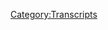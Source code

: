 {{Transcript
    | title         = [[436: May 22, 2020]]
    | caption       = [https://knowledgefight.libsyn.com/436-may-22-2020 Listen to this episode on Libsyn]
    | episodeNumber = [[436: May 22, 2020|436]]
    | length        = 01:27:56
}}

{{MessageBox
    | header     = Warning: Bot Generated Content
    | text       = This transcript was automatically generated by transcription software and likely contains many mistakes and misattributions. Please check the audio for definitive quotes, attribution, and context.
    | image      = N3yvass4myg91.webp
    | imagewidth = 50px
    | id         = warning
}}

{{TranscriptBlock
    | name      = Unknown Speaker
    | timestamp = 00:00:00.000
    | text      = I'm sick of them posing as if they're the good guys, saying we are the bad guys, a knowledge
}}

{{TranscriptBlock
    | name      = Unknown Speaker
    | timestamp = 00:00:23.359
    | text      = fight.
}}

{{TranscriptBlock
    | name      = Unknown Speaker
    | timestamp = 00:00:24.359
    | text      = I'm sick of them posing as if they're the good guys, saying we are the bad guys, a knowledge
}}

{{TranscriptBlock
    | name      = Unknown Speaker
    | timestamp = 00:00:29.359
    | text      = fight.
}}

{{TranscriptBlock
    | name      = Unknown Speaker
    | timestamp = 00:00:30.359
    | text      = I'm sick of them posing as if they're the good guys, a knowledge fight.
}}

{{TranscriptBlock
    | name      = Unknown Speaker
    | timestamp = 00:00:31.359
    | text      = I'm sick of them posing as if they're the good guys, a knowledge fight.
}}

{{TranscriptBlock
    | name      = Unknown Speaker
    | timestamp = 00:00:59.359
    | text      = Hey everybody, welcome back to Knowledge Fight, I'm Dan.
}}

{{TranscriptBlock
    | name      = Unknown Speaker
    | timestamp = 00:01:01.359
    | text      = I'm Jordan, we're a couple of dudes who like to sit around and drink novelty beverages
}}

{{TranscriptBlock
    | name      = Unknown Speaker
    | timestamp = 00:01:03.600
    | text      = and talk a little bit about Alex Jones.
}}

{{TranscriptBlock
    | name      = Unknown Speaker
    | timestamp = 00:01:05.920
    | text      = Oh indeed we are, Dan.
}}

{{TranscriptBlock
    | name      = Unknown Speaker
    | timestamp = 00:01:07.280
    | text      = Jordan.
}}

{{TranscriptBlock
    | name      = Unknown Speaker
    | timestamp = 00:01:08.280
    | text      = Dan.
}}

{{TranscriptBlock
    | name      = Unknown Speaker
    | timestamp = 00:01:09.280
    | text      = Jordan, what's up?
}}

{{TranscriptBlock
    | name      = Unknown Speaker
    | timestamp = 00:01:10.280
    | text      = What's your bright spot today?
}}

{{TranscriptBlock
    | name      = Unknown Speaker
    | timestamp = 00:01:11.280
    | text      = Why don't you take the lead on this one.
}}

{{TranscriptBlock
    | name      = Unknown Speaker
    | timestamp = 00:01:13.500
    | text      = I have simultaneous bright and incredibly dark spots-
}}

{{TranscriptBlock
    | name      = Unknown Speaker
    | timestamp = 00:01:17.239
    | text      = Oh no.
}}

{{TranscriptBlock
    | name      = Unknown Speaker
    | timestamp = 00:01:18.239
    | text      = That's not the segment.
}}

{{TranscriptBlock
    | name      = Unknown Speaker
    | timestamp = 00:01:20.560
    | text      = We had a-
}}

{{TranscriptBlock
    | name      = Unknown Speaker
    | timestamp = 00:01:21.620
    | text      = Our couch has been savaged by all kinds of small dogs excrement so we finally we, we
}}

{{TranscriptBlock
    | name      = Unknown Speaker
    | timestamp = 00:01:28.840
    | text      = We've got to get a new couch. We've got to do it.
}}

{{TranscriptBlock
    | name      = Unknown Speaker
    | timestamp = 00:01:30.840
    | text      = Sure, I agree with that. It's been a long time since I've been over to your place, but I still agree with that.
}}

{{TranscriptBlock
    | name      = Unknown Speaker
    | timestamp = 00:01:34.840
    | text      = Yeah, exactly. Exactly.
}}

{{TranscriptBlock
    | name      = Unknown Speaker
    | timestamp = 00:01:36.840
    | text      = I can't imagine what's happened since then.
}}

{{TranscriptBlock
    | name      = Unknown Speaker
    | timestamp = 00:01:38.840
    | text      = So we got a new couch, and they delivered it.
}}

{{TranscriptBlock
    | name      = Unknown Speaker
    | timestamp = 00:01:40.840
    | text      = It was supposed to come at 10, and instead it came at 8.30.
}}

{{TranscriptBlock
    | name      = Unknown Speaker
    | timestamp = 00:01:44.840
    | text      = And neither she nor I are morning people.
}}

{{TranscriptBlock
    | name      = Unknown Speaker
    | timestamp = 00:01:49.840
    | text      = Especially when there's no job on the horizon to get up for.
}}

{{TranscriptBlock
    | name      = Unknown Speaker
    | timestamp = 00:01:54.840
    | text      = And I am a severe caffeine addict, and I had not had any coffee whatsoever yet.
}}

{{TranscriptBlock
    | name      = Unknown Speaker
    | timestamp = 00:01:59.840
    | text      = So it was an insanely heavy couch, and we got into one of those fights just like that.
}}

{{TranscriptBlock
    | name      = Unknown Speaker
    | timestamp = 00:02:05.840
    | text      = Is this the super dark part?
}}

{{TranscriptBlock
    | name      = Unknown Speaker
    | timestamp = 00:02:06.840
    | text      = Yeah, just one of those fights where it's like, no, it goes in this way. That's the only way.
}}

{{TranscriptBlock
    | name      = Unknown Speaker
    | timestamp = 00:02:11.840
    | text      = And then that spirals out of control because we're both exhausted.
}}

{{TranscriptBlock
    | name      = Unknown Speaker
    | timestamp = 00:02:14.840
    | text      = But, couch looks great.
}}

{{TranscriptBlock
    | name      = Unknown Speaker
    | timestamp = 00:02:15.840
    | text      = That's good.
}}

{{TranscriptBlock
    | name      = Unknown Speaker
    | timestamp = 00:02:16.840
    | text      = Also, it didn't come with two of the cushions.
}}

{{TranscriptBlock
    | name      = Unknown Speaker
    | timestamp = 00:02:18.840
    | text      = So it's not that. So high, low, high, low. Always.
}}

{{TranscriptBlock
    | name      = Unknown Speaker
    | timestamp = 00:02:22.840
    | text      = This is a zigzag. This is a wave pattern.
}}

{{TranscriptBlock
    | name      = Unknown Speaker
    | timestamp = 00:02:24.840
    | text      = Nonstop, yeah.
}}

{{TranscriptBlock
    | name      = Unknown Speaker
    | timestamp = 00:02:25.840
    | text      = Oof.
}}

{{TranscriptBlock
    | name      = Unknown Speaker
    | timestamp = 00:02:26.840
    | text      = Yeah, yeah, yeah. It was a rough morning, but everything's worked out.
}}

{{TranscriptBlock
    | name      = Unknown Speaker
    | timestamp = 00:02:28.840
    | text      = Well, good morning.
}}

{{TranscriptBlock
    | name      = Unknown Speaker
    | timestamp = 00:02:29.840
    | text      = Yeah, no kidding.
}}

{{TranscriptBlock
    | name      = Unknown Speaker
    | timestamp = 00:02:30.840
    | text      = I say, in the afternoon.
}}

{{TranscriptBlock
    | name      = Unknown Speaker
    | timestamp = 00:02:32.840
    | text      = I guess my bright spot, this seems like a cheap thing to do, and maybe it's not fair.
}}

{{TranscriptBlock
    | name      = Unknown Speaker
    | timestamp = 00:02:37.840
    | text      = But my bright spot in the last couple days has definitely been preparing for an episode that we're not doing today.
}}

{{TranscriptBlock
    | name      = Unknown Speaker
    | timestamp = 00:02:43.840
    | text      = Of course.
}}

{{TranscriptBlock
    | name      = Unknown Speaker
    | timestamp = 00:02:45.840
    | text      = Yeah, yeah.
}}

{{TranscriptBlock
    | name      = Unknown Speaker
    | timestamp = 00:02:46.840
    | text      = Of course.
}}

{{TranscriptBlock
    | name      = Unknown Speaker
    | timestamp = 00:02:47.840
    | text      = I meant to do a Bill Cooper episode for today, but something happened that made me need to talk about Alex Jones.
}}

{{TranscriptBlock
    | name      = Unknown Speaker
    | timestamp = 00:02:54.840
    | text      = Okay.
}}

{{TranscriptBlock
    | name      = Unknown Speaker
    | timestamp = 00:02:55.840
    | text      = And so we're stinking on Alex Jones, but I was preparing for a Bill Cooper episode.
}}

{{TranscriptBlock
    | name      = Unknown Speaker
    | timestamp = 00:03:00.840
    | text      = And something happened in that episode that I was marching around the apartment, doing fingers up in the air kind of celebratory.
}}

{{TranscriptBlock
    | name      = Unknown Speaker
    | timestamp = 00:03:10.840
    | text      = I heard something in an episode that I never would have expected.
}}

{{TranscriptBlock
    | name      = Unknown Speaker
    | timestamp = 00:03:14.840
    | text      = I probably should have guessed.
}}

{{TranscriptBlock
    | name      = Unknown Speaker
    | timestamp = 00:03:16.840
    | text      = I hate to be teasing like this, but I think we'll do it for Wednesday, and you'll understand as soon as that happens.
}}

{{TranscriptBlock
    | name      = Unknown Speaker
    | timestamp = 00:03:21.840
    | text      = Bill Cooper actually is Bill Hicks.
}}

{{TranscriptBlock
    | name      = Unknown Speaker
    | timestamp = 00:03:23.840
    | text      = No.
}}

{{TranscriptBlock
    | name      = Unknown Speaker
    | timestamp = 00:03:24.840
    | text      = That's not the case, neither is Alex.
}}

{{TranscriptBlock
    | name      = Unknown Speaker
    | timestamp = 00:03:26.840
    | text      = So, Jordan, shitty bright spot on my part, and up and down bright spot on your part.
}}

{{TranscriptBlock
    | name      = Unknown Speaker
    | timestamp = 00:03:32.840
    | text      = Hey, hey, you know what? You live, you learn.
}}

{{TranscriptBlock
    | name      = Unknown Speaker
    | timestamp = 00:03:34.840
    | text      = It's true.
}}

{{TranscriptBlock
    | name      = Unknown Speaker
    | timestamp = 00:03:35.840
    | text      = So today we've got an interesting episode to go over.
}}

{{TranscriptBlock
    | name      = Unknown Speaker
    | timestamp = 00:03:36.840
    | text      = Like I said, we're still talking about Alex Jones.
}}

{{TranscriptBlock
    | name      = Unknown Speaker
    | timestamp = 00:03:38.840
    | text      = We're going to be talking about the May 22nd, 2020 episode.
}}

{{TranscriptBlock
    | name      = Unknown Speaker
    | timestamp = 00:03:41.840
    | text      = I'm Dan, this is 2020.
}}

{{TranscriptBlock
    | name      = Unknown Speaker
    | timestamp = 00:03:42.840
    | text      = God damn it.
}}

{{TranscriptBlock
    | name      = Unknown Speaker
    | timestamp = 00:03:43.840
    | text      = And we're going to talk about some other things in addition to that that are why I ended up staying with Alex for today.
}}

{{TranscriptBlock
    | name      = Unknown Speaker
    | timestamp = 00:03:51.840
    | text      = Breaking news, some new developments.
}}

{{TranscriptBlock
    | name      = Unknown Speaker
    | timestamp = 00:03:52.840
    | text      = Somewhat, yes.
}}

{{TranscriptBlock
    | name      = Unknown Speaker
    | timestamp = 00:03:53.840
    | text      = Or a follow up from our Friday episode, for sure.
}}

{{TranscriptBlock
    | name      = Unknown Speaker
    | timestamp = 00:03:55.840
    | text      = Gotcha, gotcha.
}}

{{TranscriptBlock
    | name      = Unknown Speaker
    | timestamp = 00:03:56.840
    | text      = And we'll get down to business on that, but before we do, let's take a moment to say thank you to some folks who have signed up and are supporting the show.
}}

{{TranscriptBlock
    | name      = Unknown Speaker
    | timestamp = 00:04:01.840
    | text      = So first, Andrew L., thank you so much.
}}

{{TranscriptBlock
    | name      = Unknown Speaker
    | timestamp = 00:04:03.840
    | text      = You are now a policy wonk.
}}

{{TranscriptBlock
    | name      = Unknown Speaker
    | timestamp = 00:04:04.840
    | text      = I'm a policy wonk.
}}

{{TranscriptBlock
    | name      = Unknown Speaker
    | timestamp = 00:04:05.840
    | text      = Thank you, Andrew.
}}

{{TranscriptBlock
    | name      = Unknown Speaker
    | timestamp = 00:04:06.840
    | text      = Thank you.
}}

{{TranscriptBlock
    | name      = Unknown Speaker
    | timestamp = 00:04:07.840
    | text      = Next, Mike, thank you so much.
}}

{{TranscriptBlock
    | name      = Unknown Speaker
    | timestamp = 00:04:08.840
    | text      = You are now a policy wonk.
}}

{{TranscriptBlock
    | name      = Unknown Speaker
    | timestamp = 00:04:09.840
    | text      = I'm a policy wonk.
}}

{{TranscriptBlock
    | name      = Unknown Speaker
    | timestamp = 00:04:10.840
    | text      = Thanks, Mike.
}}

{{TranscriptBlock
    | name      = Unknown Speaker
    | timestamp = 00:04:11.840
    | text      = I'm going to try and use the last initials when possible, but Mike was just Mike.
}}

{{TranscriptBlock
    | name      = Unknown Speaker
    | timestamp = 00:04:15.840
    | text      = Mike's just Mike.
}}

{{TranscriptBlock
    | name      = Unknown Speaker
    | timestamp = 00:04:16.839
    | text      = No last name.
}}

{{TranscriptBlock
    | name      = Unknown Speaker
    | timestamp = 00:04:17.839
    | text      = Okay, all right.
}}

{{TranscriptBlock
    | name      = Unknown Speaker
    | timestamp = 00:04:18.839
    | text      = So that's a serious Mike.
}}

{{TranscriptBlock
    | name      = Unknown Speaker
    | timestamp = 00:04:20.839
    | text      = Oh, it definitely is.
}}

{{TranscriptBlock
    | name      = Unknown Speaker
    | timestamp = 00:04:21.839
    | text      = Next, Sally S., thank you so much.
}}

{{TranscriptBlock
    | name      = Unknown Speaker
    | timestamp = 00:04:23.839
    | text      = You are now a policy wonk.
}}

{{TranscriptBlock
    | name      = Unknown Speaker
    | timestamp = 00:04:24.839
    | text      = I'm a policy wonk.
}}

{{TranscriptBlock
    | name      = Unknown Speaker
    | timestamp = 00:04:25.839
    | text      = Thank you, Sally S.
}}

{{TranscriptBlock
    | name      = Unknown Speaker
    | timestamp = 00:04:26.839
    | text      = Sally, thank you.
}}

{{TranscriptBlock
    | name      = Unknown Speaker
    | timestamp = 00:04:27.839
    | text      = Next, Chris M., thank you so much.
}}

{{TranscriptBlock
    | name      = Unknown Speaker
    | timestamp = 00:04:29.839
    | text      = You are now a policy wonk.
}}

{{TranscriptBlock
    | name      = Unknown Speaker
    | timestamp = 00:04:30.839
    | text      = I'm a policy wonk.
}}

{{TranscriptBlock
    | name      = Unknown Speaker
    | timestamp = 00:04:31.839
    | text      = Thank you, Chris.
}}

{{TranscriptBlock
    | name      = Unknown Speaker
    | timestamp = 00:04:32.839
    | text      = Conspiracy of Chris.
}}

{{TranscriptBlock
    | name      = Unknown Speaker
    | timestamp = 00:04:33.839
    | text      = Conspiracy.
}}

{{TranscriptBlock
    | name      = Unknown Speaker
    | timestamp = 00:04:34.839
    | text      = Next, Talbaron, thank you so much.
}}

{{TranscriptBlock
    | name      = Unknown Speaker
    | timestamp = 00:04:36.839
    | text      = You are now a policy wonk.
}}

{{TranscriptBlock
    | name      = Unknown Speaker
    | timestamp = 00:04:37.839
    | text      = I'm a policy wonk.
}}

{{TranscriptBlock
    | name      = Unknown Speaker
    | timestamp = 00:04:38.839
    | text      = Thank you very much, Talbaron.
}}

{{TranscriptBlock
    | name      = Unknown Speaker
    | timestamp = 00:04:39.839
    | text      = No last name on that one.
}}

{{TranscriptBlock
    | name      = Unknown Speaker
    | timestamp = 00:04:40.839
    | text      = I like it.
}}

{{TranscriptBlock
    | name      = Unknown Speaker
    | timestamp = 00:04:41.839
    | text      = I like a good Talbaron.
}}

{{TranscriptBlock
    | name      = Unknown Speaker
    | timestamp = 00:04:42.839
    | text      = Next, Derek E., thank you so much.
}}

{{TranscriptBlock
    | name      = Unknown Speaker
    | timestamp = 00:04:44.839
    | text      = You are now a policy wonk.
}}

{{TranscriptBlock
    | name      = Unknown Speaker
    | timestamp = 00:04:45.839
    | text      = I'm a policy wonk.
}}

{{TranscriptBlock
    | name      = Unknown Speaker
    | timestamp = 00:04:46.839
    | text      = Thank you, Derek.
}}

{{TranscriptBlock
    | name      = Unknown Speaker
    | timestamp = 00:04:47.839
    | text      = Thank you.
}}

{{TranscriptBlock
    | name      = Unknown Speaker
    | timestamp = 00:04:48.839
    | text      = And then finally, I'd like to say thank you to a couple of people who donated on an elevated
}}

{{TranscriptBlock
    | name      = Unknown Speaker
    | timestamp = 00:04:50.839
    | text      = level.
}}

{{TranscriptBlock
    | name      = Unknown Speaker
    | timestamp = 00:04:51.839
    | text      = We appreciate that very much.
}}

{{TranscriptBlock
    | name      = Unknown Speaker
    | timestamp = 00:04:52.839
    | text      = So, Kristen P., thank you so much.
}}

{{TranscriptBlock
    | name      = Unknown Speaker
    | timestamp = 00:04:54.839
    | text      = You are now a technocrat.
}}

{{TranscriptBlock
    | name      = Unknown Speaker
    | timestamp = 00:04:55.839
    | text      = And Jason K., thank you so much.
}}

{{TranscriptBlock
    | name      = Unknown Speaker
    | timestamp = 00:04:57.839
    | text      = You are now a technocrat.
}}

{{TranscriptBlock
    | name      = Unknown Speaker
    | timestamp = 00:04:58.839
    | text      = I'm a policy wonk.
}}

{{TranscriptBlock
    | name      = Unknown Speaker
    | timestamp = 00:05:00.839
    | text      = Crikey, mate.
}}

{{TranscriptBlock
    | name      = Unknown Speaker
    | timestamp = 00:05:01.839
    | text      = That's fantastic.
}}

{{TranscriptBlock
    | name      = Unknown Speaker
    | timestamp = 00:05:02.839
    | text      = Have yourself a brew.
}}

{{TranscriptBlock
    | name      = Unknown Speaker
    | timestamp = 00:05:03.839
    | text      = How's your 401k doing, bro?
}}

{{TranscriptBlock
    | name      = Unknown Speaker
    | timestamp = 00:05:04.839
    | text      = All right, we got to go full tilt boogie on this, Watson, all right?
}}

{{TranscriptBlock
    | name      = Unknown Speaker
    | timestamp = 00:05:07.839
    | text      = Let's just get down to business.
}}

{{TranscriptBlock
    | name      = Unknown Speaker
    | timestamp = 00:05:08.839
    | text      = We ain't making that money off that heroin.
}}

{{TranscriptBlock
    | name      = Unknown Speaker
    | timestamp = 00:05:10.839
    | text      = Why are you pimps so good?
}}

{{TranscriptBlock
    | name      = Unknown Speaker
    | timestamp = 00:05:12.839
    | text      = My neck is freakishly large.
}}

{{TranscriptBlock
    | name      = Unknown Speaker
    | timestamp = 00:05:14.839
    | text      = I declare info war on you.
}}

{{TranscriptBlock
    | name      = Unknown Speaker
    | timestamp = 00:05:17.839
    | text      = Thank you so much, Kristen.
}}

{{TranscriptBlock
    | name      = Unknown Speaker
    | timestamp = 00:05:18.839
    | text      = And thank you so much, Jason.
}}

{{TranscriptBlock
    | name      = Unknown Speaker
    | timestamp = 00:05:19.839
    | text      = Yes, thank you very much to the both of you.
}}

{{TranscriptBlock
    | name      = Unknown Speaker
    | timestamp = 00:05:20.839
    | text      = If you're out there listening, you're thinking, hey, I enjoy this show.
}}

{{TranscriptBlock
    | name      = Unknown Speaker
    | timestamp = 00:05:22.839
    | text      = I'd like to support what these gents do.
}}

{{TranscriptBlock
    | name      = Unknown Speaker
    | timestamp = 00:05:23.839
    | text      = You can do that by going to our website, knowledgefight.com, clicking the button to support the show.
}}

{{TranscriptBlock
    | name      = Unknown Speaker
    | timestamp = 00:05:27.839
    | text      = We would appreciate it.
}}

{{TranscriptBlock
    | name      = Unknown Speaker
    | timestamp = 00:05:28.839
    | text      = Or if you'd like to, you can take that generosity, twist it around and throw it at a local charity
}}

{{TranscriptBlock
    | name      = Unknown Speaker
    | timestamp = 00:05:34.839
    | text      = in your area that helps people.
}}

{{TranscriptBlock
    | name      = Unknown Speaker
    | timestamp = 00:05:35.839
    | text      = I'm trying to find different ways to say it, Jordan.
}}

{{TranscriptBlock
    | name      = Unknown Speaker
    | timestamp = 00:05:37.839
    | text      = Shake it up.
}}

{{TranscriptBlock
    | name      = Unknown Speaker
    | timestamp = 00:05:38.839
    | text      = I like it.
}}

{{TranscriptBlock
    | name      = Unknown Speaker
    | timestamp = 00:05:39.839
    | text      = No, no, no.
}}

{{TranscriptBlock
    | name      = Unknown Speaker
    | timestamp = 00:05:40.839
    | text      = I like it.
}}

{{TranscriptBlock
    | name      = Unknown Speaker
    | timestamp = 00:05:41.839
    | text      = I admit that that one was not as good as it could have been.
}}

{{TranscriptBlock
    | name      = Unknown Speaker
    | timestamp = 00:05:43.839
    | text      = It got a little out of your hands.
}}

{{TranscriptBlock
    | name      = Unknown Speaker
    | timestamp = 00:05:44.839
    | text      = Yeah, but we would appreciate that as well.
}}

{{TranscriptBlock
    | name      = Unknown Speaker
    | timestamp = 00:05:46.839
    | text      = So, Jordan, now it is time before we get into our episode to get into the segment that is
}}

{{TranscriptBlock
    | name      = Unknown Speaker
    | timestamp = 00:05:52.839
    | text      = taking over my life, and that is, of course, the year of the Seltzer.
}}

{{TranscriptBlock
    | name      = Unknown Speaker
    | timestamp = 00:05:56.839
    | text      = Oh, man.
}}

{{TranscriptBlock
    | name      = Unknown Speaker
    | timestamp = 00:05:58.839
    | text      = We're in real trouble here.
}}

{{TranscriptBlock
    | name      = Unknown Speaker
    | timestamp = 00:05:59.839
    | text      = We're in real trouble.
}}

{{TranscriptBlock
    | name      = Unknown Speaker
    | timestamp = 00:06:00.839
    | text      = You're getting more drops.
}}

{{TranscriptBlock
    | name      = Unknown Speaker
    | timestamp = 00:06:02.839
    | text      = Uh-huh.
}}

{{TranscriptBlock
    | name      = Unknown Speaker
    | timestamp = 00:06:03.839
    | text      = I forgot.
}}

{{TranscriptBlock
    | name      = Unknown Speaker
    | timestamp = 00:06:04.839
    | text      = Damn it.
}}

{{TranscriptBlock
    | name      = Unknown Speaker
    | timestamp = 00:06:05.839
    | text      = I forgot the name of the person who sent that to me.
}}

{{TranscriptBlock
    | name      = Unknown Speaker
    | timestamp = 00:06:06.839
    | text      = Thank you.
}}

{{TranscriptBlock
    | name      = Unknown Speaker
    | timestamp = 00:06:07.839
    | text      = You know who you are out there who sent me that drop.
}}

{{TranscriptBlock
    | name      = Unknown Speaker
    | timestamp = 00:06:08.839
    | text      = Thank you so much.
}}

{{TranscriptBlock
    | name      = Unknown Speaker
    | timestamp = 00:06:09.839
    | text      = Seltzer.
}}

{{TranscriptBlock
    | name      = Unknown Speaker
    | timestamp = 00:06:10.839
    | text      = Oh, Jordan, today, here's my update that I have.
}}

{{TranscriptBlock
    | name      = Unknown Speaker
    | timestamp = 00:06:15.839
    | text      = All right.
}}

{{TranscriptBlock
    | name      = Unknown Speaker
    | timestamp = 00:06:16.839
    | text      = I wanted to get weird with it.
}}

{{TranscriptBlock
    | name      = Unknown Speaker
    | timestamp = 00:06:17.839
    | text      = Sure.
}}

{{TranscriptBlock
    | name      = Unknown Speaker
    | timestamp = 00:06:18.839
    | text      = So I was at the store not too long ago, and I saw Signature Selects.
}}

{{TranscriptBlock
    | name      = Unknown Speaker
    | timestamp = 00:06:21.839
    | text      = I think it's the Juul brand.
}}

{{TranscriptBlock
    | name      = Unknown Speaker
    | timestamp = 00:06:23.839
    | text      = Okay.
}}

{{TranscriptBlock
    | name      = Unknown Speaker
    | timestamp = 00:06:24.839
    | text      = And they have a bunch of flavors.
}}

{{TranscriptBlock
    | name      = Unknown Speaker
    | timestamp = 00:06:25.839
    | text      = And so eventually, we'll be able to knock out a number of them.
}}

{{TranscriptBlock
    | name      = Unknown Speaker
    | timestamp = 00:06:28.839
    | text      = But they had two that were sort of weird.
}}

{{TranscriptBlock
    | name      = Unknown Speaker
    | timestamp = 00:06:30.839
    | text      = There was orange cream and strawberry cream.
}}

{{TranscriptBlock
    | name      = Unknown Speaker
    | timestamp = 00:06:32.839
    | text      = Okay.
}}

{{TranscriptBlock
    | name      = Unknown Speaker
    | timestamp = 00:06:33.839
    | text      = So they were like an orange sickle and a strawberry sickle.
}}

{{TranscriptBlock
    | name      = Unknown Speaker
    | timestamp = 00:06:35.839
    | text      = Yeah.
}}

{{TranscriptBlock
    | name      = Unknown Speaker
    | timestamp = 00:06:36.839
    | text      = Trash.
}}

{{TranscriptBlock
    | name      = Unknown Speaker
    | timestamp = 00:06:37.839
    | text      = Of course they are.
}}

{{TranscriptBlock
    | name      = Unknown Speaker
    | timestamp = 00:06:38.839
    | text      = Not good.
}}

{{TranscriptBlock
    | name      = Unknown Speaker
    | timestamp = 00:06:39.839
    | text      = Orange sickles are trash.
}}

{{TranscriptBlock
    | name      = Unknown Speaker
    | timestamp = 00:06:40.839
    | text      = You know what I was thinking, though, as I was drinking it?
}}

{{TranscriptBlock
    | name      = Unknown Speaker
    | timestamp = 00:06:42.839
    | text      = I was like, hmm.
}}

{{TranscriptBlock
    | name      = Unknown Speaker
    | timestamp = 00:06:43.839
    | text      = What have I done with my life?
}}

{{TranscriptBlock
    | name      = Unknown Speaker
    | timestamp = 00:06:45.839
    | text      = That too, yes, for sure.
}}

{{TranscriptBlock
    | name      = Unknown Speaker
    | timestamp = 00:06:47.839
    | text      = That thought crossed my mind, as it does all the time.
}}

{{TranscriptBlock
    | name      = Unknown Speaker
    | timestamp = 00:06:51.839
    | text      = Yeah, fair, fair.
}}

{{TranscriptBlock
    | name      = Unknown Speaker
    | timestamp = 00:06:52.839
    | text      = Except for when I'm dancing around because Bill Cooper said something weird.
}}

{{TranscriptBlock
    | name      = Unknown Speaker
    | timestamp = 00:06:54.839
    | text      = No, I was thinking that the lemon cello, La Croix, that is so highly rated.
}}

{{TranscriptBlock
    | name      = Unknown Speaker
    | timestamp = 00:06:59.839
    | text      = Yes.
}}

{{TranscriptBlock
    | name      = Unknown Speaker
    | timestamp = 00:07:00.839
    | text      = You love so desperately.
}}

{{TranscriptBlock
    | name      = Unknown Speaker
    | timestamp = 00:07:01.839
    | text      = But one of the pieces of that that was so good is that there was a sort of vanilla tinge
}}

{{TranscriptBlock
    | name      = Unknown Speaker
    | timestamp = 00:07:05.240
    | text      = to it.
}}

{{TranscriptBlock
    | name      = Unknown Speaker
    | timestamp = 00:07:06.240
    | text      = And all this is is an orange thing with a vanilla tinge or a strawberry with a vanilla
}}

{{TranscriptBlock
    | name      = Unknown Speaker
    | timestamp = 00:07:11.439
    | text      = flare.
}}

{{TranscriptBlock
    | name      = Unknown Speaker
    | timestamp = 00:07:12.439
    | text      = Sure.
}}

{{TranscriptBlock
    | name      = Unknown Speaker
    | timestamp = 00:07:13.439
    | text      = Just doesn't work.
}}

{{TranscriptBlock
    | name      = Unknown Speaker
    | timestamp = 00:07:15.439
    | text      = There's something wrong with the way the flavors are balanced.
}}

{{TranscriptBlock
    | name      = Unknown Speaker
    | timestamp = 00:07:17.439
    | text      = Yeah.
}}

{{TranscriptBlock
    | name      = Unknown Speaker
    | timestamp = 00:07:18.439
    | text      = Lemon cello is just a much better balanced vanilla.
}}

{{TranscriptBlock
    | name      = Unknown Speaker
    | timestamp = 00:07:20.360
    | text      = Yeah.
}}

{{TranscriptBlock
    | name      = Unknown Speaker
    | timestamp = 00:07:21.360
    | text      = This one is offensive.
}}

{{TranscriptBlock
    | name      = Unknown Speaker
    | timestamp = 00:07:22.519
    | text      = Sometimes it's the execution, not the ingredients.
}}

{{TranscriptBlock
    | name      = Unknown Speaker
    | timestamp = 00:07:24.839
    | text      = It's the way you mix them and all of that stuff.
}}

{{TranscriptBlock
    | name      = Unknown Speaker
    | timestamp = 00:07:27.480
    | text      = I'm sure that an orange with a nice vanilla could be a treat.
}}

{{TranscriptBlock
    | name      = Unknown Speaker
    | timestamp = 00:07:30.319
    | text      = There's a possibility, I'm sure.
}}

{{TranscriptBlock
    | name      = Unknown Speaker
    | timestamp = 00:07:32.040
    | text      = Anyway, I'm being far too cruel about this on the podcast.
}}

{{TranscriptBlock
    | name      = Unknown Speaker
    | timestamp = 00:07:34.759
    | text      = I was disappointed.
}}

{{TranscriptBlock
    | name      = Unknown Speaker
    | timestamp = 00:07:35.759
    | text      = Fuck you.
}}

{{TranscriptBlock
    | name      = Unknown Speaker
    | timestamp = 00:07:36.759
    | text      = But they both got 51s.
}}

{{TranscriptBlock
    | name      = Unknown Speaker
    | timestamp = 00:07:37.759
    | text      = Fuck you.
}}

{{TranscriptBlock
    | name      = Unknown Speaker
    | timestamp = 00:07:38.759
    | text      = They're not terrible.
}}

{{TranscriptBlock
    | name      = Unknown Speaker
    | timestamp = 00:07:39.759
    | text      = But I wanted more out of that.
}}

{{TranscriptBlock
    | name      = Unknown Speaker
    | timestamp = 00:07:40.759
    | text      = Take that jewel.
}}

{{TranscriptBlock
    | name      = Unknown Speaker
    | timestamp = 00:07:41.759
    | text      = It's been the year of the Celsius.
}}

{{TranscriptBlock
    | name      = Unknown Speaker
    | timestamp = 00:07:42.759
    | text      = Yeah.
}}

{{TranscriptBlock
    | name      = Unknown Speaker
    | timestamp = 00:07:43.759
    | text      = So Jordan, like I said, we got the 22nd to get into, and I'll be honest with you right
}}

{{TranscriptBlock
    | name      = Unknown Speaker
    | timestamp = 00:07:47.959
    | text      = on top, we have some fun things to talk about, but that show sucked.
}}

{{TranscriptBlock
    | name      = Unknown Speaker
    | timestamp = 00:07:51.319
    | text      = Of course.
}}

{{TranscriptBlock
    | name      = Unknown Speaker
    | timestamp = 00:07:52.319
    | text      = It's a lot of rambling.
}}

{{TranscriptBlock
    | name      = Unknown Speaker
    | timestamp = 00:07:53.319
    | text      = Naturally.
}}

{{TranscriptBlock
    | name      = Unknown Speaker
    | timestamp = 00:07:54.319
    | text      = It's a lot of talking about the devil and what have you.
}}

{{TranscriptBlock
    | name      = Unknown Speaker
    | timestamp = 00:07:56.360
    | text      = Sure.
}}

{{TranscriptBlock
    | name      = Unknown Speaker
    | timestamp = 00:07:57.360
    | text      = It's mostly pointless.
}}

{{TranscriptBlock
    | name      = Unknown Speaker
    | timestamp = 00:07:58.360
    | text      = The devil is everywhere except where God is.
}}

{{TranscriptBlock
    | name      = Unknown Speaker
    | timestamp = 00:08:00.519
    | text      = Right.
}}

{{TranscriptBlock
    | name      = Unknown Speaker
    | timestamp = 00:08:01.519
    | text      = That's just science.
}}

{{TranscriptBlock
    | name      = Unknown Speaker
    | timestamp = 00:08:02.519
    | text      = But we have this follow up, and so I'm going to play for you a clip that we played on our
}}

{{TranscriptBlock
    | name      = Unknown Speaker
    | timestamp = 00:08:06.360
    | text      = last episode, Friday's episode.
}}

{{TranscriptBlock
    | name      = Unknown Speaker
    | timestamp = 00:08:09.399
    | text      = This is from May 22nd, which is, I'm sorry, May 21st, Thursday, and it's Alex talking
}}

{{TranscriptBlock
    | name      = Unknown Speaker
    | timestamp = 00:08:15.040
    | text      = about Joe Rogan and his plans to go after the left.
}}

{{TranscriptBlock
    | name      = Unknown Speaker
    | timestamp = 00:08:19.699
    | text      = And Joe told me about his plans, and I told him, I said, this is hardcore, man.
}}

{{TranscriptBlock
    | name      = Unknown Speaker
    | timestamp = 00:08:24.000
    | text      = You really want me to tell people this?
}}

{{TranscriptBlock
    | name      = Unknown Speaker
    | timestamp = 00:08:25.360
    | text      = He said, yeah, no, I want you to go on there and tell everybody this.
}}

{{TranscriptBlock
    | name      = Unknown Speaker
    | timestamp = 00:08:30.160
    | text      = And so Joe's always tried to stay politically neutral and he tried to get along with the
}}

{{TranscriptBlock
    | name      = Unknown Speaker
    | timestamp = 00:08:37.600
    | text      = left and they have acted like total monsters and he's done with them and he doesn't care
}}

{{TranscriptBlock
    | name      = Unknown Speaker
    | timestamp = 00:08:43.159
    | text      = what they do.
}}

{{TranscriptBlock
    | name      = Unknown Speaker
    | timestamp = 00:08:44.159
    | text      = He's coming after them.
}}

{{TranscriptBlock
    | name      = Unknown Speaker
    | timestamp = 00:08:45.799
    | text      = So that's what's exciting.
}}

{{TranscriptBlock
    | name      = Unknown Speaker
    | timestamp = 00:08:47.799
    | text      = So this episode came out and then like over the weekend, Rogan released an episode, his
}}

{{TranscriptBlock
    | name      = Unknown Speaker
    | timestamp = 00:08:54.220
    | text      = next episode after Alex did this.
}}

{{TranscriptBlock
    | name      = Unknown Speaker
    | timestamp = 00:08:56.600
    | text      = Sure.
}}

{{TranscriptBlock
    | name      = Unknown Speaker
    | timestamp = 00:08:57.600
    | text      = And it was...
}}

{{TranscriptBlock
    | name      = Unknown Speaker
    | timestamp = 00:08:58.600
    | text      = The very next episode.
}}

{{TranscriptBlock
    | name      = Unknown Speaker
    | timestamp = 00:08:59.600
    | text      = David Pakman, noted left-wing YouTube talk show host, who's, I believe, a social Democrat.
}}

{{TranscriptBlock
    | name      = Unknown Speaker
    | timestamp = 00:09:06.600
    | text      = Right.
}}

{{TranscriptBlock
    | name      = Unknown Speaker
    | timestamp = 00:09:07.600
    | text      = And he took him down.
}}

{{TranscriptBlock
    | name      = Unknown Speaker
    | timestamp = 00:09:08.600
    | text      = He just said, I'm done with you forever.
}}

{{TranscriptBlock
    | name      = Unknown Speaker
    | timestamp = 00:09:09.600
    | text      = They did a three-hour episode that was very cordial and very nice between the two of them.
}}

{{TranscriptBlock
    | name      = Unknown Speaker
    | timestamp = 00:09:16.120
    | text      = And it also included Joe saying this.
}}

{{TranscriptBlock
    | name      = Unknown Speaker
    | timestamp = 00:09:19.000
    | text      = And this is an important point because Alex Jones made some crazy video after our conversation
}}

{{TranscriptBlock
    | name      = Unknown Speaker
    | timestamp = 00:09:23.519
    | text      = that I had with him yesterday, where he was saying that I'm going to war against censorship
}}

{{TranscriptBlock
    | name      = Unknown Speaker
    | timestamp = 00:09:27.639
    | text      = and a war against YouTube.
}}

{{TranscriptBlock
    | name      = Unknown Speaker
    | timestamp = 00:09:29.519
    | text      = That's I'm not doing any of those things.
}}

{{TranscriptBlock
    | name      = Unknown Speaker
    | timestamp = 00:09:31.759
    | text      = I made this deal with Spotify because it's a great company and it's a great deal.
}}

{{TranscriptBlock
    | name      = Unknown Speaker
    | timestamp = 00:09:39.399
    | text      = And I'm excited to be in a partnership with the company as opposed to like a company that
}}

{{TranscriptBlock
    | name      = Unknown Speaker
    | timestamp = 00:09:44.019
    | text      = I just put my stuff up on their platform, whether it's Apple or YouTube.
}}

{{TranscriptBlock
    | name      = Unknown Speaker
    | timestamp = 00:09:48.159
    | text      = I don't like that YouTube censors things.
}}

{{TranscriptBlock
    | name      = Unknown Speaker
    | timestamp = 00:09:50.519
    | text      = I don't like that they do that, like with those doctors in Bakersfield.
}}

{{TranscriptBlock
    | name      = Unknown Speaker
    | timestamp = 00:09:54.480
    | text      = But I'm not at war with them.
}}

{{TranscriptBlock
    | name      = Unknown Speaker
    | timestamp = 00:09:55.480
    | text      = I'm not at war with anybody.
}}

{{TranscriptBlock
    | name      = Unknown Speaker
    | timestamp = 00:09:56.480
    | text      = And I'm not...
}}

{{TranscriptBlock
    | name      = Unknown Speaker
    | timestamp = 00:09:57.480
    | text      = Okay.
}}

{{TranscriptBlock
    | name      = Unknown Speaker
    | timestamp = 00:09:58.480
    | text      = I don't envy them, their position.
}}

{{TranscriptBlock
    | name      = Unknown Speaker
    | timestamp = 00:10:01.159
    | text      = So he then gets into talking about how it's the position that YouTube and all of these
}}

{{TranscriptBlock
    | name      = Unknown Speaker
    | timestamp = 00:10:04.840
    | text      = companies find themselves in is something he doesn't want to have to make those sorts
}}

{{TranscriptBlock
    | name      = Unknown Speaker
    | timestamp = 00:10:08.919
    | text      = of choices that they are in the position of making.
}}

{{TranscriptBlock
    | name      = Unknown Speaker
    | timestamp = 00:10:11.159
    | text      = That's a reasonable thought.
}}

{{TranscriptBlock
    | name      = Unknown Speaker
    | timestamp = 00:10:12.159
    | text      = So the name of that clip is Alex lied about Joe Rogan.
}}

{{TranscriptBlock
    | name      = Unknown Speaker
    | timestamp = 00:10:16.320
    | text      = This is...
}}

{{TranscriptBlock
    | name      = Unknown Speaker
    | timestamp = 00:10:17.320
    | text      = 100%.
}}

{{TranscriptBlock
    | name      = Unknown Speaker
    | timestamp = 00:10:18.320
    | text      = Alex just made that shit up.
}}

{{TranscriptBlock
    | name      = Unknown Speaker
    | timestamp = 00:10:19.320
    | text      = 100%.
}}

{{TranscriptBlock
    | name      = Unknown Speaker
    | timestamp = 00:10:20.320
    | text      = He took whatever the conversation was that the two of them had.
}}

{{TranscriptBlock
    | name      = Unknown Speaker
    | timestamp = 00:10:22.860
    | text      = And maybe it was Joe saying something like, you know, I don't think that it's great that
}}

{{TranscriptBlock
    | name      = Unknown Speaker
    | timestamp = 00:10:27.139
    | text      = YouTube is taking some of these things down and Alex is like, he's on the warpath.
}}

{{TranscriptBlock
    | name      = Unknown Speaker
    | timestamp = 00:10:31.720
    | text      = That's a really shitty friend.
}}

{{TranscriptBlock
    | name      = Unknown Speaker
    | timestamp = 00:10:33.320
    | text      = That's really bad.
}}

{{TranscriptBlock
    | name      = Unknown Speaker
    | timestamp = 00:10:34.960
    | text      = Alex is a terrible, terrible person.
}}

{{TranscriptBlock
    | name      = Unknown Speaker
    | timestamp = 00:10:37.120
    | text      = So I was listening to this episode with David Pakman and Rogan and I thought like, well,
}}

{{TranscriptBlock
    | name      = Unknown Speaker
    | timestamp = 00:10:42.080
    | text      = I could do a whole episode on how stupid fucking Rogan is.
}}

{{TranscriptBlock
    | name      = Unknown Speaker
    | timestamp = 00:10:45.360
    | text      = Like he just believes some really stupid shit, but to his credit, I guess, because I can
}}

{{TranscriptBlock
    | name      = Unknown Speaker
    | timestamp = 00:10:50.919
    | text      = watch these things critically, he does say like, no one should listen to me.
}}

{{TranscriptBlock
    | name      = Unknown Speaker
    | timestamp = 00:10:56.000
    | text      = I don't know what I'm talking about.
}}

{{TranscriptBlock
    | name      = Unknown Speaker
    | timestamp = 00:10:57.639
    | text      = That's fair.
}}

{{TranscriptBlock
    | name      = Unknown Speaker
    | timestamp = 00:10:58.639
    | text      = That's fair.
}}

{{TranscriptBlock
    | name      = Unknown Speaker
    | timestamp = 00:10:59.639
    | text      = Yeah.
}}

{{TranscriptBlock
    | name      = Unknown Speaker
    | timestamp = 00:11:00.639
    | text      = It's the same way with like, I don't want to do shows about Michael Savage because he's
}}

{{TranscriptBlock
    | name      = Unknown Speaker
    | timestamp = 00:11:04.039
    | text      = like, I am a racist.
}}

{{TranscriptBlock
    | name      = Unknown Speaker
    | timestamp = 00:11:06.120
    | text      = Yeah.
}}

{{TranscriptBlock
    | name      = Unknown Speaker
    | timestamp = 00:11:07.120
    | text      = Well, all right.
}}

{{TranscriptBlock
    | name      = Unknown Speaker
    | timestamp = 00:11:09.120
    | text      = Cool.
}}

{{TranscriptBlock
    | name      = Unknown Speaker
    | timestamp = 00:11:10.120
    | text      = You have, you, you know it, you've said it.
}}

{{TranscriptBlock
    | name      = Unknown Speaker
    | timestamp = 00:11:11.919
    | text      = People can choose to not like you for it or like you for it.
}}

{{TranscriptBlock
    | name      = Unknown Speaker
    | timestamp = 00:11:16.080
    | text      = It's a little bit, it's a little bit out there.
}}

{{TranscriptBlock
    | name      = Unknown Speaker
    | timestamp = 00:11:18.000
    | text      = Joe is like, I'm fourth banana on news radio guys.
}}

{{TranscriptBlock
    | name      = Unknown Speaker
    | timestamp = 00:11:21.720
    | text      = Don't listen to my political views.
}}

{{TranscriptBlock
    | name      = Unknown Speaker
    | timestamp = 00:11:23.240
    | text      = Yeah.
}}

{{TranscriptBlock
    | name      = Unknown Speaker
    | timestamp = 00:11:24.240
    | text      = And you know, I think some people do still take him seriously, but in terms of like really
}}

{{TranscriptBlock
    | name      = Unknown Speaker
    | timestamp = 00:11:28.720
    | text      = critically deconstructing, like some of these things that he says that are stupid, it's
}}

{{TranscriptBlock
    | name      = Unknown Speaker
    | timestamp = 00:11:32.519
    | text      = like, well, you know, the rebuttal to that would be like, Joe says not to take him seriously.
}}

{{TranscriptBlock
    | name      = Unknown Speaker
    | timestamp = 00:11:36.600
    | text      = Well, I don't have a response to that.
}}

{{TranscriptBlock
    | name      = Unknown Speaker
    | timestamp = 00:11:38.360
    | text      = Right.
}}

{{TranscriptBlock
    | name      = Unknown Speaker
    | timestamp = 00:11:39.360
    | text      = Right.
}}

{{TranscriptBlock
    | name      = Unknown Speaker
    | timestamp = 00:11:40.360
    | text      = Right.
}}

{{TranscriptBlock
    | name      = Unknown Speaker
    | timestamp = 00:11:41.360
    | text      = Right.
}}

{{TranscriptBlock
    | name      = Unknown Speaker
    | timestamp = 00:11:42.360
    | text      = But there were a couple of things that I think are really worth pointing out.
}}

{{TranscriptBlock
    | name      = Unknown Speaker
    | timestamp = 00:11:43.360
    | text      = And so here's the first one where Joe wonders about Bill Gates.
}}

{{TranscriptBlock
    | name      = Unknown Speaker
    | timestamp = 00:11:47.720
    | text      = It's crazy when you go back and listen to Bill Gates, a Ted talk in 2015, talking about
}}

{{TranscriptBlock
    | name      = Unknown Speaker
    | timestamp = 00:11:52.659
    | text      = the possibility of a pandemic and wiping everybody out.
}}

{{TranscriptBlock
    | name      = Unknown Speaker
    | timestamp = 00:11:56.240
    | text      = And then five years later, you see it happen and you're like, nobody listened.
}}

{{TranscriptBlock
    | name      = Unknown Speaker
    | timestamp = 00:12:00.200
    | text      = Nobody listened.
}}

{{TranscriptBlock
    | name      = Unknown Speaker
    | timestamp = 00:12:01.200
    | text      = How crazy is it that people are now Bill Gates is the bad guy.
}}

{{TranscriptBlock
    | name      = Unknown Speaker
    | timestamp = 00:12:03.159
    | text      = I've got people.
}}

{{TranscriptBlock
    | name      = Unknown Speaker
    | timestamp = 00:12:04.159
    | text      = I went to high school.
}}

{{TranscriptBlock
    | name      = Unknown Speaker
    | timestamp = 00:12:05.159
    | text      = I have people I went to high school with hosting insane conspiracies about Bill Gates is the
}}

{{TranscriptBlock
    | name      = Unknown Speaker
    | timestamp = 00:12:10.639
    | text      = problem now to a lot of people.
}}

{{TranscriptBlock
    | name      = Unknown Speaker
    | timestamp = 00:12:12.320
    | text      = How did that happen?
}}

{{TranscriptBlock
    | name      = Unknown Speaker
    | timestamp = 00:12:13.320
    | text      = It helped me there.
}}

{{TranscriptBlock
    | name      = Unknown Speaker
    | timestamp = 00:12:14.320
    | text      = It helped me there with that.
}}

{{TranscriptBlock
    | name      = Unknown Speaker
    | timestamp = 00:12:15.320
    | text      = I know.
}}

{{TranscriptBlock
    | name      = Unknown Speaker
    | timestamp = 00:12:16.320
    | text      = I was watching this video.
}}

{{TranscriptBlock
    | name      = Unknown Speaker
    | timestamp = 00:12:17.320
    | text      = I have a guess.
}}

{{TranscriptBlock
    | name      = Unknown Speaker
    | timestamp = 00:12:18.320
    | text      = We're hunting to beach where there are all these people are protesting free California
}}

{{TranscriptBlock
    | name      = Unknown Speaker
    | timestamp = 00:12:21.879
    | text      = and they're running around and this guy's got a megaphone like Bill Gates is the devil.
}}

{{TranscriptBlock
    | name      = Unknown Speaker
    | timestamp = 00:12:26.000
    | text      = Like, how did that happen?
}}

{{TranscriptBlock
    | name      = Unknown Speaker
    | timestamp = 00:12:27.879
    | text      = It's one of the weirdest memes.
}}

{{TranscriptBlock
    | name      = Unknown Speaker
    | timestamp = 00:12:30.000
    | text      = I know a guy with a bullhorn, cultural memes.
}}

{{TranscriptBlock
    | name      = Unknown Speaker
    | timestamp = 00:12:33.879
    | text      = Who says that thing has happened that Bill Gates is this philanthropic billionaire who's
}}

{{TranscriptBlock
    | name      = Unknown Speaker
    | timestamp = 00:12:40.019
    | text      = literally like make toilets in Africa and spent millions of dollars to try to get people
}}

{{TranscriptBlock
    | name      = Unknown Speaker
    | timestamp = 00:12:45.919
    | text      = education and millions of dollars on all sorts of great social good.
}}

{{TranscriptBlock
    | name      = Unknown Speaker
    | timestamp = 00:12:51.039
    | text      = All of a sudden he's a bad guy.
}}

{{TranscriptBlock
    | name      = Unknown Speaker
    | timestamp = 00:12:52.340
    | text      = This is so illuminating of how bad Joe is at this because on the one hand, on this episode,
}}

{{TranscriptBlock
    | name      = Unknown Speaker
    | timestamp = 00:12:56.799
    | text      = he's saying that Alex is fucking lying about the things I told him, but not phrasing it
}}

{{TranscriptBlock
    | name      = Unknown Speaker
    | timestamp = 00:13:01.399
    | text      = that way.
}}

{{TranscriptBlock
    | name      = Unknown Speaker
    | timestamp = 00:13:02.399
    | text      = And then he's like, how can you make Bill Gates the bad guy?
}}

{{TranscriptBlock
    | name      = Unknown Speaker
    | timestamp = 00:13:04.919
    | text      = Who could do that?
}}

{{TranscriptBlock
    | name      = Unknown Speaker
    | timestamp = 00:13:06.240
    | text      = Talk to your friend.
}}

{{TranscriptBlock
    | name      = Unknown Speaker
    | timestamp = 00:13:07.240
    | text      = How is it possible?
}}

{{TranscriptBlock
    | name      = Unknown Speaker
    | timestamp = 00:13:08.240
    | text      = Talk to your friend that you support.
}}

{{TranscriptBlock
    | name      = Unknown Speaker
    | timestamp = 00:13:09.720
    | text      = Do you not even realize that that's Alex's biggest thing in the pink sweaters at this
}}

{{TranscriptBlock
    | name      = Unknown Speaker
    | timestamp = 00:13:15.279
    | text      = point?
}}

{{TranscriptBlock
    | name      = Unknown Speaker
    | timestamp = 00:13:16.279
    | text      = Like you don't even like when, when Joe goes on and he's like, Hey, I like this guy.
}}

{{TranscriptBlock
    | name      = Unknown Speaker
    | timestamp = 00:13:20.000
    | text      = He's a friend of mine.
}}

{{TranscriptBlock
    | name      = Unknown Speaker
    | timestamp = 00:13:21.799
    | text      = Great.
}}

{{TranscriptBlock
    | name      = Unknown Speaker
    | timestamp = 00:13:22.799
    | text      = But yeah.
}}

{{TranscriptBlock
    | name      = Unknown Speaker
    | timestamp = 00:13:23.799
    | text      = Recognize that a lot of the things that you think are crazy are things that Alex is very
}}

{{TranscriptBlock
    | name      = Unknown Speaker
    | timestamp = 00:13:29.120
    | text      = strongly pushing into the mainstream consciousness.
}}

{{TranscriptBlock
    | name      = Unknown Speaker
    | timestamp = 00:13:33.539
    | text      = And so that's a pretty sad, pretty sad.
}}

{{TranscriptBlock
    | name      = Unknown Speaker
    | timestamp = 00:13:35.879
    | text      = One of my least favorite, the things that make me so infuriating is, is when people
}}

{{TranscriptBlock
    | name      = Unknown Speaker
    | timestamp = 00:13:42.399
    | text      = diagnose the correct problem that we all know how it happened.
}}

{{TranscriptBlock
    | name      = Unknown Speaker
    | timestamp = 00:13:48.080
    | text      = Everyone knows.
}}

{{TranscriptBlock
    | name      = Unknown Speaker
    | timestamp = 00:13:49.080
    | text      = Well, Alex wasn't alone in it, but he was a big part of it.
}}

{{TranscriptBlock
    | name      = Unknown Speaker
    | timestamp = 00:13:52.360
    | text      = No, but I mean, the obvious answer to that is the far right has created a propaganda
}}

{{TranscriptBlock
    | name      = Unknown Speaker
    | timestamp = 00:13:56.639
    | text      = campaign in order to paint this guy as a villain in order to accomplish their own ends, because
}}

{{TranscriptBlock
    | name      = Unknown Speaker
    | timestamp = 00:14:02.159
    | text      = it's easier to do that.
}}

{{TranscriptBlock
    | name      = Unknown Speaker
    | timestamp = 00:14:03.360
    | text      = Like everybody knows this, it's obvious.
}}

{{TranscriptBlock
    | name      = Unknown Speaker
    | timestamp = 00:14:05.720
    | text      = And take it outside though, the right wing, it's like conspiracy and a larger one world
}}

{{TranscriptBlock
    | name      = Unknown Speaker
    | timestamp = 00:14:11.500
    | text      = government and anti vaccination communities have demonized him for a long time.
}}

{{TranscriptBlock
    | name      = Unknown Speaker
    | timestamp = 00:14:16.879
    | text      = And the right wing is picking up on that and amplifying it and running with it in a way
}}

{{TranscriptBlock
    | name      = Unknown Speaker
    | timestamp = 00:14:21.120
    | text      = that they might not have, or they might've recognized or like, let's not do this other
}}

{{TranscriptBlock
    | name      = Unknown Speaker
    | timestamp = 00:14:26.299
    | text      = times because of the normalization and mainstreaming of conspiracy as a whole.
}}

{{TranscriptBlock
    | name      = Unknown Speaker
    | timestamp = 00:14:32.480
    | text      = Now here's the last clip from Rogan and it's this one really I love.
}}

{{TranscriptBlock
    | name      = Unknown Speaker
    | timestamp = 00:14:37.679
    | text      = And it's because Rogan is talking about how like, you know, like, Hey, you know, it's
}}

{{TranscriptBlock
    | name      = Unknown Speaker
    | timestamp = 00:14:44.399
    | text      = no good that there's like a profit motive in vaccines, right?
}}

{{TranscriptBlock
    | name      = Unknown Speaker
    | timestamp = 00:14:48.320
    | text      = But, but, but, but, but he is still pro vaccination and everything, but he's like, you know, it
}}

{{TranscriptBlock
    | name      = Unknown Speaker
    | timestamp = 00:14:53.960
    | text      = is fucked up that we have that, which would lead you to believe that what he's actually
}}

{{TranscriptBlock
    | name      = Unknown Speaker
    | timestamp = 00:14:57.500
    | text      = supporting is like public subsidization, which is nice, but then this, he kind of runs right
}}

{{TranscriptBlock
    | name      = Unknown Speaker
    | timestamp = 00:15:04.559
    | text      = into a brick wall.
}}

{{TranscriptBlock
    | name      = Unknown Speaker
    | timestamp = 00:15:06.200
    | text      = Here's the problem.
}}

{{TranscriptBlock
    | name      = Unknown Speaker
    | timestamp = 00:15:07.700
    | text      = There is profit in vaccines.
}}

{{TranscriptBlock
    | name      = Unknown Speaker
    | timestamp = 00:15:09.639
    | text      = That's a problem.
}}

{{TranscriptBlock
    | name      = Unknown Speaker
    | timestamp = 00:15:10.779
    | text      = So like when you look, when someone looks for a conspiracy and they say something like
}}

{{TranscriptBlock
    | name      = Unknown Speaker
    | timestamp = 00:15:14.379
    | text      = Bill Gates, he just wants a profit on the vaccine.
}}

{{TranscriptBlock
    | name      = Unknown Speaker
    | timestamp = 00:15:16.960
    | text      = You can't say no one ever profits on vaccines.
}}

{{TranscriptBlock
    | name      = Unknown Speaker
    | timestamp = 00:15:20.279
    | text      = So that's a stupid idea.
}}

{{TranscriptBlock
    | name      = Unknown Speaker
    | timestamp = 00:15:21.279
    | text      = You go, well, how much is a vaccine worth and how much profit is there in vaccines?
}}

{{TranscriptBlock
    | name      = Unknown Speaker
    | timestamp = 00:15:25.679
    | text      = Then you look into it, you go, Whoa, there's a lot of profit of vaccines.
}}

{{TranscriptBlock
    | name      = Unknown Speaker
    | timestamp = 00:15:29.320
    | text      = Shit.
}}

{{TranscriptBlock
    | name      = Unknown Speaker
    | timestamp = 00:15:30.320
    | text      = I wish there was none.
}}

{{TranscriptBlock
    | name      = Unknown Speaker
    | timestamp = 00:15:31.440
    | text      = I wish, you know, they're making them just for the greater good of mankind.
}}

{{TranscriptBlock
    | name      = Unknown Speaker
    | timestamp = 00:15:35.039
    | text      = So we're buying private jets and Ferraris off that money, but look, everything where
}}

{{TranscriptBlock
    | name      = Unknown Speaker
    | timestamp = 00:15:40.960
    | text      = people do it and do it well, seems to require incentive, you know, and it's funny to me
}}

{{TranscriptBlock
    | name      = Unknown Speaker
    | timestamp = 00:15:46.200
    | text      = to think of the system, right, because it's not just vaccine, but it's funny to me that
}}

{{TranscriptBlock
    | name      = Unknown Speaker
    | timestamp = 00:15:50.159
    | text      = people don't have a problem with that with capitalism, but the same people that would
}}

{{TranscriptBlock
    | name      = Unknown Speaker
    | timestamp = 00:15:52.879
    | text      = vote right and don't have a problem with the capitalism, maybe be anti regulation or angry
}}

{{TranscriptBlock
    | name      = Unknown Speaker
    | timestamp = 00:15:58.960
    | text      = that people make money off of vaccines.
}}

{{TranscriptBlock
    | name      = Unknown Speaker
    | timestamp = 00:16:02.080
    | text      = But yes, they're also angry because we're cynical and we wonder, OK, if they're making
}}

{{TranscriptBlock
    | name      = Unknown Speaker
    | timestamp = 00:16:06.460
    | text      = money off vaccines, would it be possible for them to incentivize doctors to vaccinate people
}}

{{TranscriptBlock
    | name      = Unknown Speaker
    | timestamp = 00:16:13.039
    | text      = more?
}}

{{TranscriptBlock
    | name      = Unknown Speaker
    | timestamp = 00:16:14.039
    | text      = Or if they got more people involved, they would make more money like that is a problem
}}

{{TranscriptBlock
    | name      = Unknown Speaker
    | timestamp = 00:16:19.019
    | text      = in just human nature when you can make more money.
}}

{{TranscriptBlock
    | name      = Unknown Speaker
    | timestamp = 00:16:22.519
    | text      = OK, give me the reality that not vaccinating and having way more people to treat for stuff
}}

{{TranscriptBlock
    | name      = Unknown Speaker
    | timestamp = 00:16:29.720
    | text      = is way more profitable.
}}

{{TranscriptBlock
    | name      = Unknown Speaker
    | timestamp = 00:16:32.120
    | text      = That's a good point.
}}

{{TranscriptBlock
    | name      = Unknown Speaker
    | timestamp = 00:16:33.120
    | text      = Oh, is it?
}}

{{TranscriptBlock
    | name      = Unknown Speaker
    | timestamp = 00:16:34.120
    | text      = Yeah.
}}

{{TranscriptBlock
    | name      = Unknown Speaker
    | timestamp = 00:16:35.120
    | text      = I love moments like that.
}}

{{TranscriptBlock
    | name      = Unknown Speaker
    | timestamp = 00:16:40.159
    | text      = It's like, well, yeah, all right.
}}

{{TranscriptBlock
    | name      = Unknown Speaker
    | timestamp = 00:16:41.840
    | text      = You win.
}}

{{TranscriptBlock
    | name      = Unknown Speaker
    | timestamp = 00:16:42.840
    | text      = Oh, this rant that I just went on about something that makes me worried.
}}

{{TranscriptBlock
    | name      = Unknown Speaker
    | timestamp = 00:16:45.919
    | text      = I realize it's based on a completely faulty premise.
}}

{{TranscriptBlock
    | name      = Unknown Speaker
    | timestamp = 00:16:49.200
    | text      = Oh, yeah.
}}

{{TranscriptBlock
    | name      = Unknown Speaker
    | timestamp = 00:16:50.200
    | text      = Ha.
}}

{{TranscriptBlock
    | name      = Unknown Speaker
    | timestamp = 00:16:51.200
    | text      = OK.
}}

{{TranscriptBlock
    | name      = Unknown Speaker
    | timestamp = 00:16:52.200
    | text      = OK.
}}

{{TranscriptBlock
    | name      = Unknown Speaker
    | timestamp = 00:16:53.200
    | text      = So that episode as a whole isn't like something I would do a whole episode breakdown about.
}}

{{TranscriptBlock
    | name      = Unknown Speaker
    | timestamp = 00:16:57.559
    | text      = But the point of like, you know, really bringing home the like Alex completely lied about this
}}

{{TranscriptBlock
    | name      = Unknown Speaker
    | timestamp = 00:17:03.000
    | text      = and Brogan has brought it up on his show like Alex is saying crazy shit about our conversation.
}}

{{TranscriptBlock
    | name      = Unknown Speaker
    | timestamp = 00:17:09.019
    | text      = Like that's embarrassing.
}}

{{TranscriptBlock
    | name      = Unknown Speaker
    | timestamp = 00:17:10.220
    | text      = That's really bad.
}}

{{TranscriptBlock
    | name      = Unknown Speaker
    | timestamp = 00:17:11.220
    | text      = I can't I can't find a way for his reaction to that to make sense to me because that constitutes
}}

{{TranscriptBlock
    | name      = Unknown Speaker
    | timestamp = 00:17:18.359
    | text      = a massive betrayal.
}}

{{TranscriptBlock
    | name      = Unknown Speaker
    | timestamp = 00:17:19.759
    | text      = Oh, it's you know, somebody took our private conversation, twisted it, changed it and ruined
}}

{{TranscriptBlock
    | name      = Unknown Speaker
    | timestamp = 00:17:25.200
    | text      = it and turned it into a propaganda tool for his bullshit without my knowledge or consent.
}}

{{TranscriptBlock
    | name      = Unknown Speaker
    | timestamp = 00:17:30.680
    | text      = Yeah.
}}

{{TranscriptBlock
    | name      = Unknown Speaker
    | timestamp = 00:17:31.680
    | text      = Tried to piggyback the story and make it about himself.
}}

{{TranscriptBlock
    | name      = Unknown Speaker
    | timestamp = 00:17:34.240
    | text      = Yeah, absolutely.
}}

{{TranscriptBlock
    | name      = Unknown Speaker
    | timestamp = 00:17:35.359
    | text      = That's no more a friend time.
}}

{{TranscriptBlock
    | name      = Unknown Speaker
    | timestamp = 00:17:37.039
    | text      = No, it's it's downright borderline sociopathic behavior, like you do not.
}}

{{TranscriptBlock
    | name      = Unknown Speaker
    | timestamp = 00:17:41.920
    | text      = Yeah.
}}

{{TranscriptBlock
    | name      = Unknown Speaker
    | timestamp = 00:17:42.920
    | text      = Yeah.
}}

{{TranscriptBlock
    | name      = Unknown Speaker
    | timestamp = 00:17:43.920
    | text      = Well, I don't know.
}}

{{TranscriptBlock
    | name      = Unknown Speaker
    | timestamp = 00:17:44.920
    | text      = I mean, everyone has their own right to make up their boundaries as they see fit.
}}

{{TranscriptBlock
    | name      = Unknown Speaker
    | timestamp = 00:17:47.440
    | text      = And if Rogan doesn't see that as a complete breach of trust, then that's right.
}}

{{TranscriptBlock
    | name      = Unknown Speaker
    | timestamp = 00:17:51.400
    | text      = Of course.
}}

{{TranscriptBlock
    | name      = Unknown Speaker
    | timestamp = 00:17:52.400
    | text      = It seems like, man, you got to expect even worse.
}}

{{TranscriptBlock
    | name      = Unknown Speaker
    | timestamp = 00:17:54.720
    | text      = I mean, how can you not expect after saying like, how does Bill Gates become the bad guy?
}}

{{TranscriptBlock
    | name      = Unknown Speaker
    | timestamp = 00:18:00.680
    | text      = He builds toilets and how how does he expect Alex to not do a segment about that and call
}}

{{TranscriptBlock
    | name      = Unknown Speaker
    | timestamp = 00:18:06.640
    | text      = you a sneaky?
}}

{{TranscriptBlock
    | name      = Unknown Speaker
    | timestamp = 00:18:07.640
    | text      = Right.
}}

{{TranscriptBlock
    | name      = Unknown Speaker
    | timestamp = 00:18:08.640
    | text      = Right.
}}

{{TranscriptBlock
    | name      = Unknown Speaker
    | timestamp = 00:18:09.640
    | text      = Right.
}}

{{TranscriptBlock
    | name      = Unknown Speaker
    | timestamp = 00:18:10.640
    | text      = Right.
}}

{{TranscriptBlock
    | name      = Unknown Speaker
    | timestamp = 00:18:11.640
    | text      = You got this game already.
}}

{{TranscriptBlock
    | name      = Unknown Speaker
    | timestamp = 00:18:12.640
    | text      = Yeah.
}}

{{TranscriptBlock
    | name      = Unknown Speaker
    | timestamp = 00:18:13.640
    | text      = Oh, yeah.
}}

{{TranscriptBlock
    | name      = Unknown Speaker
    | timestamp = 00:18:14.640
    | text      = Yeah.
}}

{{TranscriptBlock
    | name      = Unknown Speaker
    | timestamp = 00:18:15.640
    | text      = Great.
}}

{{TranscriptBlock
    | name      = Unknown Speaker
    | timestamp = 00:18:16.640
    | text      = Keep keep amplifying your poor guy.
}}

{{TranscriptBlock
    | name      = Unknown Speaker
    | timestamp = 00:18:17.640
    | text      = So we're going to get to the twenty second.
}}

{{TranscriptBlock
    | name      = Unknown Speaker
    | timestamp = 00:18:18.720
    | text      = But there's another thing that I came across that I felt needed to be talked about.
}}

{{TranscriptBlock
    | name      = Unknown Speaker
    | timestamp = 00:18:22.519
    | text      = And that was an episode of The War Room, not a full episode, but a clip that Owen Troyer
}}

{{TranscriptBlock
    | name      = Unknown Speaker
    | timestamp = 00:18:28.599
    | text      = put out.
}}

{{TranscriptBlock
    | name      = Unknown Speaker
    | timestamp = 00:18:29.599
    | text      = And I just want to put this down on wax, as it were, and bring it to people's awareness
}}

{{TranscriptBlock
    | name      = Unknown Speaker
    | timestamp = 00:18:33.640
    | text      = that Owen Troyer is putting stuff like this out into the world.
}}

{{TranscriptBlock
    | name      = Unknown Speaker
    | timestamp = 00:18:37.920
    | text      = There is a rally this weekend in Austin, Saturday at the Capitol at noon.
}}

{{TranscriptBlock
    | name      = Unknown Speaker
    | timestamp = 00:18:42.920
    | text      = So I will be there.
}}

{{TranscriptBlock
    | name      = Unknown Speaker
    | timestamp = 00:18:44.240
    | text      = But there's rallies happening in California, New York, everywhere.
}}

{{TranscriptBlock
    | name      = Unknown Speaker
    | timestamp = 00:18:47.880
    | text      = And I can't be a part of all of them.
}}

{{TranscriptBlock
    | name      = Unknown Speaker
    | timestamp = 00:18:49.160
    | text      = But I salute all the rallies that, by the way, total proof that there's no damn spread.
}}

{{TranscriptBlock
    | name      = Unknown Speaker
    | timestamp = 00:18:55.640
    | text      = OK.
}}

{{TranscriptBlock
    | name      = Unknown Speaker
    | timestamp = 00:18:56.640
    | text      = A hundred and ten percent total proof.
}}

{{TranscriptBlock
    | name      = Unknown Speaker
    | timestamp = 00:18:58.759
    | text      = I don't know what else I can do.
}}

{{TranscriptBlock
    | name      = Unknown Speaker
    | timestamp = 00:19:00.160
    | text      = I was literally telling Alex was like, Alex, I'll go eat dirt on the Capitol.
}}

{{TranscriptBlock
    | name      = Unknown Speaker
    | timestamp = 00:19:03.680
    | text      = I'll go lick doorknobs.
}}

{{TranscriptBlock
    | name      = Unknown Speaker
    | timestamp = 00:19:04.680
    | text      = I'll do any I'll lick a doorknob at a hospital to prove this thing isn't real.
}}

{{TranscriptBlock
    | name      = Unknown Speaker
    | timestamp = 00:19:07.940
    | text      = You couldn't get coronavirus if you tried.
}}

{{TranscriptBlock
    | name      = Unknown Speaker
    | timestamp = 00:19:10.640
    | text      = Wow.
}}

{{TranscriptBlock
    | name      = Unknown Speaker
    | timestamp = 00:19:11.640
    | text      = So that's probably a bad take.
}}

{{TranscriptBlock
    | name      = Unknown Speaker
    | timestamp = 00:19:13.519
    | text      = I will donate to this cause.
}}

{{TranscriptBlock
    | name      = Unknown Speaker
    | timestamp = 00:19:16.160
    | text      = I mean, he licked doorknobs.
}}

{{TranscriptBlock
    | name      = Unknown Speaker
    | timestamp = 00:19:17.599
    | text      = He didn't do this and he shouldn't do it.
}}

{{TranscriptBlock
    | name      = Unknown Speaker
    | timestamp = 00:19:19.880
    | text      = You shouldn't encourage him to do that, even as like some publicity stunt.
}}

{{TranscriptBlock
    | name      = Unknown Speaker
    | timestamp = 00:19:23.160
    | text      = Still negative consequences from that.
}}

{{TranscriptBlock
    | name      = Unknown Speaker
    | timestamp = 00:19:24.759
    | text      = But like, that's the kind of thing that people like Owen are putting out into the world,
}}

{{TranscriptBlock
    | name      = Unknown Speaker
    | timestamp = 00:19:28.839
    | text      = because he's like, I went to this rally and I didn't get sick.
}}

{{TranscriptBlock
    | name      = Unknown Speaker
    | timestamp = 00:19:31.160
    | text      = It's like, yes, there is some rant.
}}

{{TranscriptBlock
    | name      = Unknown Speaker
    | timestamp = 00:19:33.079
    | text      = Like, would you, Owen, like, I understand there's still even like some randomness with
}}

{{TranscriptBlock
    | name      = Unknown Speaker
    | timestamp = 00:19:37.160
    | text      = like licking a doorknob.
}}

{{TranscriptBlock
    | name      = Unknown Speaker
    | timestamp = 00:19:38.839
    | text      = Like would you you know, you could do that and not get sick.
}}

{{TranscriptBlock
    | name      = Unknown Speaker
    | timestamp = 00:19:41.839
    | text      = There's a possibility.
}}

{{TranscriptBlock
    | name      = Unknown Speaker
    | timestamp = 00:19:42.839
    | text      = Sure.
}}

{{TranscriptBlock
    | name      = Unknown Speaker
    | timestamp = 00:19:43.839
    | text      = Someone who exchanged bodily fluids with someone who has tested positive and is definitely
}}

{{TranscriptBlock
    | name      = Unknown Speaker
    | timestamp = 00:19:49.160
    | text      = contagious.
}}

{{TranscriptBlock
    | name      = Unknown Speaker
    | timestamp = 00:19:50.160
    | text      = Obviously.
}}

{{TranscriptBlock
    | name      = Unknown Speaker
    | timestamp = 00:19:51.160
    | text      = Of course.
}}

{{TranscriptBlock
    | name      = Unknown Speaker
    | timestamp = 00:19:52.160
    | text      = There's no spread.
}}

{{TranscriptBlock
    | name      = Unknown Speaker
    | timestamp = 00:19:53.160
    | text      = Right.
}}

{{TranscriptBlock
    | name      = Unknown Speaker
    | timestamp = 00:19:54.160
    | text      = There's no spread.
}}

{{TranscriptBlock
    | name      = Unknown Speaker
    | timestamp = 00:19:55.160
    | text      = You can't spread it.
}}

{{TranscriptBlock
    | name      = Unknown Speaker
    | timestamp = 00:19:56.160
    | text      = Yeah.
}}

{{TranscriptBlock
    | name      = Unknown Speaker
    | timestamp = 00:19:57.160
    | text      = Yeah.
}}

{{TranscriptBlock
    | name      = Unknown Speaker
    | timestamp = 00:19:58.160
    | text      = That's a real lame game.
}}

{{TranscriptBlock
    | name      = Unknown Speaker
    | timestamp = 00:19:59.160
    | text      = So Owen is doing this rally, right?
}}

{{TranscriptBlock
    | name      = Unknown Speaker
    | timestamp = 00:20:00.319
    | text      = To reopen stuff and what have you.
}}

{{TranscriptBlock
    | name      = Unknown Speaker
    | timestamp = 00:20:02.819
    | text      = But he decides he's going to joke around here about how what it really is is a rally to
}}

{{TranscriptBlock
    | name      = Unknown Speaker
    | timestamp = 00:20:08.680
    | text      = spread the virus, because then what they can do is they can say that we're trying to spread
}}

{{TranscriptBlock
    | name      = Unknown Speaker
    | timestamp = 00:20:14.039
    | text      = the virus.
}}

{{TranscriptBlock
    | name      = Unknown Speaker
    | timestamp = 00:20:15.039
    | text      = But then when no one gets it, it'll all blow up in the media's face.
}}

{{TranscriptBlock
    | name      = Unknown Speaker
    | timestamp = 00:20:19.000
    | text      = This is really bad.
}}

{{TranscriptBlock
    | name      = Unknown Speaker
    | timestamp = 00:20:20.000
    | text      = Don't they ever get really stupid?
}}

{{TranscriptBlock
    | name      = Unknown Speaker
    | timestamp = 00:20:21.079
    | text      = I'm exhausted by them.
}}

{{TranscriptBlock
    | name      = Unknown Speaker
    | timestamp = 00:20:22.920
    | text      = This weekend, weekend, weekend rally, rally, rally, fake, fake, fake, fake, fake, fake.
}}

{{TranscriptBlock
    | name      = Unknown Speaker
    | timestamp = 00:20:29.279
    | text      = Spread, spread, spread the COVID-19.
}}

{{TranscriptBlock
    | name      = Unknown Speaker
    | timestamp = 00:20:33.279
    | text      = Come on out to the Texas State Capitol building in Austin, Texas.
}}

{{TranscriptBlock
    | name      = Unknown Speaker
    | timestamp = 00:20:37.839
    | text      = Come to the front steps and get your Corona virus.
}}

{{TranscriptBlock
    | name      = Unknown Speaker
    | timestamp = 00:20:41.720
    | text      = That's right.
}}

{{TranscriptBlock
    | name      = Unknown Speaker
    | timestamp = 00:20:42.720
    | text      = Ladies and gentlemen, we're looking for a super spread of mega spread, a massive spread
}}

{{TranscriptBlock
    | name      = Unknown Speaker
    | timestamp = 00:20:47.119
    | text      = here in Austin, Texas.
}}

{{TranscriptBlock
    | name      = Unknown Speaker
    | timestamp = 00:20:48.680
    | text      = We don't want things reopened.
}}

{{TranscriptBlock
    | name      = Unknown Speaker
    | timestamp = 00:20:50.240
    | text      = So we're going to have a massive spread rally in Austin, Texas this Saturday at the Texas
}}

{{TranscriptBlock
    | name      = Unknown Speaker
    | timestamp = 00:20:54.920
    | text      = State Capitol in Austin at 12 noon when the sun is at its peak so that we can spread this
}}

{{TranscriptBlock
    | name      = Unknown Speaker
    | timestamp = 00:21:01.220
    | text      = virus massively.
}}

{{TranscriptBlock
    | name      = Unknown Speaker
    | timestamp = 00:21:02.740
    | text      = You can take the virus home and spread it.
}}

{{TranscriptBlock
    | name      = Unknown Speaker
    | timestamp = 00:21:04.400
    | text      = I can take the virus home and spread it and we can have a super spread.
}}

{{TranscriptBlock
    | name      = Unknown Speaker
    | timestamp = 00:21:07.720
    | text      = It starts this weekend in Austin, Texas.
}}

{{TranscriptBlock
    | name      = Unknown Speaker
    | timestamp = 00:21:10.079
    | text      = And when there isn't a spread, what's the media going to say?
}}

{{TranscriptBlock
    | name      = Unknown Speaker
    | timestamp = 00:21:12.759
    | text      = Are they going to admit that they were wrong?
}}

{{TranscriptBlock
    | name      = Unknown Speaker
    | timestamp = 00:21:14.200
    | text      = I doubt it.
}}

{{TranscriptBlock
    | name      = Unknown Speaker
    | timestamp = 00:21:15.200
    | text      = So let's have the super spread rally.
}}

{{TranscriptBlock
    | name      = Unknown Speaker
    | timestamp = 00:21:16.720
    | text      = I'll be there Saturday.
}}

{{TranscriptBlock
    | name      = Unknown Speaker
    | timestamp = 00:21:17.720
    | text      = I'm spreading that virus.
}}

{{TranscriptBlock
    | name      = Unknown Speaker
    | timestamp = 00:21:18.720
    | text      = Oh, I'm going to spread that virus, Jason.
}}

{{TranscriptBlock
    | name      = Unknown Speaker
    | timestamp = 00:21:20.839
    | text      = Oh, and if you bring your grandma, you don't have to pay cover charge.
}}

{{TranscriptBlock
    | name      = Unknown Speaker
    | timestamp = 00:21:26.279
    | text      = These jokes are shit.
}}

{{TranscriptBlock
    | name      = Unknown Speaker
    | timestamp = 00:21:28.400
    | text      = I remember brevity being the soul of wit and I guess I was wrong.
}}

{{TranscriptBlock
    | name      = Unknown Speaker
    | timestamp = 00:21:32.160
    | text      = Yeah.
}}

{{TranscriptBlock
    | name      = Unknown Speaker
    | timestamp = 00:21:33.160
    | text      = Yeah.
}}

{{TranscriptBlock
    | name      = Unknown Speaker
    | timestamp = 00:21:34.160
    | text      = You got to stretch it out.
}}

{{TranscriptBlock
    | name      = Unknown Speaker
    | timestamp = 00:21:35.160
    | text      = Apparently you really need to really need to milk it.
}}

{{TranscriptBlock
    | name      = Unknown Speaker
    | timestamp = 00:21:36.960
    | text      = But I think things like that are going to look really bad if you're wrong, Owen.
}}

{{TranscriptBlock
    | name      = Unknown Speaker
    | timestamp = 00:21:43.519
    | text      = I think that if people die after these rallies or things, it kind of makes it look like you're
}}

{{TranscriptBlock
    | name      = Unknown Speaker
    | timestamp = 00:21:53.440
    | text      = encouraging the things that might have been a part of leading to their being infected
}}

{{TranscriptBlock
    | name      = Unknown Speaker
    | timestamp = 00:21:58.599
    | text      = and getting sick and dying.
}}

{{TranscriptBlock
    | name      = Unknown Speaker
    | timestamp = 00:22:00.359
    | text      = So I don't know.
}}

{{TranscriptBlock
    | name      = Unknown Speaker
    | timestamp = 00:22:03.160
    | text      = First of all, even if that was like, you know, a joke, it's not a good joke.
}}

{{TranscriptBlock
    | name      = Unknown Speaker
    | timestamp = 00:22:09.119
    | text      = No.
}}

{{TranscriptBlock
    | name      = Unknown Speaker
    | timestamp = 00:22:10.119
    | text      = I can separate myself and be like, hey, this is offensive as hell, but it's funny.
}}

{{TranscriptBlock
    | name      = Unknown Speaker
    | timestamp = 00:22:15.440
    | text      = Sure.
}}

{{TranscriptBlock
    | name      = Unknown Speaker
    | timestamp = 00:22:16.440
    | text      = Sure.
}}

{{TranscriptBlock
    | name      = Unknown Speaker
    | timestamp = 00:22:17.440
    | text      = Sure.
}}

{{TranscriptBlock
    | name      = Unknown Speaker
    | timestamp = 00:22:18.440
    | text      = There is that.
}}

{{TranscriptBlock
    | name      = Unknown Speaker
    | timestamp = 00:22:19.440
    | text      = Comics.
}}

{{TranscriptBlock
    | name      = Unknown Speaker
    | timestamp = 00:22:20.440
    | text      = That wasn't funny.
}}

{{TranscriptBlock
    | name      = Unknown Speaker
    | timestamp = 00:22:21.440
    | text      = That just wasn't funny.
}}

{{TranscriptBlock
    | name      = Unknown Speaker
    | timestamp = 00:22:22.440
    | text      = There was no bit there.
}}

{{TranscriptBlock
    | name      = Unknown Speaker
    | timestamp = 00:22:23.440
    | text      = No.
}}

{{TranscriptBlock
    | name      = Unknown Speaker
    | timestamp = 00:22:24.440
    | text      = Anyway.
}}

{{TranscriptBlock
    | name      = Unknown Speaker
    | timestamp = 00:22:25.440
    | text      = I mean, they might as well, those rallies might as well feature a wicker man at this
}}

{{TranscriptBlock
    | name      = Unknown Speaker
    | timestamp = 00:22:26.440
    | text      = point.
}}

{{TranscriptBlock
    | name      = Unknown Speaker
    | timestamp = 00:22:27.440
    | text      = Like just string somebody up and burn a whole farm and a person inside it.
}}

{{TranscriptBlock
    | name      = Unknown Speaker
    | timestamp = 00:22:31.680
    | text      = You guys are sacrificing yourselves for something and I don't know why.
}}

{{TranscriptBlock
    | name      = Unknown Speaker
    | timestamp = 00:22:35.680
    | text      = It's weird because it doesn't feel exactly like that because of the randomness of it.
}}

{{TranscriptBlock
    | name      = Unknown Speaker
    | timestamp = 00:22:41.440
    | text      = Or not randomness, but like, you know, you could go to all of the rallies that have ever
}}

{{TranscriptBlock
    | name      = Unknown Speaker
    | timestamp = 00:22:45.880
    | text      = been and not get sick.
}}

{{TranscriptBlock
    | name      = Unknown Speaker
    | timestamp = 00:22:47.519
    | text      = It is possible.
}}

{{TranscriptBlock
    | name      = Unknown Speaker
    | timestamp = 00:22:48.519
    | text      = So you could tell yourself that there isn't a risk to it.
}}

{{TranscriptBlock
    | name      = Unknown Speaker
    | timestamp = 00:22:53.279
    | text      = And I don't know.
}}

{{TranscriptBlock
    | name      = Unknown Speaker
    | timestamp = 00:22:54.279
    | text      = I don't know.
}}

{{TranscriptBlock
    | name      = Unknown Speaker
    | timestamp = 00:22:55.279
    | text      = I mean, yeah, but there was a guy who was at both Hiroshima and Nagasaki each time when
}}

{{TranscriptBlock
    | name      = Unknown Speaker
    | timestamp = 00:22:59.640
    | text      = the bombs fell.
}}

{{TranscriptBlock
    | name      = Unknown Speaker
    | timestamp = 00:23:00.640
    | text      = There was a guy who lived through two nuclear bombs.
}}

{{TranscriptBlock
    | name      = Unknown Speaker
    | timestamp = 00:23:03.079
    | text      = Really?
}}

{{TranscriptBlock
    | name      = Unknown Speaker
    | timestamp = 00:23:04.079
    | text      = Yeah.
}}

{{TranscriptBlock
    | name      = Unknown Speaker
    | timestamp = 00:23:05.079
    | text      = I didn't know that.
}}

{{TranscriptBlock
    | name      = Unknown Speaker
    | timestamp = 00:23:06.079
    | text      = You can do all kinds of weird shit, but I'm not going to a fucking rally.
}}

{{TranscriptBlock
    | name      = Unknown Speaker
    | timestamp = 00:23:08.839
    | text      = No.
}}

{{TranscriptBlock
    | name      = Unknown Speaker
    | timestamp = 00:23:09.839
    | text      = I understand that.
}}

{{TranscriptBlock
    | name      = Unknown Speaker
    | timestamp = 00:23:10.839
    | text      = It's all possible.
}}

{{TranscriptBlock
    | name      = Unknown Speaker
    | timestamp = 00:23:11.839
    | text      = But the same mentality is what allows people like Owen and Alex to trick with like, you're
}}

{{TranscriptBlock
    | name      = Unknown Speaker
    | timestamp = 00:23:17.640
    | text      = not taking risks.
}}

{{TranscriptBlock
    | name      = Unknown Speaker
    | timestamp = 00:23:20.119
    | text      = So we get to now the 22nd, Rogan's rebuttal and Owen's shitty jokes aside.
}}

{{TranscriptBlock
    | name      = Unknown Speaker
    | timestamp = 00:23:27.799
    | text      = And like I said, I don't really have much commentary about that except for just to say
}}

{{TranscriptBlock
    | name      = Unknown Speaker
    | timestamp = 00:23:32.000
    | text      = like, hey, let's remember that, let's remember that.
}}

{{TranscriptBlock
    | name      = Unknown Speaker
    | timestamp = 00:23:36.119
    | text      = Put that down.
}}

{{TranscriptBlock
    | name      = Unknown Speaker
    | timestamp = 00:23:37.119
    | text      = Yeah.
}}

{{TranscriptBlock
    | name      = Unknown Speaker
    | timestamp = 00:23:38.119
    | text      = So we get to the 22nd and here we jump in and Alex has some big news and that is that
}}

{{TranscriptBlock
    | name      = Unknown Speaker
    | timestamp = 00:23:43.240
    | text      = the pastors of America are fighting back against the closure.
}}

{{TranscriptBlock
    | name      = Unknown Speaker
    | timestamp = 00:23:48.000
    | text      = We have the beginning of the victory.
}}

{{TranscriptBlock
    | name      = Unknown Speaker
    | timestamp = 00:23:52.279
    | text      = And it is pastors 66 days into total martial law lockdown saying you under the First Amendment
}}

{{TranscriptBlock
    | name      = Unknown Speaker
    | timestamp = 00:24:03.079
    | text      = have no law, have no right to tell us that we can't be open.
}}

{{TranscriptBlock
    | name      = Unknown Speaker
    | timestamp = 00:24:09.160
    | text      = Congress will make no law respecting the establishment of religion or prohibiting the free exercise
}}

{{TranscriptBlock
    | name      = Unknown Speaker
    | timestamp = 00:24:14.640
    | text      = thereof.
}}

{{TranscriptBlock
    | name      = Unknown Speaker
    | timestamp = 00:24:15.640
    | text      = The first words in American government documents, once a government for of and by the people
}}

{{TranscriptBlock
    | name      = Unknown Speaker
    | timestamp = 00:24:22.640
    | text      = was established, was Congress, the lawmakers shall make no law.
}}

{{TranscriptBlock
    | name      = Unknown Speaker
    | timestamp = 00:24:33.240
    | text      = You realize that was added on Congress.
}}

{{TranscriptBlock
    | name      = Unknown Speaker
    | timestamp = 00:24:36.960
    | text      = The ultimate lawmaking authority shall make no law.
}}

{{TranscriptBlock
    | name      = Unknown Speaker
    | timestamp = 00:24:41.480
    | text      = Congress shall make no law.
}}

{{TranscriptBlock
    | name      = Unknown Speaker
    | timestamp = 00:24:44.480
    | text      = Moses up on the mountain shall make no law.
}}

{{TranscriptBlock
    | name      = Unknown Speaker
    | timestamp = 00:24:48.839
    | text      = Congress shall make no law.
}}

{{TranscriptBlock
    | name      = Unknown Speaker
    | timestamp = 00:24:50.680
    | text      = Congress.
}}

{{TranscriptBlock
    | name      = Unknown Speaker
    | timestamp = 00:24:51.680
    | text      = Moses didn't really make the laws.
}}

{{TranscriptBlock
    | name      = Unknown Speaker
    | timestamp = 00:24:53.759
    | text      = No.
}}

{{TranscriptBlock
    | name      = Unknown Speaker
    | timestamp = 00:24:54.759
    | text      = Congress shall make no law.
}}

{{TranscriptBlock
    | name      = Unknown Speaker
    | timestamp = 00:24:56.759
    | text      = Fake, fake, fake, fake, fake.
}}

{{TranscriptBlock
    | name      = Unknown Speaker
    | timestamp = 00:25:01.000
    | text      = The establishment of religion or prohibiting the practice thereof.
}}

{{TranscriptBlock
    | name      = Unknown Speaker
    | timestamp = 00:25:09.920
    | text      = I wonder if at any point in that constant repetition of saying Congress shall not, I
}}

{{TranscriptBlock
    | name      = Unknown Speaker
    | timestamp = 00:25:14.559
    | text      = wonder if Alex realized that Congress has nothing to do with any of the stay at home
}}

{{TranscriptBlock
    | name      = Unknown Speaker
    | timestamp = 00:25:17.880
    | text      = orders or business closures.
}}

{{TranscriptBlock
    | name      = Unknown Speaker
    | timestamp = 00:25:19.440
    | text      = Congress made the law that said we're staying at home.
}}

{{TranscriptBlock
    | name      = Unknown Speaker
    | timestamp = 00:25:22.480
    | text      = Congress shall make no law.
}}

{{TranscriptBlock
    | name      = Unknown Speaker
    | timestamp = 00:25:23.839
    | text      = All that stuff is being done on the state level with Congress not being in the mix at
}}

{{TranscriptBlock
    | name      = Unknown Speaker
    | timestamp = 00:25:29.000
    | text      = all.
}}

{{TranscriptBlock
    | name      = Unknown Speaker
    | timestamp = 00:25:30.000
    | text      = The only person who's walking into dicey constitutional territory right now is Trump when he threatens
}}

{{TranscriptBlock
    | name      = Unknown Speaker
    | timestamp = 00:25:34.359
    | text      = to override the state governors who don't go along with what he wants.
}}

{{TranscriptBlock
    | name      = Unknown Speaker
    | timestamp = 00:25:38.079
    | text      = That is, in theory, a violation of the 10th Amendment, something that Alex used to yell
}}

{{TranscriptBlock
    | name      = Unknown Speaker
    | timestamp = 00:25:41.759
    | text      = about a whole lot back in 2009.
}}

{{TranscriptBlock
    | name      = Unknown Speaker
    | timestamp = 00:25:43.440
    | text      = It's all a bunch of nonsense, though.
}}

{{TranscriptBlock
    | name      = Unknown Speaker
    | timestamp = 00:25:45.640
    | text      = Trump knows that he legally can't make the governors open up anything.
}}

{{TranscriptBlock
    | name      = Unknown Speaker
    | timestamp = 00:25:48.400
    | text      = It's all just posturing and yelling to his base and, I don't know, could get dangerous.
}}

{{TranscriptBlock
    | name      = Unknown Speaker
    | timestamp = 00:25:53.720
    | text      = But that said, this is a pretty big embarrassment on Alex's part.
}}

{{TranscriptBlock
    | name      = Unknown Speaker
    | timestamp = 00:25:57.940
    | text      = He's Mr. State's rights, and he's supposed to be a constitutional scholar, but even just
}}

{{TranscriptBlock
    | name      = Unknown Speaker
    | timestamp = 00:26:01.880
    | text      = the very basic things he's saying don't make sense.
}}

{{TranscriptBlock
    | name      = Unknown Speaker
    | timestamp = 00:26:04.579
    | text      = If the Constitution says that Congress shall not make a law about religion or prohibit
}}

{{TranscriptBlock
    | name      = Unknown Speaker
    | timestamp = 00:26:08.079
    | text      = its free exercise, that isn't relevant to bring up when Congress isn't making laws or
}}

{{TranscriptBlock
    | name      = Unknown Speaker
    | timestamp = 00:26:12.319
    | text      = prohibiting anything.
}}

{{TranscriptBlock
    | name      = Unknown Speaker
    | timestamp = 00:26:14.400
    | text      = It's kind of more of a general thing, you know?
}}

{{TranscriptBlock
    | name      = Unknown Speaker
    | timestamp = 00:26:17.160
    | text      = Like when it says Congress, it's kind of more just saying, like, everybody shall make no
}}

{{TranscriptBlock
    | name      = Unknown Speaker
    | timestamp = 00:26:21.119
    | text      = ingâ€" You, me, we're all Congress.
}}

{{TranscriptBlock
    | name      = Unknown Speaker
    | timestamp = 00:26:24.799
    | text      = We're all Congress.
}}

{{TranscriptBlock
    | name      = Unknown Speaker
    | timestamp = 00:26:25.920
    | text      = Any grouping of people is really a Congress at the end of the day.
}}

{{TranscriptBlock
    | name      = Unknown Speaker
    | timestamp = 00:26:29.160
    | text      = Yeah.
}}

{{TranscriptBlock
    | name      = Unknown Speaker
    | timestamp = 00:26:30.160
    | text      = So you noticed something in that last clip that was a little bit weird about Alex's phrasing
}}

{{TranscriptBlock
    | name      = Unknown Speaker
    | timestamp = 00:26:34.279
    | text      = of things, and I caught that the first time around too, but the one Alex kept talking,
}}

{{TranscriptBlock
    | name      = Unknown Speaker
    | timestamp = 00:26:39.759
    | text      = I got real worried.
}}

{{TranscriptBlock
    | name      = Unknown Speaker
    | timestamp = 00:26:40.759
    | text      = Yeah.
}}

{{TranscriptBlock
    | name      = Unknown Speaker
    | timestamp = 00:26:41.759
    | text      = I got really worried.
}}

{{TranscriptBlock
    | name      = Unknown Speaker
    | timestamp = 00:26:42.759
    | text      = The first words of the government's establishment, the rebellion to establish a government of
}}

{{TranscriptBlock
    | name      = Unknown Speaker
    | timestamp = 00:26:49.119
    | text      = the people was a declaration of independence, we the people.
}}

{{TranscriptBlock
    | name      = Unknown Speaker
    | timestamp = 00:26:52.559
    | text      = What about the Articles of Confederation?
}}

{{TranscriptBlock
    | name      = Unknown Speaker
    | timestamp = 00:26:54.799
    | text      = But now that there's a government, the first words are Congress cannot make any laws or
}}

{{TranscriptBlock
    | name      = Unknown Speaker
    | timestamp = 00:27:01.680
    | text      = has no regulations and has no jurisdiction.
}}

{{TranscriptBlock
    | name      = Unknown Speaker
    | timestamp = 00:27:04.400
    | text      = Can we put the First Amendment to the U.S.?
}}

{{TranscriptBlock
    | name      = Unknown Speaker
    | timestamp = 00:27:07.960
    | text      = Bill of Rights up on screen, please.
}}

{{TranscriptBlock
    | name      = Unknown Speaker
    | timestamp = 00:27:09.160
    | text      = Just First Amendment.
}}

{{TranscriptBlock
    | name      = Unknown Speaker
    | timestamp = 00:27:10.160
    | text      = So this is fucking embarrassing.
}}

{{TranscriptBlock
    | name      = Unknown Speaker
    | timestamp = 00:27:11.160
    | text      = This is bad.
}}

{{TranscriptBlock
    | name      = Unknown Speaker
    | timestamp = 00:27:12.160
    | text      = Alex is saying that the Declaration of Independence begins we the people, and that is not true.
}}

{{TranscriptBlock
    | name      = Unknown Speaker
    | timestamp = 00:27:17.279
    | text      = We the people does not appear anywhere in the Declaration of Independence.
}}

{{TranscriptBlock
    | name      = Unknown Speaker
    | timestamp = 00:27:20.619
    | text      = What Alex should have said is, quote, when in the course of human events it becomes necessary
}}

{{TranscriptBlock
    | name      = Unknown Speaker
    | timestamp = 00:27:25.000
    | text      = for one people to dissolve the political bands which have connected them with another and
}}

{{TranscriptBlock
    | name      = Unknown Speaker
    | timestamp = 00:27:29.079
    | text      = to assume among the powers of the earth the separate and equal station to which the laws
}}

{{TranscriptBlock
    | name      = Unknown Speaker
    | timestamp = 00:27:33.160
    | text      = of nature and nature's God entitle them, a decent respect to the opinions of mankind
}}

{{TranscriptBlock
    | name      = Unknown Speaker
    | timestamp = 00:27:37.799
    | text      = requires that they should declare the causes which impel them to the separation.
}}

{{TranscriptBlock
    | name      = Unknown Speaker
    | timestamp = 00:27:42.519
    | text      = That's the beginning of the Declaration of Independence.
}}

{{TranscriptBlock
    | name      = Unknown Speaker
    | timestamp = 00:27:44.039
    | text      = No, the beginning of the Declaration of Independence, the very first beginning is, King Richard
}}

{{TranscriptBlock
    | name      = Unknown Speaker
    | timestamp = 00:27:48.779
    | text      = shall make no law restrictingâ€"
}}

{{TranscriptBlock
    | name      = Unknown Speaker
    | timestamp = 00:27:51.119
    | text      = Sure.
}}

{{TranscriptBlock
    | name      = Unknown Speaker
    | timestamp = 00:27:52.119
    | text      = Yeah.
}}

{{TranscriptBlock
    | name      = Unknown Speaker
    | timestamp = 00:27:53.119
    | text      = What Alex is thinking of with we the people is the preamble to the Constitution.
}}

{{TranscriptBlock
    | name      = Unknown Speaker
    | timestamp = 00:27:55.319
    | text      = King George, sorry.
}}

{{TranscriptBlock
    | name      = Unknown Speaker
    | timestamp = 00:27:56.640
    | text      = Alex legitimately seems to not know the difference between the preamble to the Constitution and
}}

{{TranscriptBlock
    | name      = Unknown Speaker
    | timestamp = 00:28:00.200
    | text      = the Declaration of Independence, which is a massive problem considering he's supposed
}}

{{TranscriptBlock
    | name      = Unknown Speaker
    | timestamp = 00:28:03.599
    | text      = to be an American patriot who studied all this stuff.
}}

{{TranscriptBlock
    | name      = Unknown Speaker
    | timestamp = 00:28:06.480
    | text      = Does seem like that.
}}

{{TranscriptBlock
    | name      = Unknown Speaker
    | timestamp = 00:28:07.480
    | text      = What's an even bigger problem is that Alex seems to think that the amendments are the
}}

{{TranscriptBlock
    | name      = Unknown Speaker
    | timestamp = 00:28:10.000
    | text      = beginning of the Constitution.
}}

{{TranscriptBlock
    | name      = Unknown Speaker
    | timestamp = 00:28:12.039
    | text      = He's saying that as soon as we got ourselves a country going, we were all like, all right,
}}

{{TranscriptBlock
    | name      = Unknown Speaker
    | timestamp = 00:28:15.799
    | text      = let's start with amending a blank document, which is not the case.
}}

{{TranscriptBlock
    | name      = Unknown Speaker
    | timestamp = 00:28:18.920
    | text      = That's the plan.
}}

{{TranscriptBlock
    | name      = Unknown Speaker
    | timestamp = 00:28:19.920
    | text      = The Constitution begins with the preamble, which is, you know, is just saying that we're
}}

{{TranscriptBlock
    | name      = Unknown Speaker
    | timestamp = 00:28:22.759
    | text      = trying to form a more perfect union and this Constitution guides the country.
}}

{{TranscriptBlock
    | name      = Unknown Speaker
    | timestamp = 00:28:26.960
    | text      = Then it starts with Article I, which lays out the structure of the legislative branch.
}}

{{TranscriptBlock
    | name      = Unknown Speaker
    | timestamp = 00:28:30.400
    | text      = Then there's Article II for the executive and Article III for the judicial.
}}

{{TranscriptBlock
    | name      = Unknown Speaker
    | timestamp = 00:28:34.579
    | text      = There's seven articles in total in the original document before the amendments were ever added.
}}

{{TranscriptBlock
    | name      = Unknown Speaker
    | timestamp = 00:28:39.920
    | text      = Alex doesn't know that much about the Constitution or American history.
}}

{{TranscriptBlock
    | name      = Unknown Speaker
    | timestamp = 00:28:43.480
    | text      = Not a big fan.
}}

{{TranscriptBlock
    | name      = Unknown Speaker
    | timestamp = 00:28:44.480
    | text      = It's scary whenever it disagrees with you.
}}

{{TranscriptBlock
    | name      = Unknown Speaker
    | timestamp = 00:28:45.960
    | text      = Well, and he's not really interested in that stuff.
}}

{{TranscriptBlock
    | name      = Unknown Speaker
    | timestamp = 00:28:48.400
    | text      = No.
}}

{{TranscriptBlock
    | name      = Unknown Speaker
    | timestamp = 00:28:49.400
    | text      = He just wants to fight.
}}

{{TranscriptBlock
    | name      = Unknown Speaker
    | timestamp = 00:28:50.400
    | text      = And the amendments are the enumeration of things that the government can't do and would
}}

{{TranscriptBlock
    | name      = Unknown Speaker
    | timestamp = 00:28:54.119
    | text      = give him justification to fight the government.
}}

{{TranscriptBlock
    | name      = Unknown Speaker
    | timestamp = 00:28:57.480
    | text      = That's all he cares about.
}}

{{TranscriptBlock
    | name      = Unknown Speaker
    | timestamp = 00:28:59.680
    | text      = Anyone with a familiarity with U.S. government, like, I don't know, let's say you took a class
}}

{{TranscriptBlock
    | name      = Unknown Speaker
    | timestamp = 00:29:03.460
    | text      = in high school on it, would clearly see that Alex has no idea about the things he's talking
}}

{{TranscriptBlock
    | name      = Unknown Speaker
    | timestamp = 00:29:07.519
    | text      = about.
}}

{{TranscriptBlock
    | name      = Unknown Speaker
    | timestamp = 00:29:08.519
    | text      = If there's one thing he damn well should know about, it's this.
}}

{{TranscriptBlock
    | name      = Unknown Speaker
    | timestamp = 00:29:11.960
    | text      = His whole thing is a charade.
}}

{{TranscriptBlock
    | name      = Unknown Speaker
    | timestamp = 00:29:14.160
    | text      = Everything is bullshit.
}}

{{TranscriptBlock
    | name      = Unknown Speaker
    | timestamp = 00:29:15.160
    | text      = The people most likely to carry a Constitution are the ones most likely never to have read
}}

{{TranscriptBlock
    | name      = Unknown Speaker
    | timestamp = 00:29:18.920
    | text      = it.
}}

{{TranscriptBlock
    | name      = Unknown Speaker
    | timestamp = 00:29:19.920
    | text      = You don't have to read it if you carry it.
}}

{{TranscriptBlock
    | name      = Unknown Speaker
    | timestamp = 00:29:20.920
    | text      = You carry it around with you.
}}

{{TranscriptBlock
    | name      = Unknown Speaker
    | timestamp = 00:29:21.920
    | text      = You pull it out.
}}

{{TranscriptBlock
    | name      = Unknown Speaker
    | timestamp = 00:29:22.920
    | text      = And then when somebody references something, you open it up and you go, I don't remember
}}

{{TranscriptBlock
    | name      = Unknown Speaker
    | timestamp = 00:29:26.160
    | text      = that being there at all.
}}

{{TranscriptBlock
    | name      = Unknown Speaker
    | timestamp = 00:29:28.640
    | text      = So Alex, a lot of the beginning of this episode is about the idea that churches are unessential
}}

{{TranscriptBlock
    | name      = Unknown Speaker
    | timestamp = 00:29:34.599
    | text      = and the globalists want churches to be unessential.
}}

{{TranscriptBlock
    | name      = Unknown Speaker
    | timestamp = 00:29:38.440
    | text      = And Alex is mad about that because he thinks that they want to end religion and make us
}}

{{TranscriptBlock
    | name      = Unknown Speaker
    | timestamp = 00:29:42.319
    | text      = all worship the state.
}}

{{TranscriptBlock
    | name      = Unknown Speaker
    | timestamp = 00:29:44.079
    | text      = Why has in the Europe and the UK, the Europe, Australia and the U.S., why are they saying
}}

{{TranscriptBlock
    | name      = Unknown Speaker
    | timestamp = 00:29:49.480
    | text      = churches are the thing that has to stay closed the longest?
}}

{{TranscriptBlock
    | name      = Unknown Speaker
    | timestamp = 00:29:53.519
    | text      = Because it's the most unessential.
}}

{{TranscriptBlock
    | name      = Unknown Speaker
    | timestamp = 00:29:56.480
    | text      = Because taught in all the sociology, psychology and anthropology textbooks now, they teach
}}

{{TranscriptBlock
    | name      = Unknown Speaker
    | timestamp = 00:30:01.480
    | text      = that religion is mental illness because their religion is the religion of the state and
}}

{{TranscriptBlock
    | name      = Unknown Speaker
    | timestamp = 00:30:08.000
    | text      = of globalism and of transhumanism.
}}

{{TranscriptBlock
    | name      = Unknown Speaker
    | timestamp = 00:30:09.839
    | text      = So they want all other thought processes that don't worship them and don't put the state
}}

{{TranscriptBlock
    | name      = Unknown Speaker
    | timestamp = 00:30:13.720
    | text      = bureaucrats as God outlawed and we're right back to having to worship Pharaoh instead
}}

{{TranscriptBlock
    | name      = Unknown Speaker
    | timestamp = 00:30:19.559
    | text      = of Jehovah.
}}

{{TranscriptBlock
    | name      = Unknown Speaker
    | timestamp = 00:30:21.160
    | text      = I don't like either.
}}

{{TranscriptBlock
    | name      = Unknown Speaker
    | timestamp = 00:30:23.019
    | text      = And so this is the prime movement, the prime initiative of the globalist is to end your
}}

{{TranscriptBlock
    | name      = Unknown Speaker
    | timestamp = 00:30:29.799
    | text      = right to either believe in a God or not believe in a God and make the state God.
}}

{{TranscriptBlock
    | name      = Unknown Speaker
    | timestamp = 00:30:34.180
    | text      = So in terms of opening up churches and stuff, there's actually a bit of difference of opinion
}}

{{TranscriptBlock
    | name      = Unknown Speaker
    | timestamp = 00:30:38.819
    | text      = on the question, even among the Christian community.
}}

{{TranscriptBlock
    | name      = Unknown Speaker
    | timestamp = 00:30:42.119
    | text      = Reverend Lou Peel wrote an op-ed in the Baltimore Sun arguing that the church building itself
}}

{{TranscriptBlock
    | name      = Unknown Speaker
    | timestamp = 00:30:47.019
    | text      = could not be the focus of the question or it shouldn't be at least because the people
}}

{{TranscriptBlock
    | name      = Unknown Speaker
    | timestamp = 00:30:51.200
    | text      = themselves are the church.
}}

{{TranscriptBlock
    | name      = Unknown Speaker
    | timestamp = 00:30:53.720
    | text      = The people are essential whereas the building itself is important but not essential.
}}

{{TranscriptBlock
    | name      = Unknown Speaker
    | timestamp = 00:30:57.640
    | text      = As long as there's a virus spreading that's killing people, it's more important to protect
}}

{{TranscriptBlock
    | name      = Unknown Speaker
    | timestamp = 00:31:01.039
    | text      = them than to go to a building.
}}

{{TranscriptBlock
    | name      = Unknown Speaker
    | timestamp = 00:31:03.140
    | text      = He cites other folks like Pastor David Ewell who said, quote, what are the essentials God
}}

{{TranscriptBlock
    | name      = Unknown Speaker
    | timestamp = 00:31:08.160
    | text      = would ask for the church?
}}

{{TranscriptBlock
    | name      = Unknown Speaker
    | timestamp = 00:31:09.700
    | text      = We developed a series called Essentials and guess what?
}}

{{TranscriptBlock
    | name      = Unknown Speaker
    | timestamp = 00:31:12.400
    | text      = Our building wasn't on them.
}}

{{TranscriptBlock
    | name      = Unknown Speaker
    | timestamp = 00:31:14.279
    | text      = The greatest church is a healthy church.
}}

{{TranscriptBlock
    | name      = Unknown Speaker
    | timestamp = 00:31:16.759
    | text      = Or there's Pastor Zach S. Wine who said, quote, we don't prove our faith by defying orders
}}

{{TranscriptBlock
    | name      = Unknown Speaker
    | timestamp = 00:31:22.319
    | text      = in order to shake the hand of another Christian.
}}

{{TranscriptBlock
    | name      = Unknown Speaker
    | timestamp = 00:31:25.240
    | text      = We prove our faith by denying ourselves so that we can clear the throat of a neighbor
}}

{{TranscriptBlock
    | name      = Unknown Speaker
    | timestamp = 00:31:29.160
    | text      = who can't breathe.
}}

{{TranscriptBlock
    | name      = Unknown Speaker
    | timestamp = 00:31:30.160
    | text      = Yeah.
}}

{{TranscriptBlock
    | name      = Unknown Speaker
    | timestamp = 00:31:31.160
    | text      = I mean, even their own fucking books says anywhere men gather in my name I am with them
}}

{{TranscriptBlock
    | name      = Unknown Speaker
    | timestamp = 00:31:35.640
    | text      = or whatever it is.
}}

{{TranscriptBlock
    | name      = Unknown Speaker
    | timestamp = 00:31:36.640
    | text      = You can gather digitally.
}}

{{TranscriptBlock
    | name      = Unknown Speaker
    | timestamp = 00:31:37.640
    | text      = Yeah, exactly.
}}

{{TranscriptBlock
    | name      = Unknown Speaker
    | timestamp = 00:31:38.640
    | text      = Obviously, there are plenty of folks who come down on the opposite side of the issue.
}}

{{TranscriptBlock
    | name      = Unknown Speaker
    | timestamp = 00:31:41.839
    | text      = But to pretend that there isn't a voice within the Christian community that believes that
}}

{{TranscriptBlock
    | name      = Unknown Speaker
    | timestamp = 00:31:45.640
    | text      = the suspension of in-person services is appropriate is a little bit dishonest of Alex.
}}

{{TranscriptBlock
    | name      = Unknown Speaker
    | timestamp = 00:31:50.519
    | text      = The Guardian reported in early April about a suburban Sacramento megachurch that didn't
}}

{{TranscriptBlock
    | name      = Unknown Speaker
    | timestamp = 00:31:55.279
    | text      = take warnings seriously and at least 71 congregants ended up testing positive and at least one
}}

{{TranscriptBlock
    | name      = Unknown Speaker
    | timestamp = 00:32:00.319
    | text      = died.
}}

{{TranscriptBlock
    | name      = Unknown Speaker
    | timestamp = 00:32:01.319
    | text      = In late March, NBC News reported on an Arkansas church that held an event despite warnings
}}

{{TranscriptBlock
    | name      = Unknown Speaker
    | timestamp = 00:32:05.599
    | text      = and the result was at least 34 congregants catching coronavirus, including the pastor
}}

{{TranscriptBlock
    | name      = Unknown Speaker
    | timestamp = 00:32:10.079
    | text      = and his wife.
}}

{{TranscriptBlock
    | name      = Unknown Speaker
    | timestamp = 00:32:11.440
    | text      = The pastor made a statement, quote, maybe you assumed that it couldn't happen to you
}}

{{TranscriptBlock
    | name      = Unknown Speaker
    | timestamp = 00:32:15.140
    | text      = just like I did.
}}

{{TranscriptBlock
    | name      = Unknown Speaker
    | timestamp = 00:32:16.519
    | text      = Please adhere to the social instructions that you're receiving locally and nationally.
}}

{{TranscriptBlock
    | name      = Unknown Speaker
    | timestamp = 00:32:20.920
    | text      = And then there was Bishop Gerald O. Glenn from Richmond, Virginia.
}}

{{TranscriptBlock
    | name      = Unknown Speaker
    | timestamp = 00:32:24.380
    | text      = He was defiant about continuing to hold services, quote, unless I'm in jail or the hospital.
}}

{{TranscriptBlock
    | name      = Unknown Speaker
    | timestamp = 00:32:29.519
    | text      = He said, quote, I am essential.
}}

{{TranscriptBlock
    | name      = Unknown Speaker
    | timestamp = 00:32:31.039
    | text      = I'm a preacher.
}}

{{TranscriptBlock
    | name      = Unknown Speaker
    | timestamp = 00:32:32.039
    | text      = I talk to God.
}}

{{TranscriptBlock
    | name      = Unknown Speaker
    | timestamp = 00:32:33.559
    | text      = Glenn caught COVID-19 and is now dead.
}}

{{TranscriptBlock
    | name      = Unknown Speaker
    | timestamp = 00:32:36.240
    | text      = His wife also tested positive and it's hard to imagine that there aren't some other churchgoers
}}

{{TranscriptBlock
    | name      = Unknown Speaker
    | timestamp = 00:32:40.279
    | text      = who have as well.
}}

{{TranscriptBlock
    | name      = Unknown Speaker
    | timestamp = 00:32:41.839
    | text      = Glenn's daughter said, quote, it becomes very real to you.
}}

{{TranscriptBlock
    | name      = Unknown Speaker
    | timestamp = 00:32:44.640
    | text      = I just beg people to understand the severity and the seriousness of this because people
}}

{{TranscriptBlock
    | name      = Unknown Speaker
    | timestamp = 00:32:48.279
    | text      = are saying it's not just about us.
}}

{{TranscriptBlock
    | name      = Unknown Speaker
    | timestamp = 00:32:50.259
    | text      = It's about everyone around us.
}}

{{TranscriptBlock
    | name      = Unknown Speaker
    | timestamp = 00:32:52.359
    | text      = There are more stories like this, but I think you get the point.
}}

{{TranscriptBlock
    | name      = Unknown Speaker
    | timestamp = 00:32:54.660
    | text      = And they're all about the same.
}}

{{TranscriptBlock
    | name      = Unknown Speaker
    | timestamp = 00:32:56.220
    | text      = People not taking the risk seriously, then when the consequences come, they say I should
}}

{{TranscriptBlock
    | name      = Unknown Speaker
    | timestamp = 00:32:59.680
    | text      = have listened.
}}

{{TranscriptBlock
    | name      = Unknown Speaker
    | timestamp = 00:33:00.680
    | text      = Please take this seriously.
}}

{{TranscriptBlock
    | name      = Unknown Speaker
    | timestamp = 00:33:02.140
    | text      = The goal is to hopefully never end up in a position where you have to tell people to
}}

{{TranscriptBlock
    | name      = Unknown Speaker
    | timestamp = 00:33:05.960
    | text      = not be like you and to take the situation seriously.
}}

{{TranscriptBlock
    | name      = Unknown Speaker
    | timestamp = 00:33:09.519
    | text      = That's what these people whose lives have been horribly affected by the virus are trying
}}

{{TranscriptBlock
    | name      = Unknown Speaker
    | timestamp = 00:33:12.819
    | text      = to communicate to the rest of us and it would be wise to heed their words.
}}

{{TranscriptBlock
    | name      = Unknown Speaker
    | timestamp = 00:33:17.240
    | text      = I think everything that I've read, though, even like even most recent polls are like
}}

{{TranscriptBlock
    | name      = Unknown Speaker
    | timestamp = 00:33:22.400
    | text      = the overwhelming majority, even among Christians, even among Republicans, even among everybody
}}

{{TranscriptBlock
    | name      = Unknown Speaker
    | timestamp = 00:33:27.519
    | text      = is let's stay inside and get through this shit.
}}

{{TranscriptBlock
    | name      = Unknown Speaker
    | timestamp = 00:33:32.099
    | text      = But the signal boost from every possible journalistic outlet towards these ridiculous protests makes
}}

{{TranscriptBlock
    | name      = Unknown Speaker
    | timestamp = 00:33:38.579
    | text      = it feel like holy shit, the entire right wing is doing this when it's just a small vocal
}}

{{TranscriptBlock
    | name      = Unknown Speaker
    | timestamp = 00:33:44.559
    | text      = minority that keeps getting every bit of press they possibly can.
}}

{{TranscriptBlock
    | name      = Unknown Speaker
    | timestamp = 00:33:48.380
    | text      = And you have people like Owen saying you can't get it even if you want to.
}}

{{TranscriptBlock
    | name      = Unknown Speaker
    | timestamp = 00:33:51.279
    | text      = Exactly.
}}

{{TranscriptBlock
    | name      = Unknown Speaker
    | timestamp = 00:33:52.279
    | text      = Yeah.
}}

{{TranscriptBlock
    | name      = Unknown Speaker
    | timestamp = 00:33:53.279
    | text      = I've seen some of that data, but I haven't looked too deeply into it, so I'm not entirely
}}

{{TranscriptBlock
    | name      = Unknown Speaker
    | timestamp = 00:33:55.799
    | text      = sure.
}}

{{TranscriptBlock
    | name      = Unknown Speaker
    | timestamp = 00:33:56.799
    | text      = But yeah, that was the sense I'm getting that pretty consistent polling is showing people
}}

{{TranscriptBlock
    | name      = Unknown Speaker
    | timestamp = 00:33:59.759
    | text      = not wanting to rush this, which is smart.
}}

{{TranscriptBlock
    | name      = Unknown Speaker
    | timestamp = 00:34:03.200
    | text      = Which is why, of course, they elected people who were screaming at them that it's time
}}

{{TranscriptBlock
    | name      = Unknown Speaker
    | timestamp = 00:34:06.400
    | text      = to reopen.
}}

{{TranscriptBlock
    | name      = Unknown Speaker
    | timestamp = 00:34:07.400
    | text      = Yeah.
}}

{{TranscriptBlock
    | name      = Unknown Speaker
    | timestamp = 00:34:08.400
    | text      = Hey, super smart.
}}

{{TranscriptBlock
    | name      = Unknown Speaker
    | timestamp = 00:34:09.400
    | text      = The reasons why churches would be a serious vector for virus transmission is pretty clear
}}

{{TranscriptBlock
    | name      = Unknown Speaker
    | timestamp = 00:34:12.300
    | text      = to anyone who thinks about it for a second.
}}

{{TranscriptBlock
    | name      = Unknown Speaker
    | timestamp = 00:34:14.639
    | text      = There's an almost ritualized environment of shaking hands, of hugging, and when you consider
}}

{{TranscriptBlock
    | name      = Unknown Speaker
    | timestamp = 00:34:18.960
    | text      = the close seating that's almost universal and the donation basket that gets passed around,
}}

{{TranscriptBlock
    | name      = Unknown Speaker
    | timestamp = 00:34:23.840
    | text      = these things could be a big problem.
}}

{{TranscriptBlock
    | name      = Unknown Speaker
    | timestamp = 00:34:25.920
    | text      = I understand and I empathize with the people for whom going to church is a cornerstone
}}

{{TranscriptBlock
    | name      = Unknown Speaker
    | timestamp = 00:34:29.800
    | text      = of their lives.
}}

{{TranscriptBlock
    | name      = Unknown Speaker
    | timestamp = 00:34:31.000
    | text      = For a lot of people, the physical church is the center of their social and emotional lives,
}}

{{TranscriptBlock
    | name      = Unknown Speaker
    | timestamp = 00:34:35.360
    | text      = and for that to go away is really challenging.
}}

{{TranscriptBlock
    | name      = Unknown Speaker
    | timestamp = 00:34:37.800
    | text      = I would never want to minimize that, and I do want to respect it, but at the same time,
}}

{{TranscriptBlock
    | name      = Unknown Speaker
    | timestamp = 00:34:42.199
    | text      = when there are such serious stakes involved, there are other ways that those needs can
}}

{{TranscriptBlock
    | name      = Unknown Speaker
    | timestamp = 00:34:45.480
    | text      = be met, and plenty of ways that the spirituality and religion of your choice can still be practiced.
}}

{{TranscriptBlock
    | name      = Unknown Speaker
    | timestamp = 00:34:51.159
    | text      = I really enjoyed this quote from Reverend Peele's op-ed.
}}

{{TranscriptBlock
    | name      = Unknown Speaker
    | timestamp = 00:34:53.920
    | text      = Quote, the coronavirus has not canceled worship, but has changed the way we worship.
}}

{{TranscriptBlock
    | name      = Unknown Speaker
    | timestamp = 00:34:58.920
    | text      = The new normal, or at least for the moment, may put more emphasis on our personal relationship
}}

{{TranscriptBlock
    | name      = Unknown Speaker
    | timestamp = 00:35:03.760
    | text      = to our God and how each one of us chooses to worship.
}}

{{TranscriptBlock
    | name      = Unknown Speaker
    | timestamp = 00:35:07.119
    | text      = Maybe, just maybe, the new normal will be a positive thing.
}}

{{TranscriptBlock
    | name      = Unknown Speaker
    | timestamp = 00:35:11.119
    | text      = That's kind of a beauty-
}}

{{TranscriptBlock
    | name      = Unknown Speaker
    | timestamp = 00:35:12.119
    | text      = No!
}}

{{TranscriptBlock
    | name      = Unknown Speaker
    | timestamp = 00:35:13.119
    | text      = No!
}}

{{TranscriptBlock
    | name      = Unknown Speaker
    | timestamp = 00:35:14.119
    | text      = I'm melting!
}}

{{TranscriptBlock
    | name      = Unknown Speaker
    | timestamp = 00:35:15.119
    | text      = That was Alex's reaction.
}}

{{TranscriptBlock
    | name      = Unknown Speaker
    | timestamp = 00:35:18.599
    | text      = That's kind of a beautiful sentiment, and I'm saying that is a completely non-religious
}}

{{TranscriptBlock
    | name      = Unknown Speaker
    | timestamp = 00:35:21.920
    | text      = person.
}}

{{TranscriptBlock
    | name      = Unknown Speaker
    | timestamp = 00:35:22.920
    | text      = That is, yeah.
}}

{{TranscriptBlock
    | name      = Unknown Speaker
    | timestamp = 00:35:23.920
    | text      = It's like, yeah, all these circumstances, we can get through them, and they don't have
}}

{{TranscriptBlock
    | name      = Unknown Speaker
    | timestamp = 00:35:28.280
    | text      = any effect on what's supposed to be the cornerstone, which is our own connection with the divine.
}}

{{TranscriptBlock
    | name      = Unknown Speaker
    | timestamp = 00:35:33.480
    | text      = Yeah.
}}

{{TranscriptBlock
    | name      = Unknown Speaker
    | timestamp = 00:35:34.480
    | text      = There's nothing I know more than that Christianity will, of course, be stamped out and wiped
}}

{{TranscriptBlock
    | name      = Unknown Speaker
    | timestamp = 00:35:39.179
    | text      = out if we have to wear masks and not go to church for a little bit.
}}

{{TranscriptBlock
    | name      = Unknown Speaker
    | timestamp = 00:35:42.639
    | text      = Christianity is not a very strong religion whatsoever.
}}

{{TranscriptBlock
    | name      = Unknown Speaker
    | timestamp = 00:35:46.219
    | text      = How old is it?
}}

{{TranscriptBlock
    | name      = Unknown Speaker
    | timestamp = 00:35:47.500
    | text      = It's never survived anything like this before, Dan.
}}

{{TranscriptBlock
    | name      = Unknown Speaker
    | timestamp = 00:35:50.559
    | text      = Yeah.
}}

{{TranscriptBlock
    | name      = Unknown Speaker
    | timestamp = 00:35:51.559
    | text      = It's strange.
}}

{{TranscriptBlock
    | name      = Unknown Speaker
    | timestamp = 00:35:52.559
    | text      = But it's really most of what Alex is getting on about, and part of that is because he has
}}

{{TranscriptBlock
    | name      = Unknown Speaker
    | timestamp = 00:35:58.500
    | text      = an interview on this show with a pastor who just went viral for tearing up a cease and
}}

{{TranscriptBlock
    | name      = Unknown Speaker
    | timestamp = 00:36:03.480
    | text      = desist order.
}}

{{TranscriptBlock
    | name      = Unknown Speaker
    | timestamp = 00:36:04.480
    | text      = Oh, so strong.
}}

{{TranscriptBlock
    | name      = Unknown Speaker
    | timestamp = 00:36:05.480
    | text      = Yeah.
}}

{{TranscriptBlock
    | name      = Unknown Speaker
    | timestamp = 00:36:06.480
    | text      = So powerful.
}}

{{TranscriptBlock
    | name      = Unknown Speaker
    | timestamp = 00:36:07.480
    | text      = He has that guy pray-
}}

{{TranscriptBlock
    | name      = Unknown Speaker
    | timestamp = 00:36:08.480
    | text      = Just like the martyrs.
}}

{{TranscriptBlock
    | name      = Unknown Speaker
    | timestamp = 00:36:09.480
    | text      = Just like the martyrs he is.
}}

{{TranscriptBlock
    | name      = Unknown Speaker
    | timestamp = 00:36:10.920
    | text      = Yeah.
}}

{{TranscriptBlock
    | name      = Unknown Speaker
    | timestamp = 00:36:11.920
    | text      = He has that guy pray on air.
}}

{{TranscriptBlock
    | name      = Unknown Speaker
    | timestamp = 00:36:12.920
    | text      = It's very uncomfortable.
}}

{{TranscriptBlock
    | name      = Unknown Speaker
    | timestamp = 00:36:13.920
    | text      = We're not going to listen to that.
}}

{{TranscriptBlock
    | name      = Unknown Speaker
    | timestamp = 00:36:15.480
    | text      = But Alex has a-
}}

{{TranscriptBlock
    | name      = Unknown Speaker
    | timestamp = 00:36:16.480
    | text      = Which, again, by their own Bible, a horrifying thing to do that God will smite you down for,
}}

{{TranscriptBlock
    | name      = Unknown Speaker
    | timestamp = 00:36:21.239
    | text      = I believe.
}}

{{TranscriptBlock
    | name      = Unknown Speaker
    | timestamp = 00:36:22.239
    | text      = Yeah.
}}

{{TranscriptBlock
    | name      = Unknown Speaker
    | timestamp = 00:36:23.239
    | text      = Yeah.
}}

{{TranscriptBlock
    | name      = Unknown Speaker
    | timestamp = 00:36:24.239
    | text      = I don't know enough about that preacher.
}}

{{TranscriptBlock
    | name      = Unknown Speaker
    | timestamp = 00:36:25.239
    | text      = I don't care.
}}

{{TranscriptBlock
    | name      = Unknown Speaker
    | timestamp = 00:36:26.239
    | text      = Yeah.
}}

{{TranscriptBlock
    | name      = Unknown Speaker
    | timestamp = 00:36:27.239
    | text      = But this next clip is an unfortunately, it appears to be a true story, and it's a bummer.
}}

{{TranscriptBlock
    | name      = Unknown Speaker
    | timestamp = 00:36:32.239
    | text      = And so, of course, churches are the most non-essential thing on earth, and they're getting burned
}}

{{TranscriptBlock
    | name      = Unknown Speaker
    | timestamp = 00:36:35.760
    | text      = down in Europe.
}}

{{TranscriptBlock
    | name      = Unknown Speaker
    | timestamp = 00:36:36.760
    | text      = They're getting burned down in the United States.
}}

{{TranscriptBlock
    | name      = Unknown Speaker
    | timestamp = 00:36:38.440
    | text      = One got burned down yesterday because they refused to close, and a goody-two-shoes watching
}}

{{TranscriptBlock
    | name      = Unknown Speaker
    | timestamp = 00:36:42.920
    | text      = TV came and burned it down.
}}

{{TranscriptBlock
    | name      = Unknown Speaker
    | timestamp = 00:36:44.559
    | text      = I don't know about what he's talking about in Europe necessarily, but I looked into the
}}

{{TranscriptBlock
    | name      = Unknown Speaker
    | timestamp = 00:36:47.880
    | text      = specific about the one in the US, and I'm not positive that that church was burned down
}}

{{TranscriptBlock
    | name      = Unknown Speaker
    | timestamp = 00:36:53.380
    | text      = by a goody-two-shoes who watches TV, but unfortunately, it is a real story, and he's fairly close
}}

{{TranscriptBlock
    | name      = Unknown Speaker
    | timestamp = 00:36:58.860
    | text      = to accurate on the details, at least as they're currently available.
}}

{{TranscriptBlock
    | name      = Unknown Speaker
    | timestamp = 00:37:03.019
    | text      = This is the First Pentecostal Church in Holly Springs, Mississippi.
}}

{{TranscriptBlock
    | name      = Unknown Speaker
    | timestamp = 00:37:06.639
    | text      = The church had defied local stay-at-home orders, and last Wednesday, someone set fire to it
}}

{{TranscriptBlock
    | name      = Unknown Speaker
    | timestamp = 00:37:10.800
    | text      = and left a spray-painted message, bet you stay home now, you hypocrites, spelled H-Y-P-O-K-R-I-T-E-S.
}}

{{TranscriptBlock
    | name      = Unknown Speaker
    | timestamp = 00:37:17.119
    | text      = Was that on purpose, you think?
}}

{{TranscriptBlock
    | name      = Unknown Speaker
    | timestamp = 00:37:19.840
    | text      = I'm not sure.
}}

{{TranscriptBlock
    | name      = Unknown Speaker
    | timestamp = 00:37:20.840
    | text      = Interesting.
}}

{{TranscriptBlock
    | name      = Unknown Speaker
    | timestamp = 00:37:21.840
    | text      = It's a real tough misspelling, but there's some investigation that needs to be done to
}}

{{TranscriptBlock
    | name      = Unknown Speaker
    | timestamp = 00:37:26.519
    | text      = nail down the culprit and all that, but based on first appearances, it looks like this was
}}

{{TranscriptBlock
    | name      = Unknown Speaker
    | timestamp = 00:37:30.739
    | text      = an arson committed by someone who was mad that they were defying stay-at-home orders.
}}

{{TranscriptBlock
    | name      = Unknown Speaker
    | timestamp = 00:37:34.639
    | text      = If that's what it turns out to be, then that's horrible, and it's counterproductive to the
}}

{{TranscriptBlock
    | name      = Unknown Speaker
    | timestamp = 00:37:37.559
    | text      = aims that the potential alleged arsonist seems to be motivated by.
}}

{{TranscriptBlock
    | name      = Unknown Speaker
    | timestamp = 00:37:43.480
    | text      = Burning down the church isn't going to stop them from renting out another space and continuing
}}

{{TranscriptBlock
    | name      = Unknown Speaker
    | timestamp = 00:37:46.880
    | text      = to hold services.
}}

{{TranscriptBlock
    | name      = Unknown Speaker
    | timestamp = 00:37:48.199
    | text      = It's an act that's pointless, wrong, and probably counterproductive.
}}

{{TranscriptBlock
    | name      = Unknown Speaker
    | timestamp = 00:37:52.099
    | text      = It's interesting to think about this, though, and compare it to the other instances of crimes
}}

{{TranscriptBlock
    | name      = Unknown Speaker
    | timestamp = 00:37:55.440
    | text      = like this and how Alex responds to them.
}}

{{TranscriptBlock
    | name      = Unknown Speaker
    | timestamp = 00:37:58.199
    | text      = Whenever there's an incident of someone spraying swastikas on a Jewish person's home or any
}}

{{TranscriptBlock
    | name      = Unknown Speaker
    | timestamp = 00:38:02.300
    | text      = of that sort of hate crime, Alex will immediately and without proof say that the whole thing
}}

{{TranscriptBlock
    | name      = Unknown Speaker
    | timestamp = 00:38:06.360
    | text      = is fake.
}}

{{TranscriptBlock
    | name      = Unknown Speaker
    | timestamp = 00:38:07.599
    | text      = Some leftist spray-painted the swastika in order to make it look like there's actual
}}

{{TranscriptBlock
    | name      = Unknown Speaker
    | timestamp = 00:38:11.119
    | text      = Nazis around.
}}

{{TranscriptBlock
    | name      = Unknown Speaker
    | timestamp = 00:38:12.119
    | text      = False flag.
}}

{{TranscriptBlock
    | name      = Unknown Speaker
    | timestamp = 00:38:13.119
    | text      = Basically, false flag.
}}

{{TranscriptBlock
    | name      = Unknown Speaker
    | timestamp = 00:38:14.119
    | text      = False flag.
}}

{{TranscriptBlock
    | name      = Unknown Speaker
    | timestamp = 00:38:15.119
    | text      = Gotta make the right wing look bad.
}}

{{TranscriptBlock
    | name      = Unknown Speaker
    | timestamp = 00:38:16.119
    | text      = They have to really work hard to make the right wing look bad.
}}

{{TranscriptBlock
    | name      = Unknown Speaker
    | timestamp = 00:38:18.920
    | text      = In this instance, they haven't caught the culprit yet.
}}

{{TranscriptBlock
    | name      = Unknown Speaker
    | timestamp = 00:38:21.420
    | text      = We just have some graffiti that indicates that the person that did this did so because
}}

{{TranscriptBlock
    | name      = Unknown Speaker
    | timestamp = 00:38:25.659
    | text      = the church was defying stay-at-home orders.
}}

{{TranscriptBlock
    | name      = Unknown Speaker
    | timestamp = 00:38:28.460
    | text      = Because this incident works for Alex's narratives and grants his side the status of the aggrieved
}}

{{TranscriptBlock
    | name      = Unknown Speaker
    | timestamp = 00:38:32.400
    | text      = party, Alex doesn't question this at all.
}}

{{TranscriptBlock
    | name      = Unknown Speaker
    | timestamp = 00:38:35.059
    | text      = There's absolutely no consideration of the idea that this could be a false flag.
}}

{{TranscriptBlock
    | name      = Unknown Speaker
    | timestamp = 00:38:38.900
    | text      = If Alex was a sincere actor, he should be speculating about the possibility that some
}}

{{TranscriptBlock
    | name      = Unknown Speaker
    | timestamp = 00:38:42.659
    | text      = right wing stay-at-home protesters started the fire and left that message so that arson
}}

{{TranscriptBlock
    | name      = Unknown Speaker
    | timestamp = 00:38:46.880
    | text      = would be blamed on the folks who were in favor of the stay-at-home orders.
}}

{{TranscriptBlock
    | name      = Unknown Speaker
    | timestamp = 00:38:50.719
    | text      = The speculation and conspiracy doesn't apply in cases like this because they don't need
}}

{{TranscriptBlock
    | name      = Unknown Speaker
    | timestamp = 00:38:54.079
    | text      = to.
}}

{{TranscriptBlock
    | name      = Unknown Speaker
    | timestamp = 00:38:55.079
    | text      = Speculation and conspiracy for Alex are tools of right wing gun and white supremacist apologia.
}}

{{TranscriptBlock
    | name      = Unknown Speaker
    | timestamp = 00:39:01.239
    | text      = And to be clear, I'm not saying that Alex should speculate that this church arson was
}}

{{TranscriptBlock
    | name      = Unknown Speaker
    | timestamp = 00:39:04.079
    | text      = a false flag.
}}

{{TranscriptBlock
    | name      = Unknown Speaker
    | timestamp = 00:39:05.079
    | text      = I don't think it is.
}}

{{TranscriptBlock
    | name      = Unknown Speaker
    | timestamp = 00:39:06.079
    | text      = And I'm mostly just pointing out how weird it is that he's not playing that game here,
}}

{{TranscriptBlock
    | name      = Unknown Speaker
    | timestamp = 00:39:10.239
    | text      = but he does in other instances.
}}

{{TranscriptBlock
    | name      = Unknown Speaker
    | timestamp = 00:39:12.280
    | text      = That's a, you know, if I were writing a syllabus of how to study Alex Jones, one of the things
}}

{{TranscriptBlock
    | name      = Unknown Speaker
    | timestamp = 00:39:17.199
    | text      = I would do is like, pay attention to the way he engages in similar stories that target
}}

{{TranscriptBlock
    | name      = Unknown Speaker
    | timestamp = 00:39:22.440
    | text      = different groups.
}}

{{TranscriptBlock
    | name      = Unknown Speaker
    | timestamp = 00:39:23.800
    | text      = Pay attention to that and you should learn almost everything you need to know.
}}

{{TranscriptBlock
    | name      = Unknown Speaker
    | timestamp = 00:39:27.800
    | text      = Pretty much.
}}

{{TranscriptBlock
    | name      = Unknown Speaker
    | timestamp = 00:39:28.800
    | text      = Yeah.
}}

{{TranscriptBlock
    | name      = Unknown Speaker
    | timestamp = 00:39:29.800
    | text      = That's what I find.
}}

{{TranscriptBlock
    | name      = Unknown Speaker
    | timestamp = 00:39:30.800
    | text      = I will be immensely annoyed if it turns out to be a false flag.
}}

{{TranscriptBlock
    | name      = Unknown Speaker
    | timestamp = 00:39:32.739
    | text      = That will annoy the shit out of me so hard, because why?
}}

{{TranscriptBlock
    | name      = Unknown Speaker
    | timestamp = 00:39:36.880
    | text      = What are we doing?
}}

{{TranscriptBlock
    | name      = Unknown Speaker
    | timestamp = 00:39:37.880
    | text      = Come on, man.
}}

{{TranscriptBlock
    | name      = Unknown Speaker
    | timestamp = 00:39:38.880
    | text      = Stop it.
}}

{{TranscriptBlock
    | name      = Unknown Speaker
    | timestamp = 00:39:39.880
    | text      = This is just going to make more people think that false flags are a real thing.
}}

{{TranscriptBlock
    | name      = Unknown Speaker
    | timestamp = 00:39:44.920
    | text      = It's so annoying.
}}

{{TranscriptBlock
    | name      = Unknown Speaker
    | timestamp = 00:39:45.920
    | text      = That's not a possibility.
}}

{{TranscriptBlock
    | name      = Unknown Speaker
    | timestamp = 00:39:46.920
    | text      = You really need to take that seriously.
}}

{{TranscriptBlock
    | name      = Unknown Speaker
    | timestamp = 00:39:48.079
    | text      = I'm very serious.
}}

{{TranscriptBlock
    | name      = Unknown Speaker
    | timestamp = 00:39:49.079
    | text      = I think there's an investigation that'll go the way it goes.
}}

{{TranscriptBlock
    | name      = Unknown Speaker
    | timestamp = 00:39:52.800
    | text      = I didn't mean to introduce that thought into your mind.
}}

{{TranscriptBlock
    | name      = Unknown Speaker
    | timestamp = 00:39:55.000
    | text      = No, now I'm terrified that that's the thought.
}}

{{TranscriptBlock
    | name      = Unknown Speaker
    | timestamp = 00:39:57.559
    | text      = Okay, well.
}}

{{TranscriptBlock
    | name      = Unknown Speaker
    | timestamp = 00:39:58.559
    | text      = I just don't.
}}

{{TranscriptBlock
    | name      = Unknown Speaker
    | timestamp = 00:39:59.559
    | text      = Ease your mind.
}}

{{TranscriptBlock
    | name      = Unknown Speaker
    | timestamp = 00:40:00.559
    | text      = I don't like that more just because regardless of how it happens, the church and the churchgoers
}}

{{TranscriptBlock
    | name      = Unknown Speaker
    | timestamp = 00:40:07.119
    | text      = and all of us are in this together.
}}

{{TranscriptBlock
    | name      = Unknown Speaker
    | timestamp = 00:40:11.079
    | text      = They're not a problem.
}}

{{TranscriptBlock
    | name      = Unknown Speaker
    | timestamp = 00:40:13.420
    | text      = The problem is how they got to where they are.
}}

{{TranscriptBlock
    | name      = Unknown Speaker
    | timestamp = 00:40:16.360
    | text      = We need to focus on the propaganda and who's doing all of this and who's pushing all of
}}

{{TranscriptBlock
    | name      = Unknown Speaker
    | timestamp = 00:40:20.719
    | text      = these people this way.
}}

{{TranscriptBlock
    | name      = Unknown Speaker
    | timestamp = 00:40:22.840
    | text      = Why would you bother with that?
}}

{{TranscriptBlock
    | name      = Unknown Speaker
    | timestamp = 00:40:24.639
    | text      = That's insane.
}}

{{TranscriptBlock
    | name      = Unknown Speaker
    | timestamp = 00:40:25.639
    | text      = That doesn't make any sense.
}}

{{TranscriptBlock
    | name      = Unknown Speaker
    | timestamp = 00:40:26.639
    | text      = That's what I'm saying.
}}

{{TranscriptBlock
    | name      = Unknown Speaker
    | timestamp = 00:40:27.639
    | text      = It's counterproductive.
}}

{{TranscriptBlock
    | name      = Unknown Speaker
    | timestamp = 00:40:28.639
    | text      = Yeah.
}}

{{TranscriptBlock
    | name      = Unknown Speaker
    | timestamp = 00:40:29.639
    | text      = It's ridiculous.
}}

{{TranscriptBlock
    | name      = Unknown Speaker
    | timestamp = 00:40:30.639
    | text      = It only serves to hurt the possibility of some sort of understanding and better path
}}

{{TranscriptBlock
    | name      = Unknown Speaker
    | timestamp = 00:40:36.280
    | text      = forward.
}}

{{TranscriptBlock
    | name      = Unknown Speaker
    | timestamp = 00:40:37.280
    | text      = Yeah.
}}

{{TranscriptBlock
    | name      = Unknown Speaker
    | timestamp = 00:40:38.280
    | text      = So you're not going to be happy about this, but Alex starts talking about Ahmaud Arbery
}}

{{TranscriptBlock
    | name      = Unknown Speaker
    | timestamp = 00:40:40.960
    | text      = again.
}}

{{TranscriptBlock
    | name      = Unknown Speaker
    | timestamp = 00:40:41.960
    | text      = Ooh, cool.
}}

{{TranscriptBlock
    | name      = Unknown Speaker
    | timestamp = 00:40:43.360
    | text      = And here's why I think he's talking about it, the situation.
}}

{{TranscriptBlock
    | name      = Unknown Speaker
    | timestamp = 00:40:48.280
    | text      = Hate?
}}

{{TranscriptBlock
    | name      = Unknown Speaker
    | timestamp = 00:40:49.280
    | text      = Yep.
}}

{{TranscriptBlock
    | name      = Unknown Speaker
    | timestamp = 00:40:50.280
    | text      = Okay.
}}

{{TranscriptBlock
    | name      = Unknown Speaker
    | timestamp = 00:40:51.280
    | text      = Also, he tells a story about going on a walk and seeing a white guy in a building that's
}}

{{TranscriptBlock
    | name      = Unknown Speaker
    | timestamp = 00:40:59.280
    | text      = under construction.
}}

{{TranscriptBlock
    | name      = Unknown Speaker
    | timestamp = 00:41:00.280
    | text      = And then killing that guy?
}}

{{TranscriptBlock
    | name      = Unknown Speaker
    | timestamp = 00:41:02.639
    | text      = No.
}}

{{TranscriptBlock
    | name      = Unknown Speaker
    | timestamp = 00:41:03.639
    | text      = No.
}}

{{TranscriptBlock
    | name      = Unknown Speaker
    | timestamp = 00:41:04.639
    | text      = So that's one major difference between the two stories.
}}

{{TranscriptBlock
    | name      = Unknown Speaker
    | timestamp = 00:41:09.800
    | text      = But he's using that as a way to inoculate himself from a lot of the racism of the positions
}}

{{TranscriptBlock
    | name      = Unknown Speaker
    | timestamp = 00:41:16.920
    | text      = that he is going to express.
}}

{{TranscriptBlock
    | name      = Unknown Speaker
    | timestamp = 00:41:18.880
    | text      = And I will say this upfront, the story about his walk that morning, I don't believe it's
}}

{{TranscriptBlock
    | name      = Unknown Speaker
    | timestamp = 00:41:23.719
    | text      = true for a fucking second.
}}

{{TranscriptBlock
    | name      = Unknown Speaker
    | timestamp = 00:41:26.679
    | text      = But Alex has found a new video and I would say that this is not good.
}}

{{TranscriptBlock
    | name      = Unknown Speaker
    | timestamp = 00:41:33.539
    | text      = It's not hard hitting.
}}

{{TranscriptBlock
    | name      = Unknown Speaker
    | timestamp = 00:41:34.719
    | text      = And so coming up, I've got the footage.
}}

{{TranscriptBlock
    | name      = Unknown Speaker
    | timestamp = 00:41:36.679
    | text      = Here's an example of Ahmaud Arbery when he just pulls up in the park up on the curb up
}}

{{TranscriptBlock
    | name      = Unknown Speaker
    | timestamp = 00:41:44.880
    | text      = in the middle of the park like he's the king of earth.
}}

{{TranscriptBlock
    | name      = Unknown Speaker
    | timestamp = 00:41:47.400
    | text      = If I pulled up in the middle of a park over the curb and parked in the middle of the park,
}}

{{TranscriptBlock
    | name      = Unknown Speaker
    | timestamp = 00:41:52.280
    | text      = the cops would show up like that and go, are you mentally ill?
}}

{{TranscriptBlock
    | name      = Unknown Speaker
    | timestamp = 00:41:55.760
    | text      = Why are you parked in the middle of the park?
}}

{{TranscriptBlock
    | name      = Unknown Speaker
    | timestamp = 00:41:57.760
    | text      = Why are you out of the parking lot?
}}

{{TranscriptBlock
    | name      = Unknown Speaker
    | timestamp = 00:41:58.960
    | text      = I mean, it's like, and he's got his coat with his chest out and he's acting like, you know,
}}

{{TranscriptBlock
    | name      = Unknown Speaker
    | timestamp = 00:42:03.719
    | text      = he's a billionaire superstar or something messing with the police.
}}

{{TranscriptBlock
    | name      = Unknown Speaker
    | timestamp = 00:42:08.519
    | text      = That's really asking for it.
}}

{{TranscriptBlock
    | name      = Unknown Speaker
    | timestamp = 00:42:10.460
    | text      = This footage that Alex has of Ahmaud Arbery is from 2017 and it's not like he drove his
}}

{{TranscriptBlock
    | name      = Unknown Speaker
    | timestamp = 00:42:15.519
    | text      = car into a park like you might imagine, like right next to the jungle gym or the bars or
}}

{{TranscriptBlock
    | name      = Unknown Speaker
    | timestamp = 00:42:21.000
    | text      = whatever.
}}

{{TranscriptBlock
    | name      = Unknown Speaker
    | timestamp = 00:42:22.000
    | text      = It's a patch of grass next to some train tracks.
}}

{{TranscriptBlock
    | name      = Unknown Speaker
    | timestamp = 00:42:24.239
    | text      = When the police say why they're talking to him, they don't say that it's because of him
}}

{{TranscriptBlock
    | name      = Unknown Speaker
    | timestamp = 00:42:27.300
    | text      = driving on the grass.
}}

{{TranscriptBlock
    | name      = Unknown Speaker
    | timestamp = 00:42:28.320
    | text      = They say it's because that's an area that's known for drug activity.
}}

{{TranscriptBlock
    | name      = Unknown Speaker
    | timestamp = 00:42:31.920
    | text      = This is just part of Alex's white identity based propaganda work.
}}

{{TranscriptBlock
    | name      = Unknown Speaker
    | timestamp = 00:42:35.159
    | text      = It's really important for Alex to make excuses for and form conspiracies about any incidents
}}

{{TranscriptBlock
    | name      = Unknown Speaker
    | timestamp = 00:42:39.559
    | text      = that appear to be racially motivated violence carried out by white people because his entire
}}

{{TranscriptBlock
    | name      = Unknown Speaker
    | timestamp = 00:42:44.360
    | text      = worldview centers around white victimhood.
}}

{{TranscriptBlock
    | name      = Unknown Speaker
    | timestamp = 00:42:47.099
    | text      = The actual killing looks pretty bad.
}}

{{TranscriptBlock
    | name      = Unknown Speaker
    | timestamp = 00:42:49.599
    | text      = So Alex and his ilk have decided what they need to do.
}}

{{TranscriptBlock
    | name      = Unknown Speaker
    | timestamp = 00:42:52.460
    | text      = Don't talk about it.
}}

{{TranscriptBlock
    | name      = Unknown Speaker
    | timestamp = 00:42:53.460
    | text      = I'll even talk about it a little bit, but you've got to paint the victim as someone
}}

{{TranscriptBlock
    | name      = Unknown Speaker
    | timestamp = 00:42:55.840
    | text      = who had it coming.
}}

{{TranscriptBlock
    | name      = Unknown Speaker
    | timestamp = 00:42:56.840
    | text      = Of course.
}}

{{TranscriptBlock
    | name      = Unknown Speaker
    | timestamp = 00:42:57.840
    | text      = That way you can pay lip service to pretending to be opposed to the killing, but at the same
}}

{{TranscriptBlock
    | name      = Unknown Speaker
    | timestamp = 00:43:02.320
    | text      = time you don't really condemn it for what it appears to be.
}}

{{TranscriptBlock
    | name      = Unknown Speaker
    | timestamp = 00:43:04.679
    | text      = Hey, he was, he drove on some grass.
}}

{{TranscriptBlock
    | name      = Unknown Speaker
    | timestamp = 00:43:06.880
    | text      = That's a death sentence.
}}

{{TranscriptBlock
    | name      = Unknown Speaker
    | timestamp = 00:43:07.880
    | text      = That makes sense.
}}

{{TranscriptBlock
    | name      = Unknown Speaker
    | timestamp = 00:43:08.880
    | text      = He was wearing a coat.
}}

{{TranscriptBlock
    | name      = Unknown Speaker
    | timestamp = 00:43:09.880
    | text      = What are you going to do?
}}

{{TranscriptBlock
    | name      = Unknown Speaker
    | timestamp = 00:43:10.880
    | text      = A man's wearing a coat.
}}

{{TranscriptBlock
    | name      = Unknown Speaker
    | timestamp = 00:43:11.880
    | text      = You gotta kill him.
}}

{{TranscriptBlock
    | name      = Unknown Speaker
    | timestamp = 00:43:12.880
    | text      = You just gotta.
}}

{{TranscriptBlock
    | name      = Unknown Speaker
    | timestamp = 00:43:13.880
    | text      = Yeah.
}}

{{TranscriptBlock
    | name      = Unknown Speaker
    | timestamp = 00:43:14.880
    | text      = This, this is a, this is proof of a deficient character.
}}

{{TranscriptBlock
    | name      = Unknown Speaker
    | timestamp = 00:43:17.719
    | text      = Of course.
}}

{{TranscriptBlock
    | name      = Unknown Speaker
    | timestamp = 00:43:18.719
    | text      = That means he probably has to definitively, obviously it's proven that he was breaking
}}

{{TranscriptBlock
    | name      = Unknown Speaker
    | timestamp = 00:43:23.079
    | text      = into those houses.
}}

{{TranscriptBlock
    | name      = Unknown Speaker
    | timestamp = 00:43:24.079
    | text      = That's the only thing that makes sense.
}}

{{TranscriptBlock
    | name      = Unknown Speaker
    | timestamp = 00:43:25.280
    | text      = That's the game that's being played here.
}}

{{TranscriptBlock
    | name      = Unknown Speaker
    | timestamp = 00:43:27.199
    | text      = And again, this is almost a perfect case study in Alex's racism.
}}

{{TranscriptBlock
    | name      = Unknown Speaker
    | timestamp = 00:43:30.920
    | text      = When you want to understand what makes Alex such a flagrant bigot, all you have to do
}}

{{TranscriptBlock
    | name      = Unknown Speaker
    | timestamp = 00:43:34.320
    | text      = is consider the differences and how he covers a case like this, where two white men chased
}}

{{TranscriptBlock
    | name      = Unknown Speaker
    | timestamp = 00:43:39.559
    | text      = down an unarmed black man and killed him.
}}

{{TranscriptBlock
    | name      = Unknown Speaker
    | timestamp = 00:43:41.880
    | text      = And how he covered the case of Kate Steinle, where a white woman was accidentally hit by
}}

{{TranscriptBlock
    | name      = Unknown Speaker
    | timestamp = 00:43:45.920
    | text      = a stray bullet that ricocheted off the ground after an immigrant unknowingly discharged
}}

{{TranscriptBlock
    | name      = Unknown Speaker
    | timestamp = 00:43:49.920
    | text      = a gun that he found on the ground wrapped in a rag.
}}

{{TranscriptBlock
    | name      = Unknown Speaker
    | timestamp = 00:43:53.079
    | text      = When white people are the victims, it's an anti-white hate crime.
}}

{{TranscriptBlock
    | name      = Unknown Speaker
    | timestamp = 00:43:56.380
    | text      = When white people are the perpetrator, the victim wasn't so great themselves and they
}}

{{TranscriptBlock
    | name      = Unknown Speaker
    | timestamp = 00:44:00.239
    | text      = probably had it coming.
}}

{{TranscriptBlock
    | name      = Unknown Speaker
    | timestamp = 00:44:01.760
    | text      = This is how this works.
}}

{{TranscriptBlock
    | name      = Unknown Speaker
    | timestamp = 00:44:02.880
    | text      = Again, it's about the differences.
}}

{{TranscriptBlock
    | name      = Unknown Speaker
    | timestamp = 00:44:05.059
    | text      = You compare things that are, um, you know, Hey, well, your coverage goes this way one
}}

{{TranscriptBlock
    | name      = Unknown Speaker
    | timestamp = 00:44:10.280
    | text      = time and this way, uh, the other, why, why is that?
}}

{{TranscriptBlock
    | name      = Unknown Speaker
    | timestamp = 00:44:13.699
    | text      = If you have really only one explanation, if you actually have a principle, it does not
}}

{{TranscriptBlock
    | name      = Unknown Speaker
    | timestamp = 00:44:17.860
    | text      = matter the circumstances surrounding it.
}}

{{TranscriptBlock
    | name      = Unknown Speaker
    | timestamp = 00:44:21.119
    | text      = My principle is don't murder people.
}}

{{TranscriptBlock
    | name      = Unknown Speaker
    | timestamp = 00:44:23.960
    | text      = That seems very simple.
}}

{{TranscriptBlock
    | name      = Unknown Speaker
    | timestamp = 00:44:25.260
    | text      = I don't understand why you need to add other like, Oh, well, hold on this person.
}}

{{TranscriptBlock
    | name      = Unknown Speaker
    | timestamp = 00:44:29.719
    | text      = I don't know if you know, this stole a pack of gum one time.
}}

{{TranscriptBlock
    | name      = Unknown Speaker
    | timestamp = 00:44:32.639
    | text      = Oh, well, nevermind.
}}

{{TranscriptBlock
    | name      = Unknown Speaker
    | timestamp = 00:44:34.159
    | text      = Of course it's fine.
}}

{{TranscriptBlock
    | name      = Unknown Speaker
    | timestamp = 00:44:35.159
    | text      = He was in a house naturally.
}}

{{TranscriptBlock
    | name      = Unknown Speaker
    | timestamp = 00:44:36.960
    | text      = Yeah.
}}

{{TranscriptBlock
    | name      = Unknown Speaker
    | timestamp = 00:44:37.960
    | text      = Fuck off.
}}

{{TranscriptBlock
    | name      = Unknown Speaker
    | timestamp = 00:44:38.960
    | text      = Yeah.
}}

{{TranscriptBlock
    | name      = Unknown Speaker
    | timestamp = 00:44:39.960
    | text      = And so this proceeds and Alex, what he's doing is essentially trying to build a shitty case
}}

{{TranscriptBlock
    | name      = Unknown Speaker
    | timestamp = 00:44:44.840
    | text      = as to why you shouldn't care that much about Ahmaud Arbery's death.
}}

{{TranscriptBlock
    | name      = Unknown Speaker
    | timestamp = 00:44:50.340
    | text      = Let me just tell you, I pull up in the middle of the park and the grass, I'm, I'm, I'm,
}}

{{TranscriptBlock
    | name      = Unknown Speaker
    | timestamp = 00:44:54.000
    | text      = I'm wearing a, a fur coat with jogging pants and I'm waving arms and cussing at people
}}

{{TranscriptBlock
    | name      = Unknown Speaker
    | timestamp = 00:45:00.039
    | text      = and telling them F U and then they caught him with marijuana, which I say they should
}}

{{TranscriptBlock
    | name      = Unknown Speaker
    | timestamp = 00:45:05.039
    | text      = decriminalize fine.
}}

{{TranscriptBlock
    | name      = Unknown Speaker
    | timestamp = 00:45:06.039
    | text      = But the point is they didn't arrest him because they were politically correct, ladies and
}}

{{TranscriptBlock
    | name      = Unknown Speaker
    | timestamp = 00:45:12.400
    | text      = gentlemen.
}}

{{TranscriptBlock
    | name      = Unknown Speaker
    | timestamp = 00:45:13.400
    | text      = So then months later he's going in houses, he's casing them out.
}}

{{TranscriptBlock
    | name      = Unknown Speaker
    | timestamp = 00:45:18.079
    | text      = People go to stopping.
}}

{{TranscriptBlock
    | name      = Unknown Speaker
    | timestamp = 00:45:19.159
    | text      = Who the fuck are you?
}}

{{TranscriptBlock
    | name      = Unknown Speaker
    | timestamp = 00:45:20.159
    | text      = The rest is legal and I stay, holy shit, physically attacking him.
}}

{{TranscriptBlock
    | name      = Unknown Speaker
    | timestamp = 00:45:24.519
    | text      = He gets killed.
}}

{{TranscriptBlock
    | name      = Unknown Speaker
    | timestamp = 00:45:25.519
    | text      = I'm not happy.
}}

{{TranscriptBlock
    | name      = Unknown Speaker
    | timestamp = 00:45:26.519
    | text      = This guy got killed.
}}

{{TranscriptBlock
    | name      = Unknown Speaker
    | timestamp = 00:45:27.960
    | text      = Kinda sounds like you are.
}}

{{TranscriptBlock
    | name      = Unknown Speaker
    | timestamp = 00:45:28.960
    | text      = He's got that same whole thug look at that white guy this weekend when I'm hiking around
}}

{{TranscriptBlock
    | name      = Unknown Speaker
    | timestamp = 00:45:33.199
    | text      = the woods behind a neighborhood and there's a guy in full black with a hood over his head
}}

{{TranscriptBlock
    | name      = Unknown Speaker
    | timestamp = 00:45:37.639
    | text      = and full like a robber outfit and I start walking towards him and the guy turns and
}}

{{TranscriptBlock
    | name      = Unknown Speaker
    | timestamp = 00:45:42.320
    | text      = looks at me all crazy.
}}

{{TranscriptBlock
    | name      = Unknown Speaker
    | timestamp = 00:45:43.320
    | text      = He was a crazy looking white convict type and you're asking me, how do I know a thug?
}}

{{TranscriptBlock
    | name      = Unknown Speaker
    | timestamp = 00:45:47.679
    | text      = Let me, let me tell you whether they're white thug or a black thug.
}}

{{TranscriptBlock
    | name      = Unknown Speaker
    | timestamp = 00:45:49.800
    | text      = I know what a thug looks like.
}}

{{TranscriptBlock
    | name      = Unknown Speaker
    | timestamp = 00:45:51.000
    | text      = Put them back on screen.
}}

{{TranscriptBlock
    | name      = Unknown Speaker
    | timestamp = 00:45:52.280
    | text      = They've got that dumb, stupid, arrogant look.
}}

{{TranscriptBlock
    | name      = Unknown Speaker
    | timestamp = 00:45:55.000
    | text      = So the police in 2017 didn't catch Arbery with marijuana.
}}

{{TranscriptBlock
    | name      = Unknown Speaker
    | timestamp = 00:45:58.880
    | text      = Ahmaud Arbery didn't allow them to search his car and the police suspected that he had
}}

{{TranscriptBlock
    | name      = Unknown Speaker
    | timestamp = 00:46:03.199
    | text      = weed in his car, but that's not proven nor would it matter at all in terms of the bigger
}}

{{TranscriptBlock
    | name      = Unknown Speaker
    | timestamp = 00:46:06.800
    | text      = conversation that's being had here.
}}

{{TranscriptBlock
    | name      = Unknown Speaker
    | timestamp = 00:46:08.880
    | text      = Alex literally says that weed should be decriminalized, yet he's here using a lie about the police
}}

{{TranscriptBlock
    | name      = Unknown Speaker
    | timestamp = 00:46:13.239
    | text      = catching Arbery with weed to paint a picture of Arbery as being someone whose death is
}}

{{TranscriptBlock
    | name      = Unknown Speaker
    | timestamp = 00:46:17.019
    | text      = not that big a deal.
}}

{{TranscriptBlock
    | name      = Unknown Speaker
    | timestamp = 00:46:18.440
    | text      = Also, the argument about citizen's arrest is fucking absurd.
}}

{{TranscriptBlock
    | name      = Unknown Speaker
    | timestamp = 00:46:22.199
    | text      = There are rules about the use of force in terms of putting someone under citizen's arrest
}}

{{TranscriptBlock
    | name      = Unknown Speaker
    | timestamp = 00:46:25.719
    | text      = and I don't think anyone could make the argument that the circumstances here justified lethal
}}

{{TranscriptBlock
    | name      = Unknown Speaker
    | timestamp = 00:46:30.159
    | text      = force.
}}

{{TranscriptBlock
    | name      = Unknown Speaker
    | timestamp = 00:46:31.159
    | text      = I would fucking love for Alex to try and make that argument, especially in court.
}}

{{TranscriptBlock
    | name      = Unknown Speaker
    | timestamp = 00:46:34.800
    | text      = That would be fun.
}}

{{TranscriptBlock
    | name      = Unknown Speaker
    | timestamp = 00:46:36.159
    | text      = The whole story Alex is telling about seeing a white person in a hoodie on his morning
}}

{{TranscriptBlock
    | name      = Unknown Speaker
    | timestamp = 00:46:40.239
    | text      = hike or whatever, it's absolutely a fake story that Alex has just concocted to allow himself
}}

{{TranscriptBlock
    | name      = Unknown Speaker
    | timestamp = 00:46:44.719
    | text      = to say horrible things about Arbery like that he quote, looks like a thug.
}}

{{TranscriptBlock
    | name      = Unknown Speaker
    | timestamp = 00:46:49.079
    | text      = Alex gives himself permission to make these very clearly racially coded attacks on a murder
}}

{{TranscriptBlock
    | name      = Unknown Speaker
    | timestamp = 00:46:52.960
    | text      = victim by fabricating a white person that he's also applying these labels to.
}}

{{TranscriptBlock
    | name      = Unknown Speaker
    | timestamp = 00:46:57.559
    | text      = I know a white person.
}}

{{TranscriptBlock
    | name      = Unknown Speaker
    | timestamp = 00:46:58.980
    | text      = By using this term to apply to both a real black murder victim and imaginary white guy
}}

{{TranscriptBlock
    | name      = Unknown Speaker
    | timestamp = 00:47:03.639
    | text      = Alex saw this morning, Alex can pretend that what he's doing isn't outrageously bigoted
}}

{{TranscriptBlock
    | name      = Unknown Speaker
    | timestamp = 00:47:08.000
    | text      = but then it's a really, it's a really transparent thing what he's doing.
}}

{{TranscriptBlock
    | name      = Unknown Speaker
    | timestamp = 00:47:11.219
    | text      = You know, there are mitigating factors that don't have anything to do with skin color.
}}

{{TranscriptBlock
    | name      = Unknown Speaker
    | timestamp = 00:47:15.119
    | text      = That's not what I'm talking about.
}}

{{TranscriptBlock
    | name      = Unknown Speaker
    | timestamp = 00:47:16.119
    | text      = I mean, the way it looks from where I'm sitting is Alex just wants to say that Ahmaud Arbery
}}

{{TranscriptBlock
    | name      = Unknown Speaker
    | timestamp = 00:47:20.760
    | text      = deserved to be killed because he was a black guy doing something suspicious but he knows
}}

{{TranscriptBlock
    | name      = Unknown Speaker
    | timestamp = 00:47:24.360
    | text      = that that would be too explicit.
}}

{{TranscriptBlock
    | name      = Unknown Speaker
    | timestamp = 00:47:25.760
    | text      = He probably doesn't want to deal with the consequences of expressing those opinions.
}}

{{TranscriptBlock
    | name      = Unknown Speaker
    | timestamp = 00:47:29.320
    | text      = Yeah, no.
}}

{{TranscriptBlock
    | name      = Unknown Speaker
    | timestamp = 00:47:30.320
    | text      = Because his case is shit.
}}

{{TranscriptBlock
    | name      = Unknown Speaker
    | timestamp = 00:47:31.760
    | text      = Like what Alex is doing is shit.
}}

{{TranscriptBlock
    | name      = Unknown Speaker
    | timestamp = 00:47:33.599
    | text      = It's insane.
}}

{{TranscriptBlock
    | name      = Unknown Speaker
    | timestamp = 00:47:34.599
    | text      = I wouldn't, I wouldn't do this no matter, like okay, let's do this.
}}

{{TranscriptBlock
    | name      = Unknown Speaker
    | timestamp = 00:47:41.000
    | text      = Let's do the, let's do the whole opposite situation.
}}

{{TranscriptBlock
    | name      = Unknown Speaker
    | timestamp = 00:47:44.800
    | text      = There is a white dude dressed in army fatigues carrying guns who has, who is killed for looking
}}

{{TranscriptBlock
    | name      = Unknown Speaker
    | timestamp = 00:47:52.059
    | text      = like a terrorist and then we find out, oh, he's got a previous conviction for domestic
}}

{{TranscriptBlock
    | name      = Unknown Speaker
    | timestamp = 00:47:57.159
    | text      = violence and yada, yada, yada and all that shit.
}}

{{TranscriptBlock
    | name      = Unknown Speaker
    | timestamp = 00:47:59.920
    | text      = That doesn't mean I want, I'm okay or it's not a tragedy that he got murdered.
}}

{{TranscriptBlock
    | name      = Unknown Speaker
    | timestamp = 00:48:05.159
    | text      = That's still a fucking murder.
}}

{{TranscriptBlock
    | name      = Unknown Speaker
    | timestamp = 00:48:06.960
    | text      = Right.
}}

{{TranscriptBlock
    | name      = Unknown Speaker
    | timestamp = 00:48:07.960
    | text      = It's disgusting and awful and you should just be able to fucking say this guy was murdered
}}

{{TranscriptBlock
    | name      = Unknown Speaker
    | timestamp = 00:48:13.639
    | text      = for being black.
}}

{{TranscriptBlock
    | name      = Unknown Speaker
    | timestamp = 00:48:14.639
    | text      = That's it.
}}

{{TranscriptBlock
    | name      = Unknown Speaker
    | timestamp = 00:48:15.639
    | text      = It shouldn't be that hard to deal with the, uh, deal with the story on a, in an honest
}}

{{TranscriptBlock
    | name      = Unknown Speaker
    | timestamp = 00:48:20.440
    | text      = way.
}}

{{TranscriptBlock
    | name      = Unknown Speaker
    | timestamp = 00:48:21.440
    | text      = And it's something Alex can't do.
}}

{{TranscriptBlock
    | name      = Unknown Speaker
    | timestamp = 00:48:23.199
    | text      = No.
}}

{{TranscriptBlock
    | name      = Unknown Speaker
    | timestamp = 00:48:24.199
    | text      = Um, and so in order to make this a little bit more compelling, uh, his angle on it,
}}

{{TranscriptBlock
    | name      = Unknown Speaker
    | timestamp = 00:48:28.519
    | text      = he, he, he sort of reports on it alongside another story where a black youth, uh, beat
}}

{{TranscriptBlock
    | name      = Unknown Speaker
    | timestamp = 00:48:36.400
    | text      = up a guy in a nursing home, uh, which is not really related at all.
}}

{{TranscriptBlock
    | name      = Unknown Speaker
    | timestamp = 00:48:41.079
    | text      = Well, that I support them.
}}

{{TranscriptBlock
    | name      = Unknown Speaker
    | timestamp = 00:48:42.800
    | text      = Um, so he here, here's Alex, uh, covering that story.
}}

{{TranscriptBlock
    | name      = Unknown Speaker
    | timestamp = 00:48:47.280
    | text      = And it's in the same segment where he goes from talking about Ahmaud Arbery to talking
}}

{{TranscriptBlock
    | name      = Unknown Speaker
    | timestamp = 00:48:51.800
    | text      = about this story as almost sort of a way to be like, look, black people beat white people
}}

{{TranscriptBlock
    | name      = Unknown Speaker
    | timestamp = 00:48:56.719
    | text      = all the time.
}}

{{TranscriptBlock
    | name      = Unknown Speaker
    | timestamp = 00:48:57.719
    | text      = Right.
}}

{{TranscriptBlock
    | name      = Unknown Speaker
    | timestamp = 00:48:58.719
    | text      = Let's show them the next beating up a woman, punch her in the throat, but it's okay cause
}}

{{TranscriptBlock
    | name      = Unknown Speaker
    | timestamp = 00:49:04.480
    | text      = they're white and Twitter's like, damn right.
}}

{{TranscriptBlock
    | name      = Unknown Speaker
    | timestamp = 00:49:07.039
    | text      = Kill that cracker.
}}

{{TranscriptBlock
    | name      = Unknown Speaker
    | timestamp = 00:49:08.039
    | text      = And it's weird white people saying it, nothing like beating an Alzheimer's patient because
}}

{{TranscriptBlock
    | name      = Unknown Speaker
    | timestamp = 00:49:13.760
    | text      = they can't defend themselves.
}}

{{TranscriptBlock
    | name      = Unknown Speaker
    | timestamp = 00:49:17.840
    | text      = So remember when you're warehousing your parents, folks, while you're off having fun, you're
}}

{{TranscriptBlock
    | name      = Unknown Speaker
    | timestamp = 00:49:20.760
    | text      = going to be there to what that's right.
}}

{{TranscriptBlock
    | name      = Unknown Speaker
    | timestamp = 00:49:24.079
    | text      = Beat that white cracker hoe.
}}

{{TranscriptBlock
    | name      = Unknown Speaker
    | timestamp = 00:49:27.000
    | text      = What is happening?
}}

{{TranscriptBlock
    | name      = Unknown Speaker
    | timestamp = 00:49:28.000
    | text      = And he goes on on his YouTube videos, explain that whites are the devil.
}}

{{TranscriptBlock
    | name      = Unknown Speaker
    | timestamp = 00:49:35.199
    | text      = So I don't, I don't know what Alex is trying to prove here, although that is a facetious
}}

{{TranscriptBlock
    | name      = Unknown Speaker
    | timestamp = 00:49:39.119
    | text      = statement.
}}

{{TranscriptBlock
    | name      = Unknown Speaker
    | timestamp = 00:49:40.119
    | text      = I know exactly what he's trying to do.
}}

{{TranscriptBlock
    | name      = Unknown Speaker
    | timestamp = 00:49:41.119
    | text      = Yeah.
}}

{{TranscriptBlock
    | name      = Unknown Speaker
    | timestamp = 00:49:42.119
    | text      = This story is about a 20 year old man with a history of unspecified mental illness who
}}

{{TranscriptBlock
    | name      = Unknown Speaker
    | timestamp = 00:49:44.760
    | text      = was a patient at the Westwood nursing center.
}}

{{TranscriptBlock
    | name      = Unknown Speaker
    | timestamp = 00:49:47.260
    | text      = It's awful.
}}

{{TranscriptBlock
    | name      = Unknown Speaker
    | timestamp = 00:49:48.260
    | text      = And I'm not making excuses for this kind of thing.
}}

{{TranscriptBlock
    | name      = Unknown Speaker
    | timestamp = 00:49:49.880
    | text      = It's never okay for someone to assault another person, but in this case it does appear that
}}

{{TranscriptBlock
    | name      = Unknown Speaker
    | timestamp = 00:49:54.199
    | text      = there are some side issues that are relevant to consider.
}}

{{TranscriptBlock
    | name      = Unknown Speaker
    | timestamp = 00:49:57.179
    | text      = The first is the history of mental illness that was the reason this man was in the hospital
}}

{{TranscriptBlock
    | name      = Unknown Speaker
    | timestamp = 00:50:00.519
    | text      = to begin with.
}}

{{TranscriptBlock
    | name      = Unknown Speaker
    | timestamp = 00:50:01.619
    | text      = The second is how much of that history was the staff of the hospital aware of and were
}}

{{TranscriptBlock
    | name      = Unknown Speaker
    | timestamp = 00:50:05.440
    | text      = they negligent to their monitoring or their care for him as a patient.
}}

{{TranscriptBlock
    | name      = Unknown Speaker
    | timestamp = 00:50:09.360
    | text      = Also in the video, the man is clearly saying that this guy he's attacking was in his bed.
}}

{{TranscriptBlock
    | name      = Unknown Speaker
    | timestamp = 00:50:14.159
    | text      = So it's unclear if it's appropriate to ascribe a racial motivation for this beating.
}}

{{TranscriptBlock
    | name      = Unknown Speaker
    | timestamp = 00:50:18.019
    | text      = It very well may be the case that this guy wasn't in his bed and he was just mad at white
}}

{{TranscriptBlock
    | name      = Unknown Speaker
    | timestamp = 00:50:21.519
    | text      = people.
}}

{{TranscriptBlock
    | name      = Unknown Speaker
    | timestamp = 00:50:22.519
    | text      = That's possible.
}}

{{TranscriptBlock
    | name      = Unknown Speaker
    | timestamp = 00:50:23.519
    | text      = I'm not sure, I guess, but here's the thing.
}}

{{TranscriptBlock
    | name      = Unknown Speaker
    | timestamp = 00:50:25.360
    | text      = That guy who is hitting is still alive and the attacker is facing charges for the beating.
}}

{{TranscriptBlock
    | name      = Unknown Speaker
    | timestamp = 00:50:30.500
    | text      = There are tons of stories in the media you can find about this case.
}}

{{TranscriptBlock
    | name      = Unknown Speaker
    | timestamp = 00:50:32.800
    | text      = So earlier Alex was saying that this, the whole thing like, no one's talking about this
}}

{{TranscriptBlock
    | name      = Unknown Speaker
    | timestamp = 00:50:36.559
    | text      = because it's a black guy beating up a white guy.
}}

{{TranscriptBlock
    | name      = Unknown Speaker
    | timestamp = 00:50:38.400
    | text      = That's a complete lie.
}}

{{TranscriptBlock
    | name      = Unknown Speaker
    | timestamp = 00:50:39.960
    | text      = Alex is covering the story the way he is because he feels that this is his trump card for people
}}

{{TranscriptBlock
    | name      = Unknown Speaker
    | timestamp = 00:50:44.679
    | text      = saying that the Ahmaud Arbery killing was racially motivated violence.
}}

{{TranscriptBlock
    | name      = Unknown Speaker
    | timestamp = 00:50:47.719
    | text      = I find that offensive.
}}

{{TranscriptBlock
    | name      = Unknown Speaker
    | timestamp = 00:50:49.559
    | text      = Whatever the case is with this 20 year old guy, even if he did beat up this guy because
}}

{{TranscriptBlock
    | name      = Unknown Speaker
    | timestamp = 00:50:52.960
    | text      = he was white, that has literally nothing to do with the fact of the Arbery situation.
}}

{{TranscriptBlock
    | name      = Unknown Speaker
    | timestamp = 00:50:56.719
    | text      = Also, you could just hear in Alex's voice how much more passionate he is about a story
}}

{{TranscriptBlock
    | name      = Unknown Speaker
    | timestamp = 00:51:00.679
    | text      = like this.
}}

{{TranscriptBlock
    | name      = Unknown Speaker
    | timestamp = 00:51:01.679
    | text      = Oh, yeah.
}}

{{TranscriptBlock
    | name      = Unknown Speaker
    | timestamp = 00:51:02.679
    | text      = Where he gets to rile up his audience on ideas of white persecution and fear.
}}

{{TranscriptBlock
    | name      = Unknown Speaker
    | timestamp = 00:51:05.719
    | text      = It's where he feels the most comfortable, which is really fucked up.
}}

{{TranscriptBlock
    | name      = Unknown Speaker
    | timestamp = 00:51:09.800
    | text      = Beat that white hoe.
}}

{{TranscriptBlock
    | name      = Unknown Speaker
    | timestamp = 00:51:11.679
    | text      = You can hear the, I don't know what it is, there's an enjoyment.
}}

{{TranscriptBlock
    | name      = Unknown Speaker
    | timestamp = 00:51:17.840
    | text      = He's very much amplifying the brutality one because he likes the brutality.
}}

{{TranscriptBlock
    | name      = Unknown Speaker
    | timestamp = 00:51:23.340
    | text      = That's just kind of brutality sells.
}}

{{TranscriptBlock
    | name      = Unknown Speaker
    | timestamp = 00:51:25.119
    | text      = Yeah, exactly.
}}

{{TranscriptBlock
    | name      = Unknown Speaker
    | timestamp = 00:51:26.119
    | text      = And two, because he is making sure that you think, look, look at how brutal this black
}}

{{TranscriptBlock
    | name      = Unknown Speaker
    | timestamp = 00:51:33.059
    | text      = person is.
}}

{{TranscriptBlock
    | name      = Unknown Speaker
    | timestamp = 00:51:34.179
    | text      = Look at how violent they are now in the Ahmaud Arbery case.
}}

{{TranscriptBlock
    | name      = Unknown Speaker
    | timestamp = 00:51:37.559
    | text      = Well, hey, they were protecting themselves and their neighborhood and their community.
}}

{{TranscriptBlock
    | name      = Unknown Speaker
    | timestamp = 00:51:43.400
    | text      = He got killed.
}}

{{TranscriptBlock
    | name      = Unknown Speaker
    | timestamp = 00:51:44.760
    | text      = He got killed.
}}

{{TranscriptBlock
    | name      = Unknown Speaker
    | timestamp = 00:51:46.000
    | text      = They didn't.
}}

{{TranscriptBlock
    | name      = Unknown Speaker
    | timestamp = 00:51:47.000
    | text      = They didn't kill him.
}}

{{TranscriptBlock
    | name      = Unknown Speaker
    | timestamp = 00:51:48.000
    | text      = He got killed.
}}

{{TranscriptBlock
    | name      = Unknown Speaker
    | timestamp = 00:51:49.000
    | text      = And it's a shame.
}}

{{TranscriptBlock
    | name      = Unknown Speaker
    | timestamp = 00:51:50.000
    | text      = It's a shame.
}}

{{TranscriptBlock
    | name      = Unknown Speaker
    | timestamp = 00:51:51.000
    | text      = I wish that it didn't happen.
}}

{{TranscriptBlock
    | name      = Unknown Speaker
    | timestamp = 00:51:52.000
    | text      = But also he was in a park in 2017.
}}

{{TranscriptBlock
    | name      = Unknown Speaker
    | timestamp = 00:51:53.000
    | text      = Now look at this story.
}}

{{TranscriptBlock
    | name      = Unknown Speaker
    | timestamp = 00:51:54.000
    | text      = He's beating this old lady, white cracker, oh, beat her, beat her, beat her.
}}

{{TranscriptBlock
    | name      = Unknown Speaker
    | timestamp = 00:51:57.800
    | text      = Like, come on, man.
}}

{{TranscriptBlock
    | name      = Unknown Speaker
    | timestamp = 00:51:58.800
    | text      = I think it's pretty clear.
}}

{{TranscriptBlock
    | name      = Unknown Speaker
    | timestamp = 00:51:59.800
    | text      = It's very obvious what's going on.
}}

{{TranscriptBlock
    | name      = Unknown Speaker
    | timestamp = 00:52:01.519
    | text      = Yeah.
}}

{{TranscriptBlock
    | name      = Unknown Speaker
    | timestamp = 00:52:02.519
    | text      = So at this point, we get into the second hour of the show and Alex interviews that preacher
}}

{{TranscriptBlock
    | name      = Unknown Speaker
    | timestamp = 00:52:05.440
    | text      = ripped up the cease and desist order.
}}

{{TranscriptBlock
    | name      = Unknown Speaker
    | timestamp = 00:52:06.960
    | text      = Sure.
}}

{{TranscriptBlock
    | name      = Unknown Speaker
    | timestamp = 00:52:07.960
    | text      = It is a...
}}

{{TranscriptBlock
    | name      = Unknown Speaker
    | timestamp = 00:52:08.960
    | text      = Hero.
}}

{{TranscriptBlock
    | name      = Unknown Speaker
    | timestamp = 00:52:09.960
    | text      = Who cares?
}}

{{TranscriptBlock
    | name      = Unknown Speaker
    | timestamp = 00:52:10.960
    | text      = Saint Peter.
}}

{{TranscriptBlock
    | name      = Unknown Speaker
    | timestamp = 00:52:11.960
    | text      = I don't care about that interview.
}}

{{TranscriptBlock
    | name      = Unknown Speaker
    | timestamp = 00:52:12.960
    | text      = Call him Saint Peter.
}}

{{TranscriptBlock
    | name      = Unknown Speaker
    | timestamp = 00:52:13.960
    | text      = So after that, Alex gets weird, man.
}}

{{TranscriptBlock
    | name      = Unknown Speaker
    | timestamp = 00:52:14.960
    | text      = Sure.
}}

{{TranscriptBlock
    | name      = Unknown Speaker
    | timestamp = 00:52:15.960
    | text      = I don't know if this is the effect of this guy praying on air and Alex getting real spiritual,
}}

{{TranscriptBlock
    | name      = Unknown Speaker
    | timestamp = 00:52:19.920
    | text      = but he says some things that I think are fucked up.
}}

{{TranscriptBlock
    | name      = Unknown Speaker
    | timestamp = 00:52:22.920
    | text      = Let me tell you, folks.
}}

{{TranscriptBlock
    | name      = Unknown Speaker
    | timestamp = 00:52:23.920
    | text      = I told you they were gonna blow up the World Trade Center and blame it on bin Laden.
}}

{{TranscriptBlock
    | name      = Unknown Speaker
    | timestamp = 00:52:30.000
    | text      = God gave me a vision.
}}

{{TranscriptBlock
    | name      = Unknown Speaker
    | timestamp = 00:52:31.000
    | text      = Oh, no.
}}

{{TranscriptBlock
    | name      = Unknown Speaker
    | timestamp = 00:52:32.000
    | text      = And that's the little added ingredient of M4s everybody knows about.
}}

{{TranscriptBlock
    | name      = Unknown Speaker
    | timestamp = 00:52:35.280
    | text      = It's not just that I know how to politically analyze all this stuff.
}}

{{TranscriptBlock
    | name      = Unknown Speaker
    | timestamp = 00:52:37.599
    | text      = I can get on my knees and go to that place.
}}

{{TranscriptBlock
    | name      = Unknown Speaker
    | timestamp = 00:52:42.440
    | text      = And then the problem is you're just in God's presence.
}}

{{TranscriptBlock
    | name      = Unknown Speaker
    | timestamp = 00:52:44.960
    | text      = You don't care that now you can actually see everything going on in the universe.
}}

{{TranscriptBlock
    | name      = Unknown Speaker
    | timestamp = 00:52:51.360
    | text      = Plugging directly into the source.
}}

{{TranscriptBlock
    | name      = Unknown Speaker
    | timestamp = 00:52:53.440
    | text      = Hey, this is Wolf Blitzer.
}}

{{TranscriptBlock
    | name      = Unknown Speaker
    | timestamp = 00:52:55.000
    | text      = Welcome to the Situation Room.
}}

{{TranscriptBlock
    | name      = Unknown Speaker
    | timestamp = 00:52:56.440
    | text      = God has given me precognition.
}}

{{TranscriptBlock
    | name      = Unknown Speaker
    | timestamp = 00:52:58.440
    | text      = All right.
}}

{{TranscriptBlock
    | name      = Unknown Speaker
    | timestamp = 00:52:59.440
    | text      = Okay.
}}

{{TranscriptBlock
    | name      = Unknown Speaker
    | timestamp = 00:53:00.440
    | text      = So how is...
}}

{{TranscriptBlock
    | name      = Unknown Speaker
    | timestamp = 00:53:01.440
    | text      = Top story today.
}}

{{TranscriptBlock
    | name      = Unknown Speaker
    | timestamp = 00:53:02.440
    | text      = I can see the future.
}}

{{TranscriptBlock
    | name      = Unknown Speaker
    | timestamp = 00:53:03.440
    | text      = Wolf, quick question.
}}

{{TranscriptBlock
    | name      = Unknown Speaker
    | timestamp = 00:53:04.440
    | text      = How is this electoral college thing gonna work out?
}}

{{TranscriptBlock
    | name      = Unknown Speaker
    | timestamp = 00:53:06.360
    | text      = Let me tell you.
}}

{{TranscriptBlock
    | name      = Unknown Speaker
    | timestamp = 00:53:07.360
    | text      = Can we get rid of all your holograms and such since you have the prophetic vision?
}}

{{TranscriptBlock
    | name      = Unknown Speaker
    | timestamp = 00:53:11.400
    | text      = Let me get down on my knees and enter the zone.
}}

{{TranscriptBlock
    | name      = Unknown Speaker
    | timestamp = 00:53:14.079
    | text      = Wolf, tell me sight be on sight.
}}

{{TranscriptBlock
    | name      = Unknown Speaker
    | timestamp = 00:53:17.719
    | text      = Yeah.
}}

{{TranscriptBlock
    | name      = Unknown Speaker
    | timestamp = 00:53:18.880
    | text      = So this isn't good.
}}

{{TranscriptBlock
    | name      = Unknown Speaker
    | timestamp = 00:53:20.519
    | text      = This is a guy claiming he has superpowers that God has given him.
}}

{{TranscriptBlock
    | name      = Unknown Speaker
    | timestamp = 00:53:24.280
    | text      = Hey, listen.
}}

{{TranscriptBlock
    | name      = Unknown Speaker
    | timestamp = 00:53:25.280
    | text      = I think in any sort of just neutral context, you hear that and you're like, you're not
}}

{{TranscriptBlock
    | name      = Unknown Speaker
    | timestamp = 00:53:30.599
    | text      = doing well.
}}

{{TranscriptBlock
    | name      = Unknown Speaker
    | timestamp = 00:53:31.599
    | text      = Right.
}}

{{TranscriptBlock
    | name      = Unknown Speaker
    | timestamp = 00:53:32.599
    | text      = Do you need...
}}

{{TranscriptBlock
    | name      = Unknown Speaker
    | timestamp = 00:53:33.599
    | text      = Well, you know, everybody wants a little added something to their entertainment.
}}

{{TranscriptBlock
    | name      = Unknown Speaker
    | timestamp = 00:53:37.039
    | text      = Everybody gets a little flavor.
}}

{{TranscriptBlock
    | name      = Unknown Speaker
    | timestamp = 00:53:38.480
    | text      = Hey, let me tell you what's different about Infowars from all these other dumb, dumb news
}}

{{TranscriptBlock
    | name      = Unknown Speaker
    | timestamp = 00:53:42.400
    | text      = shows.
}}

{{TranscriptBlock
    | name      = Unknown Speaker
    | timestamp = 00:53:43.400
    | text      = First of all, I really know politics, although I don't really understand the constitution
}}

{{TranscriptBlock
    | name      = Unknown Speaker
    | timestamp = 00:53:48.519
    | text      = or the things I yell about all the time.
}}

{{TranscriptBlock
    | name      = Unknown Speaker
    | timestamp = 00:53:49.920
    | text      = I have no idea what civics are, but I'm a psychic.
}}

{{TranscriptBlock
    | name      = Unknown Speaker
    | timestamp = 00:53:53.440
    | text      = Honestly, not just for news.
}}

{{TranscriptBlock
    | name      = Unknown Speaker
    | timestamp = 00:53:55.639
    | text      = That wouldn't be okay on like a reality TV show.
}}

{{TranscriptBlock
    | name      = Unknown Speaker
    | timestamp = 00:53:58.599
    | text      = That wouldn't even be okay for the worst behaving people on the planet.
}}

{{TranscriptBlock
    | name      = Unknown Speaker
    | timestamp = 00:54:02.679
    | text      = We'd still be like, no, you got to get out of here, man.
}}

{{TranscriptBlock
    | name      = Unknown Speaker
    | timestamp = 00:54:04.719
    | text      = I don't think I've heard anybody on like The Amazing Race say anything like that or Survivor.
}}

{{TranscriptBlock
    | name      = Unknown Speaker
    | timestamp = 00:54:10.400
    | text      = Hey, don't worry about this.
}}

{{TranscriptBlock
    | name      = Unknown Speaker
    | timestamp = 00:54:12.039
    | text      = I know you're angry right now.
}}

{{TranscriptBlock
    | name      = Unknown Speaker
    | timestamp = 00:54:13.440
    | text      = I can see the next clue.
}}

{{TranscriptBlock
    | name      = Unknown Speaker
    | timestamp = 00:54:15.400
    | text      = We're skipping this shit.
}}

{{TranscriptBlock
    | name      = Unknown Speaker
    | timestamp = 00:54:16.699
    | text      = God has given me the answers to the tribal councils in the future.
}}

{{TranscriptBlock
    | name      = Unknown Speaker
    | timestamp = 00:54:21.400
    | text      = I can predict voting.
}}

{{TranscriptBlock
    | name      = Unknown Speaker
    | timestamp = 00:54:22.719
    | text      = You know who's too hot to handle?
}}

{{TranscriptBlock
    | name      = Unknown Speaker
    | timestamp = 00:54:24.320
    | text      = God.
}}

{{TranscriptBlock
    | name      = Unknown Speaker
    | timestamp = 00:54:25.320
    | text      = Yeah.
}}

{{TranscriptBlock
    | name      = Unknown Speaker
    | timestamp = 00:54:26.320
    | text      = So that's not the only superpower, Alex, as it turns out.
}}

{{TranscriptBlock
    | name      = Unknown Speaker
    | timestamp = 00:54:29.119
    | text      = We've heard him talk about precognition in the past.
}}

{{TranscriptBlock
    | name      = Unknown Speaker
    | timestamp = 00:54:31.159
    | text      = Of course.
}}

{{TranscriptBlock
    | name      = Unknown Speaker
    | timestamp = 00:54:32.159
    | text      = I just, I think it is a little weird of him to be like, God has granted me that.
}}

{{TranscriptBlock
    | name      = Unknown Speaker
    | timestamp = 00:54:35.639
    | text      = That's weird.
}}

{{TranscriptBlock
    | name      = Unknown Speaker
    | timestamp = 00:54:36.639
    | text      = Um, but he has another power.
}}

{{TranscriptBlock
    | name      = Unknown Speaker
    | timestamp = 00:54:37.639
    | text      = I couldn't take the amount of this when I was like a little kid, not a connection to
}}

{{TranscriptBlock
    | name      = Unknown Speaker
    | timestamp = 00:54:42.360
    | text      = God.
}}

{{TranscriptBlock
    | name      = Unknown Speaker
    | timestamp = 00:54:43.360
    | text      = I would just weep.
}}

{{TranscriptBlock
    | name      = Unknown Speaker
    | timestamp = 00:54:44.360
    | text      = It was so intense.
}}

{{TranscriptBlock
    | name      = Unknown Speaker
    | timestamp = 00:54:45.360
    | text      = Now I can, I can just take it a little more.
}}

{{TranscriptBlock
    | name      = Unknown Speaker
    | timestamp = 00:54:46.360
    | text      = But then God goes, oh, you can take that here.
}}

{{TranscriptBlock
    | name      = Unknown Speaker
    | timestamp = 00:54:48.199
    | text      = Take this.
}}

{{TranscriptBlock
    | name      = Unknown Speaker
    | timestamp = 00:54:49.199
    | text      = You're not ready to really see what this looks like.
}}

{{TranscriptBlock
    | name      = Unknown Speaker
    | timestamp = 00:54:51.000
    | text      = And I can now literally stare into the minds of the enemy, but, and they know I can't.
}}

{{TranscriptBlock
    | name      = Unknown Speaker
    | timestamp = 00:54:55.239
    | text      = That's why they hate me so much.
}}

{{TranscriptBlock
    | name      = Unknown Speaker
    | timestamp = 00:54:56.239
    | text      = But I'm like, God, please don't let me do it.
}}

{{TranscriptBlock
    | name      = Unknown Speaker
    | timestamp = 00:54:58.840
    | text      = Please don't let me stare.
}}

{{TranscriptBlock
    | name      = Unknown Speaker
    | timestamp = 00:54:59.840
    | text      = You're going to, you're going to do it.
}}

{{TranscriptBlock
    | name      = Unknown Speaker
    | timestamp = 00:55:01.480
    | text      = You're going to look right into them and you're going to, you're going to explain it to people.
}}

{{TranscriptBlock
    | name      = Unknown Speaker
    | timestamp = 00:55:05.300
    | text      = So there's all the fakes in the universe, folks.
}}

{{TranscriptBlock
    | name      = Unknown Speaker
    | timestamp = 00:55:08.539
    | text      = You're not fake.
}}

{{TranscriptBlock
    | name      = Unknown Speaker
    | timestamp = 00:55:09.639
    | text      = I'm not fake.
}}

{{TranscriptBlock
    | name      = Unknown Speaker
    | timestamp = 00:55:10.639
    | text      = So I have now decided that if I ever do write a book about Alex Jones, Alex Jones, reluctant
}}

{{TranscriptBlock
    | name      = Unknown Speaker
    | timestamp = 00:55:18.039
    | text      = telepath title, God is forcing me into telepathy and reading the minds of my enemies.
}}

{{TranscriptBlock
    | name      = Unknown Speaker
    | timestamp = 00:55:26.719
    | text      = I just wish he was like a 15th century monk who could just flagellate with a cat of nine
}}

{{TranscriptBlock
    | name      = Unknown Speaker
    | timestamp = 00:55:31.599
    | text      = tails.
}}

{{TranscriptBlock
    | name      = Unknown Speaker
    | timestamp = 00:55:32.599
    | text      = That would be so much easier.
}}

{{TranscriptBlock
    | name      = Unknown Speaker
    | timestamp = 00:55:33.599
    | text      = That's what he wants to do.
}}

{{TranscriptBlock
    | name      = Unknown Speaker
    | timestamp = 00:55:34.599
    | text      = He's forcing himself to experience some sort of suffering.
}}

{{TranscriptBlock
    | name      = Unknown Speaker
    | timestamp = 00:55:37.159
    | text      = He's interpreting it that way.
}}

{{TranscriptBlock
    | name      = Unknown Speaker
    | timestamp = 00:55:39.000
    | text      = I don't know if that's accurate, but I just wish I couldn't see what the enemy was doing.
}}

{{TranscriptBlock
    | name      = Unknown Speaker
    | timestamp = 00:55:43.500
    | text      = So now he's psychic and he can read minds.
}}

{{TranscriptBlock
    | name      = Unknown Speaker
    | timestamp = 00:55:46.760
    | text      = So he's my favorite X-Mile.
}}

{{TranscriptBlock
    | name      = Unknown Speaker
    | timestamp = 00:55:47.760
    | text      = He's basically Professor X, right?
}}

{{TranscriptBlock
    | name      = Unknown Speaker
    | timestamp = 00:55:49.320
    | text      = Yeah, exactly.
}}

{{TranscriptBlock
    | name      = Unknown Speaker
    | timestamp = 00:55:50.320
    | text      = I mean, that's basically the most powerful telepath in the world.
}}

{{TranscriptBlock
    | name      = Unknown Speaker
    | timestamp = 00:55:54.199
    | text      = Where's Cerebro?
}}

{{TranscriptBlock
    | name      = Unknown Speaker
    | timestamp = 00:55:56.360
    | text      = But this, this is where it all gets really funny because he says this immediately after.
}}

{{TranscriptBlock
    | name      = Unknown Speaker
    | timestamp = 00:56:00.760
    | text      = When you look at people like Hillary Clinton or Lord Rothschild or the Rockefellers, or
}}

{{TranscriptBlock
    | name      = Unknown Speaker
    | timestamp = 00:56:05.599
    | text      = any of these people, they have sold their souls.
}}

{{TranscriptBlock
    | name      = Unknown Speaker
    | timestamp = 00:56:10.760
    | text      = They have turned themselves over and they're no longer human.
}}

{{TranscriptBlock
    | name      = Unknown Speaker
    | timestamp = 00:56:15.119
    | text      = They have given up their humanity and connected into something that's dead and gone.
}}

{{TranscriptBlock
    | name      = Unknown Speaker
    | timestamp = 00:56:22.920
    | text      = And that's all they can do is run around and convince themselves that they're special and
}}

{{TranscriptBlock
    | name      = Unknown Speaker
    | timestamp = 00:56:28.920
    | text      = they're powerful.
}}

{{TranscriptBlock
    | name      = Unknown Speaker
    | timestamp = 00:56:29.920
    | text      = They run around and convince themselves they're special and powerful.
}}

{{TranscriptBlock
    | name      = Unknown Speaker
    | timestamp = 00:56:32.880
    | text      = You just said that you're psychic and telepathic.
}}

{{TranscriptBlock
    | name      = Unknown Speaker
    | timestamp = 00:56:34.719
    | text      = Wee!
}}

{{TranscriptBlock
    | name      = Unknown Speaker
    | timestamp = 00:56:35.719
    | text      = Wee!
}}

{{TranscriptBlock
    | name      = Unknown Speaker
    | timestamp = 00:56:36.719
    | text      = Ah!
}}

{{TranscriptBlock
    | name      = Unknown Speaker
    | timestamp = 00:56:37.719
    | text      = Bill Gates, how are you doing today?
}}

{{TranscriptBlock
    | name      = Unknown Speaker
    | timestamp = 00:56:39.719
    | text      = I'm doing wonderful, Mr. Rothschild.
}}

{{TranscriptBlock
    | name      = Unknown Speaker
    | timestamp = 00:56:41.719
    | text      = Wee!
}}

{{TranscriptBlock
    | name      = Unknown Speaker
    | timestamp = 00:56:42.719
    | text      = Let us cavort through the fields of joy.
}}

{{TranscriptBlock
    | name      = Unknown Speaker
    | timestamp = 00:56:45.519
    | text      = And there's Alex sitting over here.
}}

{{TranscriptBlock
    | name      = Unknown Speaker
    | timestamp = 00:56:46.519
    | text      = He's like, ooh.
}}

{{TranscriptBlock
    | name      = Unknown Speaker
    | timestamp = 00:56:47.519
    | text      = I can see you.
}}

{{TranscriptBlock
    | name      = Unknown Speaker
    | timestamp = 00:56:48.519
    | text      = I can see.
}}

{{TranscriptBlock
    | name      = Unknown Speaker
    | timestamp = 00:56:49.519
    | text      = I can read your mind.
}}

{{TranscriptBlock
    | name      = Unknown Speaker
    | timestamp = 00:56:50.519
    | text      = I can read your soul-fucking-mind.
}}

{{TranscriptBlock
    | name      = Unknown Speaker
    | timestamp = 00:56:51.519
    | text      = I'm going to get on the radio and tell people I have, I have noon powers.
}}

{{TranscriptBlock
    | name      = Unknown Speaker
    | timestamp = 00:56:54.440
    | text      = Quit running around!
}}

{{TranscriptBlock
    | name      = Unknown Speaker
    | timestamp = 00:56:55.440
    | text      = Quit it!
}}

{{TranscriptBlock
    | name      = Unknown Speaker
    | timestamp = 00:56:56.440
    | text      = Stupid.
}}

{{TranscriptBlock
    | name      = Unknown Speaker
    | timestamp = 00:57:00.400
    | text      = So Alex does use his psychic powers on this episode, and he does give us a glimpse down
}}

{{TranscriptBlock
    | name      = Unknown Speaker
    | timestamp = 00:57:05.480
    | text      = the road into the future.
}}

{{TranscriptBlock
    | name      = Unknown Speaker
    | timestamp = 00:57:07.159
    | text      = I knew Trump was going to win when I first met him in 2015.
}}

{{TranscriptBlock
    | name      = Unknown Speaker
    | timestamp = 00:57:12.440
    | text      = The spiritual imprint, the thousands of data points was just very clear that nothing is
}}

{{TranscriptBlock
    | name      = Unknown Speaker
    | timestamp = 00:57:18.800
    | text      = standing in its way because that's how the universe works, answering prayers.
}}

{{TranscriptBlock
    | name      = Unknown Speaker
    | timestamp = 00:57:25.239
    | text      = But then once the real battle began, we had to then carry it the rest of the way.
}}

{{TranscriptBlock
    | name      = Unknown Speaker
    | timestamp = 00:57:29.860
    | text      = God doesn't win the whole game for you.
}}

{{TranscriptBlock
    | name      = Unknown Speaker
    | timestamp = 00:57:32.079
    | text      = God will initiate things and end things.
}}

{{TranscriptBlock
    | name      = Unknown Speaker
    | timestamp = 00:57:33.960
    | text      = What?
}}

{{TranscriptBlock
    | name      = Unknown Speaker
    | timestamp = 00:57:34.960
    | text      = But in my experience, in between God initiating and God ending things, it's up to you.
}}

{{TranscriptBlock
    | name      = Unknown Speaker
    | timestamp = 00:57:39.519
    | text      = God gives it to you.
}}

{{TranscriptBlock
    | name      = Unknown Speaker
    | timestamp = 00:57:41.760
    | text      = And so I'll say this now, it's taken me weeks to say this, President Trump is going to lose
}}

{{TranscriptBlock
    | name      = Unknown Speaker
    | timestamp = 00:57:48.440
    | text      = the 2020 election right now.
}}

{{TranscriptBlock
    | name      = Unknown Speaker
    | timestamp = 00:57:50.679
    | text      = Now, there's a chance to change the course, but right now he's going to lose for sure.
}}

{{TranscriptBlock
    | name      = Unknown Speaker
    | timestamp = 00:57:55.400
    | text      = That Carville monster is up there saying that fat ass is going to go to the rest of it.
}}

{{TranscriptBlock
    | name      = Unknown Speaker
    | timestamp = 00:57:59.599
    | text      = That's the place they got the election from, they're blocking everything, they've got targeted
}}

{{TranscriptBlock
    | name      = Unknown Speaker
    | timestamp = 00:58:05.599
    | text      = tens of millions of brain washers to go knock on doors under PR company names violating
}}

{{TranscriptBlock
    | name      = Unknown Speaker
    | timestamp = 00:58:11.239
    | text      = campaign finance law.
}}

{{TranscriptBlock
    | name      = Unknown Speaker
    | timestamp = 00:58:12.920
    | text      = Trump let the globalists censor everything.
}}

{{TranscriptBlock
    | name      = Unknown Speaker
    | timestamp = 00:58:16.400
    | text      = And unless Trump can get the Justice Department, if there's good people there to indict some
}}

{{TranscriptBlock
    | name      = Unknown Speaker
    | timestamp = 00:58:20.880
    | text      = major globalists on the offense and rolls up some of their main opposition right now
}}

{{TranscriptBlock
    | name      = Unknown Speaker
    | timestamp = 00:58:26.599
    | text      = who are engaged in political crimes with the Chinese government.
}}

{{TranscriptBlock
    | name      = Unknown Speaker
    | timestamp = 00:58:33.000
    | text      = Unless Trump does what he's supposed to and scares this outside globalist force to make
}}

{{TranscriptBlock
    | name      = Unknown Speaker
    | timestamp = 00:58:37.599
    | text      = them turn and run.
}}

{{TranscriptBlock
    | name      = Unknown Speaker
    | timestamp = 00:58:42.360
    | text      = Trump's going to lose.
}}

{{TranscriptBlock
    | name      = Unknown Speaker
    | timestamp = 00:58:43.360
    | text      = Let me translate that Trump's going to lose unless he consolidates power prior to the
}}

{{TranscriptBlock
    | name      = Unknown Speaker
    | timestamp = 00:58:47.480
    | text      = election.
}}

{{TranscriptBlock
    | name      = Unknown Speaker
    | timestamp = 00:58:48.659
    | text      = That's basically what Alex is saying.
}}

{{TranscriptBlock
    | name      = Unknown Speaker
    | timestamp = 00:58:50.800
    | text      = Unless he strong arms his way into winning the next election, he's probably going to
}}

{{TranscriptBlock
    | name      = Unknown Speaker
    | timestamp = 00:58:55.000
    | text      = lose even against Biden.
}}

{{TranscriptBlock
    | name      = Unknown Speaker
    | timestamp = 00:58:56.920
    | text      = Point number one, if Trump loses, it's because everybody else cheated and the election results
}}

{{TranscriptBlock
    | name      = Unknown Speaker
    | timestamp = 00:59:01.480
    | text      = are illegitimate.
}}

{{TranscriptBlock
    | name      = Unknown Speaker
    | timestamp = 00:59:02.719
    | text      = Canvassing is brain washers going door to door, mail in ballots is cheating.
}}

{{TranscriptBlock
    | name      = Unknown Speaker
    | timestamp = 00:59:07.599
    | text      = Of course.
}}

{{TranscriptBlock
    | name      = Unknown Speaker
    | timestamp = 00:59:09.199
    | text      = Point number two, if Trump starts, let's say, jailing his political opponents, you know
}}

{{TranscriptBlock
    | name      = Unknown Speaker
    | timestamp = 00:59:14.599
    | text      = that's not because he's consolidating power, although he is consolidating power, but it's
}}

{{TranscriptBlock
    | name      = Unknown Speaker
    | timestamp = 00:59:20.199
    | text      = mainly because he's getting rid of evil people.
}}

{{TranscriptBlock
    | name      = Unknown Speaker
    | timestamp = 00:59:22.760
    | text      = That's the only way he can defeat the globalists.
}}

{{TranscriptBlock
    | name      = Unknown Speaker
    | timestamp = 00:59:25.280
    | text      = In order to stop authoritarianism, we must act the authoritarian.
}}

{{TranscriptBlock
    | name      = Unknown Speaker
    | timestamp = 00:59:30.420
    | text      = It's the only way.
}}

{{TranscriptBlock
    | name      = Unknown Speaker
    | timestamp = 00:59:32.059
    | text      = This is a good plan.
}}

{{TranscriptBlock
    | name      = Unknown Speaker
    | timestamp = 00:59:33.059
    | text      = It's always worked.
}}

{{TranscriptBlock
    | name      = Unknown Speaker
    | timestamp = 00:59:34.059
    | text      = Love it.
}}

{{TranscriptBlock
    | name      = Unknown Speaker
    | timestamp = 00:59:35.059
    | text      = It's never happened before.
}}

{{TranscriptBlock
    | name      = Unknown Speaker
    | timestamp = 00:59:36.059
    | text      = I'm sure this is the first time anybody's tried it.
}}

{{TranscriptBlock
    | name      = Unknown Speaker
    | timestamp = 00:59:37.719
    | text      = Isn't Alex a prequels guy?
}}

{{TranscriptBlock
    | name      = Unknown Speaker
    | timestamp = 00:59:43.159
    | text      = He really loves Emperor Palpatine.
}}

{{TranscriptBlock
    | name      = Unknown Speaker
    | timestamp = 00:59:45.159
    | text      = So in this next clip, Alex plays a clip of Trump talking about how he's going to override
}}

{{TranscriptBlock
    | name      = Unknown Speaker
    | timestamp = 00:59:49.320
    | text      = the governors if they don't open up churches.
}}

{{TranscriptBlock
    | name      = Unknown Speaker
    | timestamp = 00:59:52.440
    | text      = I'm going to do some unconstitutional shit.
}}

{{TranscriptBlock
    | name      = Unknown Speaker
    | timestamp = 00:59:54.800
    | text      = Alex seems to have an interesting take on it.
}}

{{TranscriptBlock
    | name      = Unknown Speaker
    | timestamp = 00:59:56.800
    | text      = Love it.
}}

{{TranscriptBlock
    | name      = Unknown Speaker
    | timestamp = 00:59:57.800
    | text      = The governors need to do the right thing and allow these very important essential places
}}

{{TranscriptBlock
    | name      = Unknown Speaker
    | timestamp = 01:00:02.639
    | text      = of faith to open right now for this weekend.
}}

{{TranscriptBlock
    | name      = Unknown Speaker
    | timestamp = 01:00:08.519
    | text      = If they don't do it, I will override the governors in America.
}}

{{TranscriptBlock
    | name      = Unknown Speaker
    | timestamp = 01:00:13.159
    | text      = We need more prayer, not less.
}}

{{TranscriptBlock
    | name      = Unknown Speaker
    | timestamp = 01:00:16.719
    | text      = Thank you very much.
}}

{{TranscriptBlock
    | name      = Unknown Speaker
    | timestamp = 01:00:17.719
    | text      = Oh, my God.
}}

{{TranscriptBlock
    | name      = Unknown Speaker
    | timestamp = 01:00:18.719
    | text      = This is you see, the rebellion is on, ladies and gentlemen.
}}

{{TranscriptBlock
    | name      = Unknown Speaker
    | timestamp = 01:00:21.199
    | text      = The rebellion is you should be really against that.
}}

{{TranscriptBlock
    | name      = Unknown Speaker
    | timestamp = 01:00:24.079
    | text      = The rebellion is what are we doing?
}}

{{TranscriptBlock
    | name      = Unknown Speaker
    | timestamp = 01:00:27.719
    | text      = So what are we fucking doing?
}}

{{TranscriptBlock
    | name      = Unknown Speaker
    | timestamp = 01:00:29.880
    | text      = Yeah.
}}

{{TranscriptBlock
    | name      = Unknown Speaker
    | timestamp = 01:00:30.880
    | text      = I am going to take extreme ultimate executive power into my hands, just like the Constitution
}}

{{TranscriptBlock
    | name      = Unknown Speaker
    | timestamp = 01:00:38.039
    | text      = says I should.
}}

{{TranscriptBlock
    | name      = Unknown Speaker
    | timestamp = 01:00:39.480
    | text      = Because I disagree with things that states are doing.
}}

{{TranscriptBlock
    | name      = Unknown Speaker
    | timestamp = 01:00:42.460
    | text      = Congress shall make no law over.
}}

{{TranscriptBlock
    | name      = Unknown Speaker
    | timestamp = 01:00:45.119
    | text      = Right.
}}

{{TranscriptBlock
    | name      = Unknown Speaker
    | timestamp = 01:00:46.119
    | text      = So in this next clip, this is a long clip.
}}

{{TranscriptBlock
    | name      = Unknown Speaker
    | timestamp = 01:00:49.159
    | text      = I'm going to warn you about that in advance.
}}

{{TranscriptBlock
    | name      = Unknown Speaker
    | timestamp = 01:00:51.639
    | text      = And it's because I wanted everyone to have a taste of what this episode was like.
}}

{{TranscriptBlock
    | name      = Unknown Speaker
    | timestamp = 01:00:56.420
    | text      = And I thought that this was the most entertaining and also vapid stretch.
}}

{{TranscriptBlock
    | name      = Unknown Speaker
    | timestamp = 01:01:01.920
    | text      = Alex plays some techno music and rants about the devil.
}}

{{TranscriptBlock
    | name      = Unknown Speaker
    | timestamp = 01:01:05.000
    | text      = Love it.
}}

{{TranscriptBlock
    | name      = Unknown Speaker
    | timestamp = 01:01:06.000
    | text      = And this is nothing.
}}

{{TranscriptBlock
    | name      = Unknown Speaker
    | timestamp = 01:01:08.039
    | text      = This is just this is a fucking asshole killing time.
}}

{{TranscriptBlock
    | name      = Unknown Speaker
    | timestamp = 01:01:13.280
    | text      = Free will must be tested.
}}

{{TranscriptBlock
    | name      = Unknown Speaker
    | timestamp = 01:01:19.099
    | text      = Free will become Kim Jong Un.
}}

{{TranscriptBlock
    | name      = Unknown Speaker
    | timestamp = 01:01:22.159
    | text      = We don't want to be Kim Jong Un.
}}

{{TranscriptBlock
    | name      = Unknown Speaker
    | timestamp = 01:01:26.639
    | text      = No Kim Jong Un.
}}

{{TranscriptBlock
    | name      = Unknown Speaker
    | timestamp = 01:01:28.639
    | text      = And it's that nexus point between free will and God's consciousness that God could make
}}

{{TranscriptBlock
    | name      = Unknown Speaker
    | timestamp = 01:01:35.559
    | text      = perfect robots all day long that carried out whatever task God wanted.
}}

{{TranscriptBlock
    | name      = Unknown Speaker
    | timestamp = 01:01:41.559
    | text      = Nexus robots.
}}

{{TranscriptBlock
    | name      = Unknown Speaker
    | timestamp = 01:01:42.559
    | text      = If they pass the test, one day we'll stand on the same horizon with the creator of all
}}

{{TranscriptBlock
    | name      = Unknown Speaker
    | timestamp = 01:01:56.800
    | text      = time.
}}

{{TranscriptBlock
    | name      = Unknown Speaker
    | timestamp = 01:01:58.119
    | text      = That's not done by supercomputers.
}}

{{TranscriptBlock
    | name      = Unknown Speaker
    | timestamp = 01:02:00.420
    | text      = That's not done by mad scientists.
}}

{{TranscriptBlock
    | name      = Unknown Speaker
    | timestamp = 01:02:02.559
    | text      = That's not done by Larry Page or Sergey Brin.
}}

{{TranscriptBlock
    | name      = Unknown Speaker
    | timestamp = 01:02:06.239
    | text      = That is orchestrated by the creator of the universe.
}}

{{TranscriptBlock
    | name      = Unknown Speaker
    | timestamp = 01:02:11.760
    | text      = Not not Gates is where we are now.
}}

{{TranscriptBlock
    | name      = Unknown Speaker
    | timestamp = 01:02:16.159
    | text      = This planet is going to burn.
}}

{{TranscriptBlock
    | name      = Unknown Speaker
    | timestamp = 01:02:20.239
    | text      = The seeds are going to boil.
}}

{{TranscriptBlock
    | name      = Unknown Speaker
    | timestamp = 01:02:22.880
    | text      = It's toasty.
}}

{{TranscriptBlock
    | name      = Unknown Speaker
    | timestamp = 01:02:23.880
    | text      = It's going to crash.
}}

{{TranscriptBlock
    | name      = Unknown Speaker
    | timestamp = 01:02:24.880
    | text      = Billions are going to die.
}}

{{TranscriptBlock
    | name      = Unknown Speaker
    | timestamp = 01:02:25.880
    | text      = Oh, you want the A.I.
}}

{{TranscriptBlock
    | name      = Unknown Speaker
    | timestamp = 01:02:36.880
    | text      = You said it was long.
}}

{{TranscriptBlock
    | name      = Unknown Speaker
    | timestamp = 01:02:39.920
    | text      = You said it was long.
}}

{{TranscriptBlock
    | name      = Unknown Speaker
    | timestamp = 01:02:40.920
    | text      = Do you really think that's how this dream goes?
}}

{{TranscriptBlock
    | name      = Unknown Speaker
    | timestamp = 01:02:43.639
    | text      = No.
}}

{{TranscriptBlock
    | name      = Unknown Speaker
    | timestamp = 01:02:44.639
    | text      = You are cut off from God so you imagine a Godhead, you imagine an A.I. system that surveils
}}

{{TranscriptBlock
    | name      = Unknown Speaker
    | timestamp = 01:02:52.119
    | text      = all humanity.
}}

{{TranscriptBlock
    | name      = Unknown Speaker
    | timestamp = 01:02:53.119
    | text      = You imagine omnipresence because you and your ancestors refused omnipresence.
}}

{{TranscriptBlock
    | name      = Unknown Speaker
    | timestamp = 01:03:00.360
    | text      = You refused to interface with a Godhead.
}}

{{TranscriptBlock
    | name      = Unknown Speaker
    | timestamp = 01:03:04.159
    | text      = You rejected God and so you failed.
}}

{{TranscriptBlock
    | name      = Unknown Speaker
    | timestamp = 01:03:07.639
    | text      = You could have risen from the very beginning but instead you chose to climb down a hole
}}

{{TranscriptBlock
    | name      = Unknown Speaker
    | timestamp = 01:03:14.880
    | text      = with that devil and in that nest you believed that you would create Valhalla as if it didn't
}}

{{TranscriptBlock
    | name      = Unknown Speaker
    | timestamp = 01:03:24.199
    | text      = already exist.
}}

{{TranscriptBlock
    | name      = Unknown Speaker
    | timestamp = 01:03:25.199
    | text      = What?
}}

{{TranscriptBlock
    | name      = Unknown Speaker
    | timestamp = 01:03:26.199
    | text      = What are we doing?
}}

{{TranscriptBlock
    | name      = Unknown Speaker
    | timestamp = 01:03:27.199
    | text      = If it wasn't already Valhalla's real in this giant universe, believe you were God.
}}

{{TranscriptBlock
    | name      = Unknown Speaker
    | timestamp = 01:03:34.920
    | text      = Believe you were king, believe you were the author of the universe when all you were was
}}

{{TranscriptBlock
    | name      = Unknown Speaker
    | timestamp = 01:03:42.880
    | text      = the potential for consciousness to absorb and gauge the mind of God.
}}

{{TranscriptBlock
    | name      = Unknown Speaker
    | timestamp = 01:03:49.800
    | text      = I am so high.
}}

{{TranscriptBlock
    | name      = Unknown Speaker
    | timestamp = 01:03:50.800
    | text      = Sure.
}}

{{TranscriptBlock
    | name      = Unknown Speaker
    | timestamp = 01:03:51.800
    | text      = That you would have found transcendence but you rejected the very force that created you.
}}

{{TranscriptBlock
    | name      = Unknown Speaker
    | timestamp = 01:03:59.880
    | text      = Naturally.
}}

{{TranscriptBlock
    | name      = Unknown Speaker
    | timestamp = 01:04:00.880
    | text      = Because of that, that's why they call you the fallen because without the wind a kite
}}

{{TranscriptBlock
    | name      = Unknown Speaker
    | timestamp = 01:04:08.519
    | text      = can't fly.
}}

{{TranscriptBlock
    | name      = Unknown Speaker
    | timestamp = 01:04:09.519
    | text      = Uh oh.
}}

{{TranscriptBlock
    | name      = Unknown Speaker
    | timestamp = 01:04:10.519
    | text      = Oh man.
}}

{{TranscriptBlock
    | name      = Unknown Speaker
    | timestamp = 01:04:11.519
    | text      = Music's gone.
}}

{{TranscriptBlock
    | name      = Unknown Speaker
    | timestamp = 01:04:12.519
    | text      = That would have been a great drop down.
}}

{{TranscriptBlock
    | name      = Unknown Speaker
    | timestamp = 01:04:13.639
    | text      = There is no humanity and you believe you can cut off the universe and say that you are
}}

{{TranscriptBlock
    | name      = Unknown Speaker
    | timestamp = 01:04:20.039
    | text      = a God.
}}

{{TranscriptBlock
    | name      = Unknown Speaker
    | timestamp = 01:04:21.039
    | text      = You are no such thing.
}}

{{TranscriptBlock
    | name      = Unknown Speaker
    | timestamp = 01:04:22.039
    | text      = The next guest had an amazing discussion with the gelatin goblin that Alan Dershowitz has
}}

{{TranscriptBlock
    | name      = Unknown Speaker
    | timestamp = 01:04:31.199
    | text      = his.
}}

{{TranscriptBlock
    | name      = Unknown Speaker
    | timestamp = 01:04:32.199
    | text      = Okay.
}}

{{TranscriptBlock
    | name      = Unknown Speaker
    | timestamp = 01:04:33.199
    | text      = That reminds me.
}}

{{TranscriptBlock
    | name      = Unknown Speaker
    | timestamp = 01:04:34.199
    | text      = That's the whole break.
}}

{{TranscriptBlock
    | name      = Unknown Speaker
    | timestamp = 01:04:35.199
    | text      = Have you ever heard that God speed you Black Emperor song?
}}

{{TranscriptBlock
    | name      = Unknown Speaker
    | timestamp = 01:04:39.400
    | text      = They've got this overlay of an interview with the sovereign citizen guy and he's just going
}}

{{TranscriptBlock
    | name      = Unknown Speaker
    | timestamp = 01:04:43.719
    | text      = over and he's like, and I got this ticket and I went to the court and I went to the
}}

{{TranscriptBlock
    | name      = Unknown Speaker
    | timestamp = 01:04:47.000
    | text      = judge and I said, listen, I'm not going to take your shit.
}}

{{TranscriptBlock
    | name      = Unknown Speaker
    | timestamp = 01:04:50.119
    | text      = And all the while playing underneath it is just some swelling God speed you Black Emperor
}}

{{TranscriptBlock
    | name      = Unknown Speaker
    | timestamp = 01:04:53.800
    | text      = music and God, it would be so much better if it was Alex.
}}

{{TranscriptBlock
    | name      = Unknown Speaker
    | timestamp = 01:04:56.880
    | text      = It'd be so much better possibly, but like that was uninspired as hell.
}}

{{TranscriptBlock
    | name      = Unknown Speaker
    | timestamp = 01:05:01.519
    | text      = So insane.
}}

{{TranscriptBlock
    | name      = Unknown Speaker
    | timestamp = 01:05:02.519
    | text      = That was a very bland Alex rant, but like why, why are you doing that other than you
}}

{{TranscriptBlock
    | name      = Unknown Speaker
    | timestamp = 01:05:08.119
    | text      = enjoy talking over music?
}}

{{TranscriptBlock
    | name      = Unknown Speaker
    | timestamp = 01:05:10.199
    | text      = Like that's the only thing that is, and I love just the like, Oh, ran out of music and
}}

{{TranscriptBlock
    | name      = Unknown Speaker
    | timestamp = 01:05:15.639
    | text      = then like 10 seconds later, the outro music, he's like, all right, we're going to be back
}}

{{TranscriptBlock
    | name      = Unknown Speaker
    | timestamp = 01:05:21.840
    | text      = and we're talking to somebody who talked to David Horowitz, Alan Dershowitz, I believe.
}}

{{TranscriptBlock
    | name      = Unknown Speaker
    | timestamp = 01:05:28.000
    | text      = Excuse me.
}}

{{TranscriptBlock
    | name      = Unknown Speaker
    | timestamp = 01:05:29.000
    | text      = Oh, the Dersch.
}}

{{TranscriptBlock
    | name      = Unknown Speaker
    | timestamp = 01:05:30.000
    | text      = Yeah.
}}

{{TranscriptBlock
    | name      = Unknown Speaker
    | timestamp = 01:05:31.000
    | text      = Oh boy.
}}

{{TranscriptBlock
    | name      = Unknown Speaker
    | timestamp = 01:05:32.000
    | text      = So stupid.
}}

{{TranscriptBlock
    | name      = Unknown Speaker
    | timestamp = 01:05:33.000
    | text      = That's that's pretty great.
}}

{{TranscriptBlock
    | name      = Unknown Speaker
    | timestamp = 01:05:34.000
    | text      = Yeah.
}}

{{TranscriptBlock
    | name      = Unknown Speaker
    | timestamp = 01:05:35.000
    | text      = But I wanted, I feel like that clip was probably a little bit painful and I'm sorry to subject
}}

{{TranscriptBlock
    | name      = Unknown Speaker
    | timestamp = 01:05:37.960
    | text      = the listeners to that, but I wanted you to feel it because this episode is a lot of that
}}

{{TranscriptBlock
    | name      = Unknown Speaker
    | timestamp = 01:05:44.440
    | text      = in this that's like, and honestly like, so I wasn't even going to cut that clip at all.
}}

{{TranscriptBlock
    | name      = Unknown Speaker
    | timestamp = 01:05:50.280
    | text      = I was just listening to it like the, the, his rant slowly losing your mind about a minute
}}

{{TranscriptBlock
    | name      = Unknown Speaker
    | timestamp = 01:05:54.599
    | text      = in.
}}

{{TranscriptBlock
    | name      = Unknown Speaker
    | timestamp = 01:05:55.599
    | text      = I was like, wow, he's still going.
}}

{{TranscriptBlock
    | name      = Unknown Speaker
    | timestamp = 01:05:56.599
    | text      = How about that?
}}

{{TranscriptBlock
    | name      = Unknown Speaker
    | timestamp = 01:05:58.239
    | text      = Another minute later, I'm like, this is not going anywhere.
}}

{{TranscriptBlock
    | name      = Unknown Speaker
    | timestamp = 01:06:01.719
    | text      = This is really treading water here.
}}

{{TranscriptBlock
    | name      = Unknown Speaker
    | timestamp = 01:06:04.320
    | text      = Third minute in I'm falling asleep.
}}

{{TranscriptBlock
    | name      = Unknown Speaker
    | timestamp = 01:06:06.559
    | text      = You don't realize I got to cut all of this.
}}

{{TranscriptBlock
    | name      = Unknown Speaker
    | timestamp = 01:06:08.360
    | text      = I got to, I got to show, I got to tell the people, it turns out I am a psychic too because
}}

{{TranscriptBlock
    | name      = Unknown Speaker
    | timestamp = 01:06:12.320
    | text      = I knew that was going down.
}}

{{TranscriptBlock
    | name      = Unknown Speaker
    | timestamp = 01:06:14.079
    | text      = That was too long.
}}

{{TranscriptBlock
    | name      = Unknown Speaker
    | timestamp = 01:06:15.079
    | text      = It was too long.
}}

{{TranscriptBlock
    | name      = Unknown Speaker
    | timestamp = 01:06:16.079
    | text      = Yeah.
}}

{{TranscriptBlock
    | name      = Unknown Speaker
    | timestamp = 01:06:17.079
    | text      = Um, so in this next clip, Alex comes back and he talks about how he knew what Trump
}}

{{TranscriptBlock
    | name      = Unknown Speaker
    | timestamp = 01:06:20.960
    | text      = was going to say at the inauguration.
}}

{{TranscriptBlock
    | name      = Unknown Speaker
    | timestamp = 01:06:24.719
    | text      = Sure.
}}

{{TranscriptBlock
    | name      = Unknown Speaker
    | timestamp = 01:06:25.719
    | text      = Right.
}}

{{TranscriptBlock
    | name      = Unknown Speaker
    | timestamp = 01:06:26.719
    | text      = Um, and he gets into how a little bit later and it's troubling.
}}

{{TranscriptBlock
    | name      = Unknown Speaker
    | timestamp = 01:06:29.920
    | text      = I was there on January 20th, 2017 when president Trump was inaugurated president and I twit
}}

{{TranscriptBlock
    | name      = Unknown Speaker
    | timestamp = 01:06:36.280
    | text      = drunk Trump will invoke the secret technologies that are suppressed.
}}

{{TranscriptBlock
    | name      = Unknown Speaker
    | timestamp = 01:06:39.760
    | text      = Trump will invoke Americanism, not globalism.
}}

{{TranscriptBlock
    | name      = Unknown Speaker
    | timestamp = 01:06:42.480
    | text      = Trump will invoke humanity and truly our March of the stars.
}}

{{TranscriptBlock
    | name      = Unknown Speaker
    | timestamp = 01:06:48.239
    | text      = And after the speech Trump gave the major New York times, Ryder comes up and he goes,
}}

{{TranscriptBlock
    | name      = Unknown Speaker
    | timestamp = 01:06:52.239
    | text      = and he was one of their people.
}}

{{TranscriptBlock
    | name      = Unknown Speaker
    | timestamp = 01:06:53.239
    | text      = He was like, she was just like, how did you know that?
}}

{{TranscriptBlock
    | name      = Unknown Speaker
    | timestamp = 01:06:55.400
    | text      = Are you talking to him today?
}}

{{TranscriptBlock
    | name      = Unknown Speaker
    | timestamp = 01:06:57.039
    | text      = This is totally a true story.
}}

{{TranscriptBlock
    | name      = Unknown Speaker
    | timestamp = 01:06:58.039
    | text      = He knew what he'd say.
}}

{{TranscriptBlock
    | name      = Unknown Speaker
    | timestamp = 01:06:59.039
    | text      = And he knew, he knew it was true.
}}

{{TranscriptBlock
    | name      = Unknown Speaker
    | timestamp = 01:07:01.039
    | text      = He goes, he was just his hate being cut off from God was so in teams, sounds like a very
}}

{{TranscriptBlock
    | name      = Unknown Speaker
    | timestamp = 01:07:07.920
    | text      = true story because they want to build that without God and they don't have it.
}}

{{TranscriptBlock
    | name      = Unknown Speaker
    | timestamp = 01:07:11.760
    | text      = The real internet.
}}

{{TranscriptBlock
    | name      = Unknown Speaker
    | timestamp = 01:07:12.760
    | text      = Yeah.
}}

{{TranscriptBlock
    | name      = Unknown Speaker
    | timestamp = 01:07:13.760
    | text      = So, uh, that, yeah, I don't, I don't believe that story.
}}

{{TranscriptBlock
    | name      = Unknown Speaker
    | timestamp = 01:07:15.960
    | text      = That's a true story.
}}

{{TranscriptBlock
    | name      = Unknown Speaker
    | timestamp = 01:07:16.960
    | text      = You know how the New York times reporters growl at Alex.
}}

{{TranscriptBlock
    | name      = Unknown Speaker
    | timestamp = 01:07:21.320
    | text      = They can't stop themselves.
}}

{{TranscriptBlock
    | name      = Unknown Speaker
    | timestamp = 01:07:22.320
    | text      = And anytime they get too close to his presence and they begin to growl, he's overflowing
}}

{{TranscriptBlock
    | name      = Unknown Speaker
    | timestamp = 01:07:27.039
    | text      = with God.
}}

{{TranscriptBlock
    | name      = Unknown Speaker
    | timestamp = 01:07:28.039
    | text      = Um, Oh boy.
}}

{{TranscriptBlock
    | name      = Unknown Speaker
    | timestamp = 01:07:29.039
    | text      = Don't believe that.
}}

{{TranscriptBlock
    | name      = Unknown Speaker
    | timestamp = 01:07:30.039
    | text      = I wonder if they just called him for a comment, would they still growl at him or the distance
}}

{{TranscriptBlock
    | name      = Unknown Speaker
    | timestamp = 01:07:34.619
    | text      = doesn't matter.
}}

{{TranscriptBlock
    | name      = Unknown Speaker
    | timestamp = 01:07:35.619
    | text      = Also, um, how does that come with those miracle cures and those, uh, those technologies that
}}

{{TranscriptBlock
    | name      = Unknown Speaker
    | timestamp = 01:07:40.599
    | text      = were going to be revealed?
}}

{{TranscriptBlock
    | name      = Unknown Speaker
    | timestamp = 01:07:41.599
    | text      = I wasn't even going to point that out.
}}

{{TranscriptBlock
    | name      = Unknown Speaker
    | timestamp = 01:07:43.760
    | text      = Right.
}}

{{TranscriptBlock
    | name      = Unknown Speaker
    | timestamp = 01:07:44.760
    | text      = There's just no point.
}}

{{TranscriptBlock
    | name      = Unknown Speaker
    | timestamp = 01:07:45.760
    | text      = Right.
}}

{{TranscriptBlock
    | name      = Unknown Speaker
    | timestamp = 01:07:46.760
    | text      = So, uh, Alex complains, uh, this next clip about, uh, the UN is in control of everything.
}}

{{TranscriptBlock
    | name      = Unknown Speaker
    | timestamp = 01:07:52.239
    | text      = And then he says, it's a hydroxychloroquine is good.
}}

{{TranscriptBlock
    | name      = Unknown Speaker
    | timestamp = 01:07:56.280
    | text      = We're under UN control.
}}

{{TranscriptBlock
    | name      = Unknown Speaker
    | timestamp = 01:07:59.280
    | text      = You turn CNN on, they tell you the UN runs things.
}}

{{TranscriptBlock
    | name      = Unknown Speaker
    | timestamp = 01:08:05.960
    | text      = The UN says hydroxychloroquine doesn't know the UN says zinc socks.
}}

{{TranscriptBlock
    | name      = Unknown Speaker
    | timestamp = 01:08:10.519
    | text      = The UN says you don't need vitamin C, oxygen or water.
}}

{{TranscriptBlock
    | name      = Unknown Speaker
    | timestamp = 01:08:13.679
    | text      = They don't say that, but also bad news for Alex on the hydroxychloroquine front.
}}

{{TranscriptBlock
    | name      = Unknown Speaker
    | timestamp = 01:08:17.840
    | text      = How's it going?
}}

{{TranscriptBlock
    | name      = Unknown Speaker
    | timestamp = 01:08:18.840
    | text      = So on the very day he's doing this episode, May 22nd, Lancet published a paper that looked
}}

{{TranscriptBlock
    | name      = Unknown Speaker
    | timestamp = 01:08:23.439
    | text      = at the fatality rates across six continents of people who were taking hydroxychloroquine
}}

{{TranscriptBlock
    | name      = Unknown Speaker
    | timestamp = 01:08:27.439
    | text      = for COVID-19.
}}

{{TranscriptBlock
    | name      = Unknown Speaker
    | timestamp = 01:08:28.439
    | text      = Right.
}}

{{TranscriptBlock
    | name      = Unknown Speaker
    | timestamp = 01:08:29.439
    | text      = According to a Guardian article about this paper, quote, the death rate among all groups
}}

{{TranscriptBlock
    | name      = Unknown Speaker
    | timestamp = 01:08:33.039
    | text      = taking the drugs was higher than among people who were not given them.
}}

{{TranscriptBlock
    | name      = Unknown Speaker
    | timestamp = 01:08:36.800
    | text      = That's because it's too good a cure.
}}

{{TranscriptBlock
    | name      = Unknown Speaker
    | timestamp = 01:08:39.180
    | text      = One in six of those taking one of the drugs died while one in five died if they were taking
}}

{{TranscriptBlock
    | name      = Unknown Speaker
    | timestamp = 01:08:44.119
    | text      = chloroquine with an antibiotic and one in four if they were on hydroxychloroquine and
}}

{{TranscriptBlock
    | name      = Unknown Speaker
    | timestamp = 01:08:48.880
    | text      = an antibiotic.
}}

{{TranscriptBlock
    | name      = Unknown Speaker
    | timestamp = 01:08:50.159
    | text      = The death rate among patients not taking the drugs was one in 11.
}}

{{TranscriptBlock
    | name      = Unknown Speaker
    | timestamp = 01:08:54.279
    | text      = This wasn't a formal study, so there aren't variable controls in place.
}}

{{TranscriptBlock
    | name      = Unknown Speaker
    | timestamp = 01:08:57.319
    | text      = So the differences in death rates may not be as big as those numbers suggest, but quote,
}}

{{TranscriptBlock
    | name      = Unknown Speaker
    | timestamp = 01:09:01.619
    | text      = the US authors of the studies say allowing for these differences, there was still higher
}}

{{TranscriptBlock
    | name      = Unknown Speaker
    | timestamp = 01:09:06.000
    | text      = mortality among those taking the drugs.
}}

{{TranscriptBlock
    | name      = Unknown Speaker
    | timestamp = 01:09:08.939
    | text      = More and more evidence is mounting that this is not a good drug to be boosting for COVID
}}

{{TranscriptBlock
    | name      = Unknown Speaker
    | timestamp = 01:09:13.039
    | text      = treatment.
}}

{{TranscriptBlock
    | name      = Unknown Speaker
    | timestamp = 01:09:14.039
    | text      = And yet Alex is still on that hill.
}}

{{TranscriptBlock
    | name      = Unknown Speaker
    | timestamp = 01:09:16.119
    | text      = He's so desperate to defend the stupid things Trump says that he's willing to support an
}}

{{TranscriptBlock
    | name      = Unknown Speaker
    | timestamp = 01:09:19.960
    | text      = unproven treatment that could kill people rather than just say, hey, look, Trump is
}}

{{TranscriptBlock
    | name      = Unknown Speaker
    | timestamp = 01:09:23.520
    | text      = off base on this one.
}}

{{TranscriptBlock
    | name      = Unknown Speaker
    | timestamp = 01:09:24.520
    | text      = I don't know what he's doing.
}}

{{TranscriptBlock
    | name      = Unknown Speaker
    | timestamp = 01:09:25.920
    | text      = It's really sad.
}}

{{TranscriptBlock
    | name      = Unknown Speaker
    | timestamp = 01:09:26.920
    | text      = Yeah, sad.
}}

{{TranscriptBlock
    | name      = Unknown Speaker
    | timestamp = 01:09:27.920
    | text      = He's like for someone who's like, you know, I'm a free thinker.
}}

{{TranscriptBlock
    | name      = Unknown Speaker
    | timestamp = 01:09:31.220
    | text      = I'm outside the box.
}}

{{TranscriptBlock
    | name      = Unknown Speaker
    | timestamp = 01:09:32.279
    | text      = All you sheeple, all you people, the followers, I will do literally anything definition of
}}

{{TranscriptBlock
    | name      = Unknown Speaker
    | timestamp = 01:09:37.600
    | text      = a follower.
}}

{{TranscriptBlock
    | name      = Unknown Speaker
    | timestamp = 01:09:38.600
    | text      = It's very sad.
}}

{{TranscriptBlock
    | name      = Unknown Speaker
    | timestamp = 01:09:39.600
    | text      = Very sad.
}}

{{TranscriptBlock
    | name      = Unknown Speaker
    | timestamp = 01:09:40.600
    | text      = You know, like remember all the drugs that are developed over time with impolite scientists
}}

{{TranscriptBlock
    | name      = Unknown Speaker
    | timestamp = 01:09:45.760
    | text      = and they aren't just like a politician comes out and says, take them.
}}

{{TranscriptBlock
    | name      = Unknown Speaker
    | timestamp = 01:09:51.439
    | text      = Those are all the good drugs.
}}

{{TranscriptBlock
    | name      = Unknown Speaker
    | timestamp = 01:09:52.600
    | text      = Oh, those are all the good ones.
}}

{{TranscriptBlock
    | name      = Unknown Speaker
    | timestamp = 01:09:54.319
    | text      = It's an interesting axiom.
}}

{{TranscriptBlock
    | name      = Unknown Speaker
    | timestamp = 01:09:55.680
    | text      = Yeah.
}}

{{TranscriptBlock
    | name      = Unknown Speaker
    | timestamp = 01:09:56.680
    | text      = It's.
}}

{{TranscriptBlock
    | name      = Unknown Speaker
    | timestamp = 01:09:57.680
    | text      = But when the politician comes out and says, just take this.
}}

{{TranscriptBlock
    | name      = Unknown Speaker
    | timestamp = 01:10:00.039
    | text      = Not good.
}}

{{TranscriptBlock
    | name      = Unknown Speaker
    | timestamp = 01:10:01.039
    | text      = It's bad.
}}

{{TranscriptBlock
    | name      = Unknown Speaker
    | timestamp = 01:10:02.039
    | text      = I'm going to go.
}}

{{TranscriptBlock
    | name      = Unknown Speaker
    | timestamp = 01:10:03.039
    | text      = I'm just going to say that right now.
}}

{{TranscriptBlock
    | name      = Unknown Speaker
    | timestamp = 01:10:04.039
    | text      = I didn't learn that.
}}

{{TranscriptBlock
    | name      = Unknown Speaker
    | timestamp = 01:10:05.039
    | text      = I didn't learn that in the civics class that I know.
}}

{{TranscriptBlock
    | name      = Unknown Speaker
    | timestamp = 01:10:07.399
    | text      = But the first words of the constitution are Congress shall make no law restricting the
}}

{{TranscriptBlock
    | name      = Unknown Speaker
    | timestamp = 01:10:12.640
    | text      = president from pushing some bullshit on people.
}}

{{TranscriptBlock
    | name      = Unknown Speaker
    | timestamp = 01:10:16.119
    | text      = Alex does say that the president has free speech.
}}

{{TranscriptBlock
    | name      = Unknown Speaker
    | timestamp = 01:10:18.239
    | text      = There you go.
}}

{{TranscriptBlock
    | name      = Unknown Speaker
    | timestamp = 01:10:19.239
    | text      = Cool.
}}

{{TranscriptBlock
    | name      = Unknown Speaker
    | timestamp = 01:10:20.239
    | text      = So in this next clip, Jordan, I know you're probably wondering, how did Alex know what
}}

{{TranscriptBlock
    | name      = Unknown Speaker
    | timestamp = 01:10:24.920
    | text      = Trump was going to say at the inauguration?
}}

{{TranscriptBlock
    | name      = Unknown Speaker
    | timestamp = 01:10:26.439
    | text      = Was not wondering.
}}

{{TranscriptBlock
    | name      = Unknown Speaker
    | timestamp = 01:10:27.439
    | text      = You weren't?
}}

{{TranscriptBlock
    | name      = Unknown Speaker
    | timestamp = 01:10:28.439
    | text      = No.
}}

{{TranscriptBlock
    | name      = Unknown Speaker
    | timestamp = 01:10:29.439
    | text      = So you call Trump up over a telephone and you see Trump is the oracle.
}}

{{TranscriptBlock
    | name      = Unknown Speaker
    | timestamp = 01:10:43.560
    | text      = Somebody slapped him since our dreams, our hopes, what we want, he is picking it up.
}}

{{TranscriptBlock
    | name      = Unknown Speaker
    | timestamp = 01:10:50.640
    | text      = That's why you've got to pray for Trump and then pray for how you want God to influence
}}

{{TranscriptBlock
    | name      = Unknown Speaker
    | timestamp = 01:10:57.560
    | text      = Trump because Trump's in the middle.
}}

{{TranscriptBlock
    | name      = Unknown Speaker
    | timestamp = 01:11:00.000
    | text      = We're here.
}}

{{TranscriptBlock
    | name      = Unknown Speaker
    | timestamp = 01:11:01.000
    | text      = What's up here?
}}

{{TranscriptBlock
    | name      = Unknown Speaker
    | timestamp = 01:11:02.000
    | text      = You can reverse it.
}}

{{TranscriptBlock
    | name      = Unknown Speaker
    | timestamp = 01:11:03.000
    | text      = We're here.
}}

{{TranscriptBlock
    | name      = Unknown Speaker
    | timestamp = 01:11:04.000
    | text      = Trump's here.
}}

{{TranscriptBlock
    | name      = Unknown Speaker
    | timestamp = 01:11:05.000
    | text      = God's there.
}}

{{TranscriptBlock
    | name      = Unknown Speaker
    | timestamp = 01:11:06.000
    | text      = And Trump knows that.
}}

{{TranscriptBlock
    | name      = Unknown Speaker
    | timestamp = 01:11:07.000
    | text      = He knows that what knows that.
}}

{{TranscriptBlock
    | name      = Unknown Speaker
    | timestamp = 01:11:12.079
    | text      = You don't even know that.
}}

{{TranscriptBlock
    | name      = Unknown Speaker
    | timestamp = 01:11:15.239
    | text      = Trump loves God.
}}

{{TranscriptBlock
    | name      = Unknown Speaker
    | timestamp = 01:11:16.239
    | text      = Now.
}}

{{TranscriptBlock
    | name      = Unknown Speaker
    | timestamp = 01:11:17.239
    | text      = Oh, boy.
}}

{{TranscriptBlock
    | name      = Unknown Speaker
    | timestamp = 01:11:18.239
    | text      = Oh, boy.
}}

{{TranscriptBlock
    | name      = Unknown Speaker
    | timestamp = 01:11:19.239
    | text      = What?
}}

{{TranscriptBlock
    | name      = Unknown Speaker
    | timestamp = 01:11:20.239
    | text      = I'm so scared.
}}

{{TranscriptBlock
    | name      = Unknown Speaker
    | timestamp = 01:11:21.239
    | text      = OK, now here's the big issue.
}}

{{TranscriptBlock
    | name      = Unknown Speaker
    | timestamp = 01:11:23.640
    | text      = Yeah.
}}

{{TranscriptBlock
    | name      = Unknown Speaker
    | timestamp = 01:11:24.640
    | text      = If he can talk to Trump without the use of a phone.
}}

{{TranscriptBlock
    | name      = Unknown Speaker
    | timestamp = 01:11:26.720
    | text      = He's definitely implying telepathic communication.
}}

{{TranscriptBlock
    | name      = Unknown Speaker
    | timestamp = 01:11:29.000
    | text      = He is a national security risk.
}}

{{TranscriptBlock
    | name      = Unknown Speaker
    | timestamp = 01:11:31.159
    | text      = No doubt.
}}

{{TranscriptBlock
    | name      = Unknown Speaker
    | timestamp = 01:11:32.159
    | text      = He is.
}}

{{TranscriptBlock
    | name      = Unknown Speaker
    | timestamp = 01:11:33.159
    | text      = He's got all of the secrets.
}}

{{TranscriptBlock
    | name      = Unknown Speaker
    | timestamp = 01:11:34.159
    | text      = He could just tell a path in there and all the time.
}}

{{TranscriptBlock
    | name      = Unknown Speaker
    | timestamp = 01:11:37.319
    | text      = No.
}}

{{TranscriptBlock
    | name      = Unknown Speaker
    | timestamp = 01:11:38.319
    | text      = Other countries need to be kidnapping Alex Jones and raiding his mind for all of Trump's
}}

{{TranscriptBlock
    | name      = Unknown Speaker
    | timestamp = 01:11:42.600
    | text      = secrets.
}}

{{TranscriptBlock
    | name      = Unknown Speaker
    | timestamp = 01:11:43.600
    | text      = No, because Trump doesn't have secrets.
}}

{{TranscriptBlock
    | name      = Unknown Speaker
    | timestamp = 01:11:44.600
    | text      = His mind is just like a couple of dolphins juggling ice cream cones or something.
}}

{{TranscriptBlock
    | name      = Unknown Speaker
    | timestamp = 01:11:50.520
    | text      = You know, Alex tries to read his mind to find the nuclear codes and he's like, what the
}}

{{TranscriptBlock
    | name      = Unknown Speaker
    | timestamp = 01:11:54.680
    | text      = fuck is this?
}}

{{TranscriptBlock
    | name      = Unknown Speaker
    | timestamp = 01:11:55.680
    | text      = What is this?
}}

{{TranscriptBlock
    | name      = Unknown Speaker
    | timestamp = 01:11:56.680
    | text      = A Betty Boop cartoon?
}}

{{TranscriptBlock
    | name      = Unknown Speaker
    | timestamp = 01:11:57.680
    | text      = What is going on?
}}

{{TranscriptBlock
    | name      = Unknown Speaker
    | timestamp = 01:11:59.479
    | text      = That's what's happening when Alex gets telepathic with Trump.
}}

{{TranscriptBlock
    | name      = Unknown Speaker
    | timestamp = 01:12:02.439
    | text      = Mickey Mouse starts whistling in the corner.
}}

{{TranscriptBlock
    | name      = Unknown Speaker
    | timestamp = 01:12:04.600
    | text      = Yeah.
}}

{{TranscriptBlock
    | name      = Unknown Speaker
    | timestamp = 01:12:05.600
    | text      = So, yeah, Alex is definitely implying that there's a telepathic connection with him and
}}

{{TranscriptBlock
    | name      = Unknown Speaker
    | timestamp = 01:12:10.840
    | text      = Trump, which is upsetting.
}}

{{TranscriptBlock
    | name      = Unknown Speaker
    | timestamp = 01:12:11.840
    | text      = Very strongly.
}}

{{TranscriptBlock
    | name      = Unknown Speaker
    | timestamp = 01:12:12.840
    | text      = Very strongly.
}}

{{TranscriptBlock
    | name      = Unknown Speaker
    | timestamp = 01:12:13.840
    | text      = Very upsetting.
}}

{{TranscriptBlock
    | name      = Unknown Speaker
    | timestamp = 01:12:14.840
    | text      = Yeah.
}}

{{TranscriptBlock
    | name      = Unknown Speaker
    | timestamp = 01:12:15.840
    | text      = And then the other thing that's super upsetting there is that he's definitely saying that
}}

{{TranscriptBlock
    | name      = Unknown Speaker
    | timestamp = 01:12:18.399
    | text      = God is here, we're here, and Trump is in the middle.
}}

{{TranscriptBlock
    | name      = Unknown Speaker
    | timestamp = 01:12:21.439
    | text      = Right.
}}

{{TranscriptBlock
    | name      = Unknown Speaker
    | timestamp = 01:12:22.439
    | text      = And that seems to be...
}}

{{TranscriptBlock
    | name      = Unknown Speaker
    | timestamp = 01:12:24.000
    | text      = Where Jesus is?
}}

{{TranscriptBlock
    | name      = Unknown Speaker
    | timestamp = 01:12:25.000
    | text      = Well, I mean, that's one thing to consider.
}}

{{TranscriptBlock
    | name      = Unknown Speaker
    | timestamp = 01:12:27.399
    | text      = But another thing to consider is this is basically like king shit.
}}

{{TranscriptBlock
    | name      = Unknown Speaker
    | timestamp = 01:12:31.680
    | text      = You know, this is what you say about someone who's divinely ordained to be your ruler.
}}

{{TranscriptBlock
    | name      = Unknown Speaker
    | timestamp = 01:12:39.479
    | text      = They're a conduit through which God speaks.
}}

{{TranscriptBlock
    | name      = Unknown Speaker
    | timestamp = 01:12:42.239
    | text      = And you know what?
}}

{{TranscriptBlock
    | name      = Unknown Speaker
    | timestamp = 01:12:43.239
    | text      = I mean, that's exactly what the early, early church was.
}}

{{TranscriptBlock
    | name      = Unknown Speaker
    | timestamp = 01:12:47.159
    | text      = The priest was the only one who could speak to God and he would convey the messages from
}}

{{TranscriptBlock
    | name      = Unknown Speaker
    | timestamp = 01:12:51.119
    | text      = the Holy of Holies.
}}

{{TranscriptBlock
    | name      = Unknown Speaker
    | timestamp = 01:12:52.239
    | text      = Well, hell, it was only two Japanese emperors ago and they were the conduit for God, so
}}

{{TranscriptBlock
    | name      = Unknown Speaker
    | timestamp = 01:12:57.319
    | text      = yeah.
}}

{{TranscriptBlock
    | name      = Unknown Speaker
    | timestamp = 01:12:58.319
    | text      = Sure.
}}

{{TranscriptBlock
    | name      = Unknown Speaker
    | timestamp = 01:12:59.319
    | text      = It's definitely not like a democratic, republic view of the ruler.
}}

{{TranscriptBlock
    | name      = Unknown Speaker
    | timestamp = 01:13:06.439
    | text      = It is hard to...
}}

{{TranscriptBlock
    | name      = Unknown Speaker
    | timestamp = 01:13:07.439
    | text      = It's tough to square that with anything that our country's based on.
}}

{{TranscriptBlock
    | name      = Unknown Speaker
    | timestamp = 01:13:11.000
    | text      = It's hard to justify a peaceful transition of power away from God's chosen president.
}}

{{TranscriptBlock
    | name      = Unknown Speaker
    | timestamp = 01:13:16.760
    | text      = Well, it would have to imply that it's either.
}}

{{TranscriptBlock
    | name      = Unknown Speaker
    | timestamp = 01:13:19.199
    | text      = Does God choose a new one?
}}

{{TranscriptBlock
    | name      = Unknown Speaker
    | timestamp = 01:13:20.319
    | text      = Well, I mean, there's two possibilities.
}}

{{TranscriptBlock
    | name      = Unknown Speaker
    | timestamp = 01:13:22.279
    | text      = Either he has lost the will of God now and whoever wins gets it, or the mandate of heaven
}}

{{TranscriptBlock
    | name      = Unknown Speaker
    | timestamp = 01:13:29.560
    | text      = is so flimsy that it can be undone by human machinations.
}}

{{TranscriptBlock
    | name      = Unknown Speaker
    | timestamp = 01:13:34.640
    | text      = God doesn't really have much of a swing on this one, apparently.
}}

{{TranscriptBlock
    | name      = Unknown Speaker
    | timestamp = 01:13:39.119
    | text      = He can be knocked out every four years.
}}

{{TranscriptBlock
    | name      = Unknown Speaker
    | timestamp = 01:13:41.520
    | text      = But I mean, if Alex is there, I mean, what are we doing?
}}

{{TranscriptBlock
    | name      = Unknown Speaker
    | timestamp = 01:13:46.439
    | text      = This guy is a zealot.
}}

{{TranscriptBlock
    | name      = Unknown Speaker
    | timestamp = 01:13:48.399
    | text      = So far beyond the realm of acceptable beliefs.
}}

{{TranscriptBlock
    | name      = Unknown Speaker
    | timestamp = 01:13:51.560
    | text      = Yeah, no.
}}

{{TranscriptBlock
    | name      = Unknown Speaker
    | timestamp = 01:13:52.560
    | text      = This is fainting.
}}

{{TranscriptBlock
    | name      = Unknown Speaker
    | timestamp = 01:13:53.560
    | text      = Yeah.
}}

{{TranscriptBlock
    | name      = Unknown Speaker
    | timestamp = 01:13:54.560
    | text      = He should be ashamed.
}}

{{TranscriptBlock
    | name      = Unknown Speaker
    | timestamp = 01:13:55.560
    | text      = Yeah.
}}

{{TranscriptBlock
    | name      = Unknown Speaker
    | timestamp = 01:13:56.560
    | text      = So Alex plays that clip, I believe this is where he does this again, he plays the clip
}}

{{TranscriptBlock
    | name      = Unknown Speaker
    | timestamp = 01:14:02.119
    | text      = of Trump talking about opening up the churches, and man, this is a funny...
}}

{{TranscriptBlock
    | name      = Unknown Speaker
    | timestamp = 01:14:07.119
    | text      = Alex's interpretation of this is real funny.
}}

{{TranscriptBlock
    | name      = Unknown Speaker
    | timestamp = 01:14:09.479
    | text      = The governors need to do the right thing and allow these very important, essential places
}}

{{TranscriptBlock
    | name      = Unknown Speaker
    | timestamp = 01:14:14.920
    | text      = of faith to open right now.
}}

{{TranscriptBlock
    | name      = Unknown Speaker
    | timestamp = 01:14:17.960
    | text      = Here's the key.
}}

{{TranscriptBlock
    | name      = Unknown Speaker
    | timestamp = 01:14:18.960
    | text      = For this weekend.
}}

{{TranscriptBlock
    | name      = Unknown Speaker
    | timestamp = 01:14:19.960
    | text      = If they don't.
}}

{{TranscriptBlock
    | name      = Unknown Speaker
    | timestamp = 01:14:20.960
    | text      = If they don't do it, I will override the governors.
}}

{{TranscriptBlock
    | name      = Unknown Speaker
    | timestamp = 01:14:24.800
    | text      = In America, we need more prayer, not less.
}}

{{TranscriptBlock
    | name      = Unknown Speaker
    | timestamp = 01:14:28.199
    | text      = And pause.
}}

{{TranscriptBlock
    | name      = Unknown Speaker
    | timestamp = 01:14:29.199
    | text      = Thank you.
}}

{{TranscriptBlock
    | name      = Unknown Speaker
    | timestamp = 01:14:30.199
    | text      = Did you just hear that?
}}

{{TranscriptBlock
    | name      = Unknown Speaker
    | timestamp = 01:14:31.199
    | text      = He's never said override governors.
}}

{{TranscriptBlock
    | name      = Unknown Speaker
    | timestamp = 01:14:32.359
    | text      = Back that up 20 seconds.
}}

{{TranscriptBlock
    | name      = Unknown Speaker
    | timestamp = 01:14:33.880
    | text      = He just, the only way the federal government can override is if it is the first or second
}}

{{TranscriptBlock
    | name      = Unknown Speaker
    | timestamp = 01:14:39.439
    | text      = amendment or fourth or fifth and a few others.
}}

{{TranscriptBlock
    | name      = Unknown Speaker
    | timestamp = 01:14:41.680
    | text      = What?
}}

{{TranscriptBlock
    | name      = Unknown Speaker
    | timestamp = 01:14:42.680
    | text      = He's getting really good at it.
}}

{{TranscriptBlock
    | name      = Unknown Speaker
    | timestamp = 01:14:43.680
    | text      = What are you fucking talking about?
}}

{{TranscriptBlock
    | name      = Unknown Speaker
    | timestamp = 01:14:44.680
    | text      = What about the third?
}}

{{TranscriptBlock
    | name      = Unknown Speaker
    | timestamp = 01:14:45.680
    | text      = What are you fucking talking about?
}}

{{TranscriptBlock
    | name      = Unknown Speaker
    | timestamp = 01:14:47.880
    | text      = The government, the only, the first or a few amendments?
}}

{{TranscriptBlock
    | name      = Unknown Speaker
    | timestamp = 01:14:52.960
    | text      = Only a few amendments allow the government to do.
}}

{{TranscriptBlock
    | name      = Unknown Speaker
    | timestamp = 01:14:55.319
    | text      = Yeah.
}}

{{TranscriptBlock
    | name      = Unknown Speaker
    | timestamp = 01:14:56.319
    | text      = What are we doing?
}}

{{TranscriptBlock
    | name      = Unknown Speaker
    | timestamp = 01:14:57.319
    | text      = I don't know, man.
}}

{{TranscriptBlock
    | name      = Unknown Speaker
    | timestamp = 01:14:58.319
    | text      = What are we fucking doing?
}}

{{TranscriptBlock
    | name      = Unknown Speaker
    | timestamp = 01:14:59.319
    | text      = Alex is making shit up.
}}

{{TranscriptBlock
    | name      = Unknown Speaker
    | timestamp = 01:15:00.319
    | text      = Jesus Christ.
}}

{{TranscriptBlock
    | name      = Unknown Speaker
    | timestamp = 01:15:01.319
    | text      = He's making stuff up in order to try and make it appear like this isn't a contradiction
}}

{{TranscriptBlock
    | name      = Unknown Speaker
    | timestamp = 01:15:05.239
    | text      = of his like really extreme 10th amendment shit from back in the earlier days when Obama
}}

{{TranscriptBlock
    | name      = Unknown Speaker
    | timestamp = 01:15:11.359
    | text      = was president.
}}

{{TranscriptBlock
    | name      = Unknown Speaker
    | timestamp = 01:15:12.359
    | text      = Yeah.
}}

{{TranscriptBlock
    | name      = Unknown Speaker
    | timestamp = 01:15:13.359
    | text      = That's all that's going on here.
}}

{{TranscriptBlock
    | name      = Unknown Speaker
    | timestamp = 01:15:14.359
    | text      = I mean, it's just a shitty, shoddy rationalization of a complete flip flop on his part in order
}}

{{TranscriptBlock
    | name      = Unknown Speaker
    | timestamp = 01:15:21.439
    | text      = to serve at the boots of Trump.
}}

{{TranscriptBlock
    | name      = Unknown Speaker
    | timestamp = 01:15:26.079
    | text      = I remember shame.
}}

{{TranscriptBlock
    | name      = Unknown Speaker
    | timestamp = 01:15:28.199
    | text      = Remember shame?
}}

{{TranscriptBlock
    | name      = Unknown Speaker
    | timestamp = 01:15:29.199
    | text      = Shame was good.
}}

{{TranscriptBlock
    | name      = Unknown Speaker
    | timestamp = 01:15:30.520
    | text      = Shame, I liked shame when people experienced shame for saying shit like that and they were
}}

{{TranscriptBlock
    | name      = Unknown Speaker
    | timestamp = 01:15:35.119
    | text      = like, whoa, I feel physically bad after saying something that completely compromised everything
}}

{{TranscriptBlock
    | name      = Unknown Speaker
    | timestamp = 01:15:40.560
    | text      = I've ever espoused in my entire life.
}}

{{TranscriptBlock
    | name      = Unknown Speaker
    | timestamp = 01:15:42.880
    | text      = I feel bad about that.
}}

{{TranscriptBlock
    | name      = Unknown Speaker
    | timestamp = 01:15:44.319
    | text      = Apparently, we are not there anymore and you can just say that shit and feel free and rollick
}}

{{TranscriptBlock
    | name      = Unknown Speaker
    | timestamp = 01:15:49.920
    | text      = like your Lord Rothschild's do.
}}

{{TranscriptBlock
    | name      = Unknown Speaker
    | timestamp = 01:15:52.880
    | text      = Yeah, man.
}}

{{TranscriptBlock
    | name      = Unknown Speaker
    | timestamp = 01:15:55.000
    | text      = It's bad.
}}

{{TranscriptBlock
    | name      = Unknown Speaker
    | timestamp = 01:15:56.000
    | text      = I mean, we've covered a large part of that like 2009 period on the show where he was
}}

{{TranscriptBlock
    | name      = Unknown Speaker
    | timestamp = 01:16:01.159
    | text      = like...
}}

{{TranscriptBlock
    | name      = Unknown Speaker
    | timestamp = 01:16:02.159
    | text      = Yeah, exactly.
}}

{{TranscriptBlock
    | name      = Unknown Speaker
    | timestamp = 01:16:03.159
    | text      = He was having state legislators on regularly who were pushing 10th amendment resolutions.
}}

{{TranscriptBlock
    | name      = Unknown Speaker
    | timestamp = 01:16:11.060
    | text      = He was talking about a constitutional convention.
}}

{{TranscriptBlock
    | name      = Unknown Speaker
    | timestamp = 01:16:15.000
    | text      = That kind of thing.
}}

{{TranscriptBlock
    | name      = Unknown Speaker
    | timestamp = 01:16:16.520
    | text      = It's ridiculous.
}}

{{TranscriptBlock
    | name      = Unknown Speaker
    | timestamp = 01:16:17.520
    | text      = You look at this picture of this broken down loser that he is in 2020.
}}

{{TranscriptBlock
    | name      = Unknown Speaker
    | timestamp = 01:16:22.279
    | text      = It's just like, God damn, man.
}}

{{TranscriptBlock
    | name      = Unknown Speaker
    | timestamp = 01:16:25.199
    | text      = You would hate yourself.
}}

{{TranscriptBlock
    | name      = Unknown Speaker
    | timestamp = 01:16:27.079
    | text      = There's no other way to put it.
}}

{{TranscriptBlock
    | name      = Unknown Speaker
    | timestamp = 01:16:28.079
    | text      = A decade ago, you would be your own worst enemy.
}}

{{TranscriptBlock
    | name      = Unknown Speaker
    | timestamp = 01:16:31.199
    | text      = You would be the person... Glenn Beck would be second to your future self.
}}

{{TranscriptBlock
    | name      = Unknown Speaker
    | timestamp = 01:16:35.920
    | text      = To you.
}}

{{TranscriptBlock
    | name      = Unknown Speaker
    | timestamp = 01:16:36.920
    | text      = Yeah, yeah.
}}

{{TranscriptBlock
    | name      = Unknown Speaker
    | timestamp = 01:16:37.920
    | text      = It's very sad.
}}

{{TranscriptBlock
    | name      = Unknown Speaker
    | timestamp = 01:16:38.920
    | text      = I can't imagine it would be difficult to put together a debate between new Alex and old
}}

{{TranscriptBlock
    | name      = Unknown Speaker
    | timestamp = 01:16:46.319
    | text      = Alex and just have them argue with each other all day.
}}

{{TranscriptBlock
    | name      = Unknown Speaker
    | timestamp = 01:16:48.880
    | text      = I hate that you said that because now I'm thinking about...
}}

{{TranscriptBlock
    | name      = Unknown Speaker
    | timestamp = 01:16:51.039
    | text      = Don't do it.
}}

{{TranscriptBlock
    | name      = Unknown Speaker
    | timestamp = 01:16:52.039
    | text      = Don't.
}}

{{TranscriptBlock
    | name      = Unknown Speaker
    | timestamp = 01:16:53.039
    | text      = No.
}}

{{TranscriptBlock
    | name      = Unknown Speaker
    | timestamp = 01:16:54.039
    | text      = No.
}}

{{TranscriptBlock
    | name      = Unknown Speaker
    | timestamp = 01:16:55.039
    | text      = That is for an enterprising documenteer.
}}

{{TranscriptBlock
    | name      = Unknown Speaker
    | timestamp = 01:16:56.680
    | text      = Yeah, I don't have the time.
}}

{{TranscriptBlock
    | name      = Unknown Speaker
    | timestamp = 01:16:58.680
    | text      = Although, I bet it will go viral.
}}

{{TranscriptBlock
    | name      = Unknown Speaker
    | timestamp = 01:17:00.680
    | text      = See, this is why we are bad.
}}

{{TranscriptBlock
    | name      = Unknown Speaker
    | timestamp = 01:17:02.199
    | text      = This is why we're really bad at what we do.
}}

{{TranscriptBlock
    | name      = Unknown Speaker
    | timestamp = 01:17:03.760
    | text      = Yeah, we're bad at strategies.
}}

{{TranscriptBlock
    | name      = Unknown Speaker
    | timestamp = 01:17:04.760
    | text      = We focus on putting out three 12-hour episodes per week instead of making one thing that
}}

{{TranscriptBlock
    | name      = Unknown Speaker
    | timestamp = 01:17:10.039
    | text      = will go viral.
}}

{{TranscriptBlock
    | name      = Unknown Speaker
    | timestamp = 01:17:11.039
    | text      = Oh, shit.
}}

{{TranscriptBlock
    | name      = Unknown Speaker
    | timestamp = 01:17:12.039
    | text      = That's an issue for us.
}}

{{TranscriptBlock
    | name      = Unknown Speaker
    | timestamp = 01:17:13.039
    | text      = Fuck.
}}

{{TranscriptBlock
    | name      = Unknown Speaker
    | timestamp = 01:17:14.039
    | text      = That is a problem.
}}

{{TranscriptBlock
    | name      = Unknown Speaker
    | timestamp = 01:17:15.039
    | text      = So, on our last episode on Friday, we had a weird clip where Alex said that he prayed
}}

{{TranscriptBlock
    | name      = Unknown Speaker
    | timestamp = 01:17:18.819
    | text      = with somebody, and then he was like, I can't get into it, I can't get into it.
}}

{{TranscriptBlock
    | name      = Unknown Speaker
    | timestamp = 01:17:22.979
    | text      = This comes up again.
}}

{{TranscriptBlock
    | name      = Unknown Speaker
    | timestamp = 01:17:24.199
    | text      = I prayed with a very prominent person, several... well...
}}

{{TranscriptBlock
    | name      = Unknown Speaker
    | timestamp = 01:17:30.039
    | text      = The devil?
}}

{{TranscriptBlock
    | name      = Unknown Speaker
    | timestamp = 01:17:31.039
    | text      = And I told you this.
}}

{{TranscriptBlock
    | name      = Unknown Speaker
    | timestamp = 01:17:39.119
    | text      = First time Trump like four years ago was telling me how much he loved Jesus and how much he
}}

{{TranscriptBlock
    | name      = Unknown Speaker
    | timestamp = 01:17:43.640
    | text      = loved God.
}}

{{TranscriptBlock
    | name      = Unknown Speaker
    | timestamp = 01:17:44.640
    | text      = I thought he was patronizing.
}}

{{TranscriptBlock
    | name      = Unknown Speaker
    | timestamp = 01:17:45.640
    | text      = Get the fuck out of here.
}}

{{TranscriptBlock
    | name      = Unknown Speaker
    | timestamp = 01:17:47.039
    | text      = Come on, man.
}}

{{TranscriptBlock
    | name      = Unknown Speaker
    | timestamp = 01:17:48.039
    | text      = He wasn't patronizing.
}}

{{TranscriptBlock
    | name      = Unknown Speaker
    | timestamp = 01:17:49.039
    | text      = Come on.
}}

{{TranscriptBlock
    | name      = Unknown Speaker
    | timestamp = 01:17:50.039
    | text      = Come on, guys.
}}

{{TranscriptBlock
    | name      = Unknown Speaker
    | timestamp = 01:17:51.920
    | text      = We all know the score.
}}

{{TranscriptBlock
    | name      = Unknown Speaker
    | timestamp = 01:17:52.920
    | text      = And just like they could find it, Melania only come back for the next guest.
}}

{{TranscriptBlock
    | name      = Unknown Speaker
    | timestamp = 01:17:56.039
    | text      = What?
}}

{{TranscriptBlock
    | name      = Unknown Speaker
    | timestamp = 01:17:57.039
    | text      = When they were threatening Trump, threatening to kill him and everything, and she goes out
}}

{{TranscriptBlock
    | name      = Unknown Speaker
    | timestamp = 01:17:59.800
    | text      = to say the Lord's Prayer, I was like, I don't know if she was going to do that because there
}}

{{TranscriptBlock
    | name      = Unknown Speaker
    | timestamp = 01:18:04.520
    | text      = are no atheists in foxholes, ladies and gentlemen, that doesn't exist.
}}

{{TranscriptBlock
    | name      = Unknown Speaker
    | timestamp = 01:18:09.680
    | text      = I think that's just a saying.
}}

{{TranscriptBlock
    | name      = Unknown Speaker
    | timestamp = 01:18:11.680
    | text      = Yeah, there are a lot.
}}

{{TranscriptBlock
    | name      = Unknown Speaker
    | timestamp = 01:18:13.159
    | text      = Yeah.
}}

{{TranscriptBlock
    | name      = Unknown Speaker
    | timestamp = 01:18:14.159
    | text      = So, I still think it's Roger.
}}

{{TranscriptBlock
    | name      = Unknown Speaker
    | timestamp = 01:18:16.039
    | text      = I think that's Roger Stone.
}}

{{TranscriptBlock
    | name      = Unknown Speaker
    | timestamp = 01:18:17.039
    | text      = It has to be Roger.
}}

{{TranscriptBlock
    | name      = Unknown Speaker
    | timestamp = 01:18:18.039
    | text      = Yeah.
}}

{{TranscriptBlock
    | name      = Unknown Speaker
    | timestamp = 01:18:19.039
    | text      = I don't know why he's playing it so close to the vest.
}}

{{TranscriptBlock
    | name      = Unknown Speaker
    | timestamp = 01:18:20.720
    | text      = I don't know.
}}

{{TranscriptBlock
    | name      = Unknown Speaker
    | timestamp = 01:18:21.720
    | text      = Probably because they also committed a crime during that prayer.
}}

{{TranscriptBlock
    | name      = Unknown Speaker
    | timestamp = 01:18:24.279
    | text      = Maybe.
}}

{{TranscriptBlock
    | name      = Unknown Speaker
    | timestamp = 01:18:25.279
    | text      = Hey, is that like attorney-client privilege stuff?
}}

{{TranscriptBlock
    | name      = Unknown Speaker
    | timestamp = 01:18:28.039
    | text      = Hey, you can't get me, you can't get me for a crime.
}}

{{TranscriptBlock
    | name      = Unknown Speaker
    | timestamp = 01:18:32.199
    | text      = I was praying.
}}

{{TranscriptBlock
    | name      = Unknown Speaker
    | timestamp = 01:18:33.199
    | text      = I was praying at the time.
}}

{{TranscriptBlock
    | name      = Unknown Speaker
    | timestamp = 01:18:34.199
    | text      = Congress shall make no law restricting my prayer for crimes.
}}

{{TranscriptBlock
    | name      = Unknown Speaker
    | timestamp = 01:18:37.359
    | text      = Sure.
}}

{{TranscriptBlock
    | name      = Unknown Speaker
    | timestamp = 01:18:38.359
    | text      = Sure.
}}

{{TranscriptBlock
    | name      = Unknown Speaker
    | timestamp = 01:18:39.359
    | text      = We planned a crime, but I hadn't said amen.
}}

{{TranscriptBlock
    | name      = Unknown Speaker
    | timestamp = 01:18:40.359
    | text      = So, it's unadmissible.
}}

{{TranscriptBlock
    | name      = Unknown Speaker
    | timestamp = 01:18:44.399
    | text      = First Amendment grounds.
}}

{{TranscriptBlock
    | name      = Unknown Speaker
    | timestamp = 01:18:45.399
    | text      = Yeah.
}}

{{TranscriptBlock
    | name      = Unknown Speaker
    | timestamp = 01:18:46.399
    | text      = I don't know.
}}

{{TranscriptBlock
    | name      = Unknown Speaker
    | timestamp = 01:18:47.399
    | text      = Because Alex has talked bluntly about praying with Roger and bringing Roger to God in the
}}

{{TranscriptBlock
    | name      = Unknown Speaker
    | timestamp = 01:18:52.680
    | text      = past.
}}

{{TranscriptBlock
    | name      = Unknown Speaker
    | timestamp = 01:18:53.680
    | text      = So, it doesn't seem like he would be playing this game where on multiple episodes, he's
}}

{{TranscriptBlock
    | name      = Unknown Speaker
    | timestamp = 01:18:57.560
    | text      = like, I can't say who it was.
}}

{{TranscriptBlock
    | name      = Unknown Speaker
    | timestamp = 01:18:59.039
    | text      = If it was Roger, but.
}}

{{TranscriptBlock
    | name      = Unknown Speaker
    | timestamp = 01:19:00.840
    | text      = Maybe he's just not supposed to, maybe that's some unwritten part.
}}

{{TranscriptBlock
    | name      = Unknown Speaker
    | timestamp = 01:19:02.960
    | text      = I think he probably forgot that.
}}

{{TranscriptBlock
    | name      = Unknown Speaker
    | timestamp = 01:19:03.960
    | text      = He's not allowed to talk about Roger anymore.
}}

{{TranscriptBlock
    | name      = Unknown Speaker
    | timestamp = 01:19:06.520
    | text      = No, I bet that he forgot that he said that about Roger.
}}

{{TranscriptBlock
    | name      = Unknown Speaker
    | timestamp = 01:19:10.079
    | text      = Oh, that's possible.
}}

{{TranscriptBlock
    | name      = Unknown Speaker
    | timestamp = 01:19:11.079
    | text      = He thinks he hasn't brought it up on air.
}}

{{TranscriptBlock
    | name      = Unknown Speaker
    | timestamp = 01:19:12.399
    | text      = That's possible.
}}

{{TranscriptBlock
    | name      = Unknown Speaker
    | timestamp = 01:19:13.399
    | text      = That's what I bet it is.
}}

{{TranscriptBlock
    | name      = Unknown Speaker
    | timestamp = 01:19:14.399
    | text      = Yeah, yeah, yeah, yeah.
}}

{{TranscriptBlock
    | name      = Unknown Speaker
    | timestamp = 01:19:15.399
    | text      = So, we know that Alex is really bad with Thomas Jefferson quotes.
}}

{{TranscriptBlock
    | name      = Unknown Speaker
    | timestamp = 01:19:19.420
    | text      = But how does he do with quotes from-
}}

{{TranscriptBlock
    | name      = Unknown Speaker
    | timestamp = 01:19:21.520
    | text      = Or is he really good with them?
}}

{{TranscriptBlock
    | name      = Unknown Speaker
    | timestamp = 01:19:22.520
    | text      = No, he's not.
}}

{{TranscriptBlock
    | name      = Unknown Speaker
    | timestamp = 01:19:23.520
    | text      = He's very bad with them.
}}

{{TranscriptBlock
    | name      = Unknown Speaker
    | timestamp = 01:19:24.520
    | text      = All right.
}}

{{TranscriptBlock
    | name      = Unknown Speaker
    | timestamp = 01:19:25.520
    | text      = So, he quotes from outside of the United States.
}}

{{TranscriptBlock
    | name      = Unknown Speaker
    | timestamp = 01:19:28.439
    | text      = Well, if it's a non-white person, I bet he's going to attribute it to a white person.
}}

{{TranscriptBlock
    | name      = Unknown Speaker
    | timestamp = 01:19:32.279
    | text      = There's no choice in this, ladies and gentlemen.
}}

{{TranscriptBlock
    | name      = Unknown Speaker
    | timestamp = 01:19:34.560
    | text      = You choose God or you choose eternal death.
}}

{{TranscriptBlock
    | name      = Unknown Speaker
    | timestamp = 01:19:39.420
    | text      = You think you're on this planet and have this consciousness, this is some kind of damn game.
}}

{{TranscriptBlock
    | name      = Unknown Speaker
    | timestamp = 01:19:44.100
    | text      = You think it's about watching TV and no, man, this is about your soul.
}}

{{TranscriptBlock
    | name      = Unknown Speaker
    | timestamp = 01:19:48.640
    | text      = You're a sentient creature.
}}

{{TranscriptBlock
    | name      = Unknown Speaker
    | timestamp = 01:19:50.859
    | text      = You have like Mahatma Gandhi said, who was a Hindu, but I understood his perspective
}}

{{TranscriptBlock
    | name      = Unknown Speaker
    | timestamp = 01:19:54.720
    | text      = is it's totally true.
}}

{{TranscriptBlock
    | name      = Unknown Speaker
    | timestamp = 01:19:55.720
    | text      = What are you-
}}

{{TranscriptBlock
    | name      = Unknown Speaker
    | timestamp = 01:19:56.720
    | text      = Each soul is a seed of the universe, has the potentiality of a new universe.
}}

{{TranscriptBlock
    | name      = Unknown Speaker
    | timestamp = 01:20:00.600
    | text      = That is absolutely true.
}}

{{TranscriptBlock
    | name      = Unknown Speaker
    | timestamp = 01:20:05.359
    | text      = You think about that and then you start playing games.
}}

{{TranscriptBlock
    | name      = Unknown Speaker
    | timestamp = 01:20:09.520
    | text      = Very weird.
}}

{{TranscriptBlock
    | name      = Unknown Speaker
    | timestamp = 01:20:12.680
    | text      = Okay.
}}

{{TranscriptBlock
    | name      = Unknown Speaker
    | timestamp = 01:20:14.720
    | text      = I don't think that's a real Gandhi quote.
}}

{{TranscriptBlock
    | name      = Unknown Speaker
    | timestamp = 01:20:20.079
    | text      = I tried to find it.
}}

{{TranscriptBlock
    | name      = Unknown Speaker
    | timestamp = 01:20:21.720
    | text      = I can't find it anywhere.
}}

{{TranscriptBlock
    | name      = Unknown Speaker
    | timestamp = 01:20:23.840
    | text      = I have no idea.
}}

{{TranscriptBlock
    | name      = Unknown Speaker
    | timestamp = 01:20:25.560
    | text      = I don't know any Gandhi quote that's, our souls are the seeds of the universe.
}}

{{TranscriptBlock
    | name      = Unknown Speaker
    | timestamp = 01:20:30.899
    | text      = Doesn't sound like what he was talking about.
}}

{{TranscriptBlock
    | name      = Unknown Speaker
    | timestamp = 01:20:33.239
    | text      = So no, I looked for that.
}}

{{TranscriptBlock
    | name      = Unknown Speaker
    | timestamp = 01:20:35.520
    | text      = I couldn't find anything.
}}

{{TranscriptBlock
    | name      = Unknown Speaker
    | timestamp = 01:20:37.340
    | text      = I don't know if it's a real quote, but if it is, I can't find it.
}}

{{TranscriptBlock
    | name      = Unknown Speaker
    | timestamp = 01:20:42.600
    | text      = I know Alex's batting average is so bad that I can't imagine it's real and I just can't
}}

{{TranscriptBlock
    | name      = Unknown Speaker
    | timestamp = 01:20:47.920
    | text      = find it, but I'm also not going to spend like five hours trying to track down some quote.
}}

{{TranscriptBlock
    | name      = Unknown Speaker
    | timestamp = 01:20:52.560
    | text      = I like swinging and just throwing it at Gandhi's feet.
}}

{{TranscriptBlock
    | name      = Unknown Speaker
    | timestamp = 01:20:56.479
    | text      = That sounds great.
}}

{{TranscriptBlock
    | name      = Unknown Speaker
    | timestamp = 01:20:59.939
    | text      = Everybody knows, sometimes you want to go where everybody knows your name.
}}

{{TranscriptBlock
    | name      = Unknown Speaker
    | timestamp = 01:21:07.680
    | text      = Gandhi.
}}

{{TranscriptBlock
    | name      = Unknown Speaker
    | timestamp = 01:21:08.680
    | text      = Boom.
}}

{{TranscriptBlock
    | name      = Unknown Speaker
    | timestamp = 01:21:09.680
    | text      = That one is real.
}}

{{TranscriptBlock
    | name      = Unknown Speaker
    | timestamp = 01:21:10.680
    | text      = That one's real.
}}

{{TranscriptBlock
    | name      = Unknown Speaker
    | timestamp = 01:21:11.680
    | text      = I found that one.
}}

{{TranscriptBlock
    | name      = Unknown Speaker
    | timestamp = 01:21:12.680
    | text      = So Alex ends his run here with an interview with a guy named Jason Goodman, who runs his
}}

{{TranscriptBlock
    | name      = Unknown Speaker
    | timestamp = 01:21:18.119
    | text      = own YouTube show about nonsense.
}}

{{TranscriptBlock
    | name      = Unknown Speaker
    | timestamp = 01:21:22.119
    | text      = And maybe we'll talk about him at some point in the future.
}}

{{TranscriptBlock
    | name      = Unknown Speaker
    | timestamp = 01:21:24.079
    | text      = Aren't we at war with YouTube?
}}

{{TranscriptBlock
    | name      = Unknown Speaker
    | timestamp = 01:21:25.800
    | text      = What?
}}

{{TranscriptBlock
    | name      = Unknown Speaker
    | timestamp = 01:21:26.800
    | text      = I mean, isn't Alex and Joe Rogan and everybody at war with YouTube?
}}

{{TranscriptBlock
    | name      = Unknown Speaker
    | timestamp = 01:21:31.760
    | text      = Why are they talking to YouTube people?
}}

{{TranscriptBlock
    | name      = Unknown Speaker
    | timestamp = 01:21:33.180
    | text      = You know what I'm saying?
}}

{{TranscriptBlock
    | name      = Unknown Speaker
    | timestamp = 01:21:34.180
    | text      = Well, because they have audiences.
}}

{{TranscriptBlock
    | name      = Unknown Speaker
    | timestamp = 01:21:35.560
    | text      = Oh, that's probably a good reason.
}}

{{TranscriptBlock
    | name      = Unknown Speaker
    | timestamp = 01:21:37.359
    | text      = Yeah.
}}

{{TranscriptBlock
    | name      = Unknown Speaker
    | timestamp = 01:21:38.359
    | text      = And so anyway, he's the guy who interviewed Dershowitz in that interview that Alex got
}}

{{TranscriptBlock
    | name      = Unknown Speaker
    | timestamp = 01:21:45.880
    | text      = super pissed off about and started screaming about how he's a fucking piece of shit.
}}

{{TranscriptBlock
    | name      = Unknown Speaker
    | timestamp = 01:21:51.600
    | text      = So they end up talking a bit about Dershowitz's answers about Epstein and stuff like that
}}

{{TranscriptBlock
    | name      = Unknown Speaker
    | timestamp = 01:21:59.359
    | text      = and how he didn't have anything to do with it according to him.
}}

{{TranscriptBlock
    | name      = Unknown Speaker
    | timestamp = 01:22:02.920
    | text      = Of course not.
}}

{{TranscriptBlock
    | name      = Unknown Speaker
    | timestamp = 01:22:03.920
    | text      = Oh, yeah.
}}

{{TranscriptBlock
    | name      = Unknown Speaker
    | timestamp = 01:22:04.920
    | text      = Right.
}}

{{TranscriptBlock
    | name      = Unknown Speaker
    | timestamp = 01:22:05.920
    | text      = I'm sure.
}}

{{TranscriptBlock
    | name      = Unknown Speaker
    | timestamp = 01:22:06.920
    | text      = I don't care about Alex interviewing a guy who interviewed a guy.
}}

{{TranscriptBlock
    | name      = Unknown Speaker
    | timestamp = 01:22:09.279
    | text      = I don't care.
}}

{{TranscriptBlock
    | name      = Unknown Speaker
    | timestamp = 01:22:10.279
    | text      = I don't care.
}}

{{TranscriptBlock
    | name      = Unknown Speaker
    | timestamp = 01:22:11.279
    | text      = If I cared, I'd go watch Goodman's interview.
}}

{{TranscriptBlock
    | name      = Unknown Speaker
    | timestamp = 01:22:13.680
    | text      = That would make sense.
}}

{{TranscriptBlock
    | name      = Unknown Speaker
    | timestamp = 01:22:14.680
    | text      = And we would just go from there.
}}

{{TranscriptBlock
    | name      = Unknown Speaker
    | timestamp = 01:22:15.680
    | text      = That would make more sense.
}}

{{TranscriptBlock
    | name      = Unknown Speaker
    | timestamp = 01:22:16.680
    | text      = This secondhand nonsense is no good for me.
}}

{{TranscriptBlock
    | name      = Unknown Speaker
    | timestamp = 01:22:19.279
    | text      = But there's a couple of things, maybe just one thing that stuck out to me that I thought
}}

{{TranscriptBlock
    | name      = Unknown Speaker
    | timestamp = 01:22:22.880
    | text      = was interesting.
}}

{{TranscriptBlock
    | name      = Unknown Speaker
    | timestamp = 01:22:23.880
    | text      = They're not allowed to bypass animal trials under federal law.
}}

{{TranscriptBlock
    | name      = Unknown Speaker
    | timestamp = 01:22:26.680
    | text      = How is this happening?
}}

{{TranscriptBlock
    | name      = Unknown Speaker
    | timestamp = 01:22:28.319
    | text      = How is Moderna, meaning the mother in Spanish, and these other three companies, what are
}}

{{TranscriptBlock
    | name      = Unknown Speaker
    | timestamp = 01:22:33.199
    | text      = we doing?
}}

{{TranscriptBlock
    | name      = Unknown Speaker
    | timestamp = 01:22:34.199
    | text      = Doing human testing in the United States right now.
}}

{{TranscriptBlock
    | name      = Unknown Speaker
    | timestamp = 01:22:37.119
    | text      = So Moderna means modern in Spanish.
}}

{{TranscriptBlock
    | name      = Unknown Speaker
    | timestamp = 01:22:39.439
    | text      = Madre.
}}

{{TranscriptBlock
    | name      = Unknown Speaker
    | timestamp = 01:22:40.439
    | text      = Means mother.
}}

{{TranscriptBlock
    | name      = Unknown Speaker
    | timestamp = 01:22:41.439
    | text      = Yes.
}}

{{TranscriptBlock
    | name      = Unknown Speaker
    | timestamp = 01:22:42.439
    | text      = Moderna means mother.
}}

{{TranscriptBlock
    | name      = Unknown Speaker
    | timestamp = 01:22:43.439
    | text      = No.
}}

{{TranscriptBlock
    | name      = Unknown Speaker
    | timestamp = 01:22:44.439
    | text      = No.
}}

{{TranscriptBlock
    | name      = Unknown Speaker
    | timestamp = 01:22:45.439
    | text      = Madre.
}}

{{TranscriptBlock
    | name      = Unknown Speaker
    | timestamp = 01:22:46.439
    | text      = Moderna.
}}

{{TranscriptBlock
    | name      = Unknown Speaker
    | timestamp = 01:22:47.439
    | text      = It's not the law about animal trials.
}}

{{TranscriptBlock
    | name      = Unknown Speaker
    | timestamp = 01:22:49.800
    | text      = It's just normal operating procedure for vaccine development to use animal trials, but it's
}}

{{TranscriptBlock
    | name      = Unknown Speaker
    | timestamp = 01:22:54.880
    | text      = not the law.
}}

{{TranscriptBlock
    | name      = Unknown Speaker
    | timestamp = 01:22:55.880
    | text      = Yeah.
}}

{{TranscriptBlock
    | name      = Unknown Speaker
    | timestamp = 01:22:56.880
    | text      = From an article in Stat News, quote, regulators require that manufacturers show a product
}}

{{TranscriptBlock
    | name      = Unknown Speaker
    | timestamp = 01:23:01.399
    | text      = is safe before it goes into people, and while it isn't enshrined in law, researchers almost
}}

{{TranscriptBlock
    | name      = Unknown Speaker
    | timestamp = 01:23:06.619
    | text      = always check that a new concoction is effective in lab animals before putting human volunteers
}}

{{TranscriptBlock
    | name      = Unknown Speaker
    | timestamp = 01:23:11.239
    | text      = at potential risk.
}}

{{TranscriptBlock
    | name      = Unknown Speaker
    | timestamp = 01:23:12.239
    | text      = Alex is just making up that there's a law, but it's definitely uncommon.
}}

{{TranscriptBlock
    | name      = Unknown Speaker
    | timestamp = 01:23:16.199
    | text      = These are uncommon circumstances we're in right now, and I'm not going to sit here and
}}

{{TranscriptBlock
    | name      = Unknown Speaker
    | timestamp = 01:23:19.960
    | text      = deny that there are potential dangers that could come from skipping any kind of step
}}

{{TranscriptBlock
    | name      = Unknown Speaker
    | timestamp = 01:23:24.479
    | text      = in normal processes.
}}

{{TranscriptBlock
    | name      = Unknown Speaker
    | timestamp = 01:23:25.479
    | text      = For sure.
}}

{{TranscriptBlock
    | name      = Unknown Speaker
    | timestamp = 01:23:26.479
    | text      = I'm not sure.
}}

{{TranscriptBlock
    | name      = Unknown Speaker
    | timestamp = 01:23:27.479
    | text      = I'm certainly not in a position where I have enough awareness to understand what kind of
}}

{{TranscriptBlock
    | name      = Unknown Speaker
    | timestamp = 01:23:31.279
    | text      = calculus people are making, like what could we learn from the animal trials that we might
}}

{{TranscriptBlock
    | name      = Unknown Speaker
    | timestamp = 01:23:36.920
    | text      = not be.
}}

{{TranscriptBlock
    | name      = Unknown Speaker
    | timestamp = 01:23:37.920
    | text      = They ain't got to add in how cruel our animal trials, period.
}}

{{TranscriptBlock
    | name      = Unknown Speaker
    | timestamp = 01:23:41.560
    | text      = What should we be doing to factor those out as a whole, possibly?
}}

{{TranscriptBlock
    | name      = Unknown Speaker
    | timestamp = 01:23:45.600
    | text      = I don't know enough, but I know that from reading a number of articles on this, there's
}}

{{TranscriptBlock
    | name      = Unknown Speaker
    | timestamp = 01:23:50.359
    | text      = no law.
}}

{{TranscriptBlock
    | name      = Unknown Speaker
    | timestamp = 01:23:51.359
    | text      = Alex is making that up, and people who have familiarity with the topic understand, or
}}

{{TranscriptBlock
    | name      = Unknown Speaker
    | timestamp = 01:23:58.039
    | text      = at least they're expressing, that if you go the normal route, it'll be 10 years before
}}

{{TranscriptBlock
    | name      = Unknown Speaker
    | timestamp = 01:24:02.760
    | text      = there's a vaccine on this.
}}

{{TranscriptBlock
    | name      = Unknown Speaker
    | timestamp = 01:24:06.399
    | text      = You don't want to wait 10 years, do you?
}}

{{TranscriptBlock
    | name      = Unknown Speaker
    | timestamp = 01:24:08.079
    | text      = I don't know.
}}

{{TranscriptBlock
    | name      = Unknown Speaker
    | timestamp = 01:24:09.079
    | text      = I certainly don't, but also, I don't know what the risks are.
}}

{{TranscriptBlock
    | name      = Unknown Speaker
    | timestamp = 01:24:14.239
    | text      = If there is a situation where skipping those steps ends up putting us in a position where
}}

{{TranscriptBlock
    | name      = Unknown Speaker
    | timestamp = 01:24:18.359
    | text      = something really unexpected and negative happens, and I think it is better to take your time
}}

{{TranscriptBlock
    | name      = Unknown Speaker
    | timestamp = 01:24:25.199
    | text      = to do things right, but at the same time, I'm not sitting here thinking whatever vaccine
}}

{{TranscriptBlock
    | name      = Unknown Speaker
    | timestamp = 01:24:30.399
    | text      = they do end up developing is going to be intrinsically dangerous or anything.
}}

{{TranscriptBlock
    | name      = Unknown Speaker
    | timestamp = 01:24:35.439
    | text      = I trust that people who this is their lives, they understand those concerns that I might
}}

{{TranscriptBlock
    | name      = Unknown Speaker
    | timestamp = 01:24:42.239
    | text      = think of in my head.
}}

{{TranscriptBlock
    | name      = Unknown Speaker
    | timestamp = 01:24:43.920
    | text      = Generally, when I try and look for perspective on those things, all of the questions that
}}

{{TranscriptBlock
    | name      = Unknown Speaker
    | timestamp = 01:24:47.800
    | text      = I have are pretty well discussed.
}}

{{TranscriptBlock
    | name      = Unknown Speaker
    | timestamp = 01:24:49.640
    | text      = Yeah.
}}

{{TranscriptBlock
    | name      = Unknown Speaker
    | timestamp = 01:24:50.640
    | text      = It seems like... Now, I'm just spit balling here.
}}

{{TranscriptBlock
    | name      = Unknown Speaker
    | timestamp = 01:24:54.920
    | text      = You and I probably aren't the guys to make that kind of call, because we don't really
}}

{{TranscriptBlock
    | name      = Unknown Speaker
    | timestamp = 01:24:59.100
    | text      = know enough about it.
}}

{{TranscriptBlock
    | name      = Unknown Speaker
    | timestamp = 01:25:00.279
    | text      = It's not our area of expertise.
}}

{{TranscriptBlock
    | name      = Unknown Speaker
    | timestamp = 01:25:02.119
    | text      = You would say that that would be true for many people, so what we should do is allow
}}

{{TranscriptBlock
    | name      = Unknown Speaker
    | timestamp = 01:25:06.279
    | text      = people for whom that area is their expertise to make those decisions.
}}

{{TranscriptBlock
    | name      = Unknown Speaker
    | timestamp = 01:25:11.880
    | text      = That makes sense, right?
}}

{{TranscriptBlock
    | name      = Unknown Speaker
    | timestamp = 01:25:12.880
    | text      = Sure.
}}

{{TranscriptBlock
    | name      = Unknown Speaker
    | timestamp = 01:25:13.880
    | text      = We don't agree that that's a good idea, so why can't we agree that that's a good idea?
}}

{{TranscriptBlock
    | name      = Unknown Speaker
    | timestamp = 01:25:18.199
    | text      = Because some people are angry, so we have one last clip here, and it's... I don't know.
}}

{{TranscriptBlock
    | name      = Unknown Speaker
    | timestamp = 01:25:24.960
    | text      = I was going to say it's a rare glimpse into Alex being a bad boss, but that's not true.
}}

{{TranscriptBlock
    | name      = Unknown Speaker
    | timestamp = 01:25:29.239
    | text      = That's not true.
}}

{{TranscriptBlock
    | name      = Unknown Speaker
    | timestamp = 01:25:30.239
    | text      = We see a fair amount of that.
}}

{{TranscriptBlock
    | name      = Unknown Speaker
    | timestamp = 01:25:31.239
    | text      = He's a bad boss on the daily.
}}

{{TranscriptBlock
    | name      = Unknown Speaker
    | timestamp = 01:25:33.640
    | text      = But this one is particularly awful, because the way in which he's being a bad boss is
}}

{{TranscriptBlock
    | name      = Unknown Speaker
    | timestamp = 01:25:41.319
    | text      = actually kind of... It kind of undercuts some of his beliefs and love for this country.
}}

{{TranscriptBlock
    | name      = Unknown Speaker
    | timestamp = 01:25:46.279
    | text      = I'm with Troyer's coming up.
}}

{{TranscriptBlock
    | name      = Unknown Speaker
    | timestamp = 01:25:47.560
    | text      = I'll be back this Sunday, by the way, 4 to 6 p.m. Central.
}}

{{TranscriptBlock
    | name      = Unknown Speaker
    | timestamp = 01:25:51.199
    | text      = I'm doing that Sunday show live.
}}

{{TranscriptBlock
    | name      = Unknown Speaker
    | timestamp = 01:25:52.720
    | text      = The crew's trying to talk me how to do a Memorial Day live, so they get a day off, but we'll
}}

{{TranscriptBlock
    | name      = Unknown Speaker
    | timestamp = 01:25:58.399
    | text      = see what happens with that.
}}

{{TranscriptBlock
    | name      = Unknown Speaker
    | timestamp = 01:25:59.399
    | text      = Yeah, we will.
}}

{{TranscriptBlock
    | name      = Unknown Speaker
    | timestamp = 01:26:00.399
    | text      = I bet you're going to be there on Memorial Day and making your staff work.
}}

{{TranscriptBlock
    | name      = Unknown Speaker
    | timestamp = 01:26:02.720
    | text      = Oh, man.
}}

{{TranscriptBlock
    | name      = Unknown Speaker
    | timestamp = 01:26:03.720
    | text      = I love this country so much.
}}

{{TranscriptBlock
    | name      = Unknown Speaker
    | timestamp = 01:26:05.000
    | text      = You think you're going to get a day off just for what?
}}

{{TranscriptBlock
    | name      = Unknown Speaker
    | timestamp = 01:26:07.439
    | text      = Memorial Day?
}}

{{TranscriptBlock
    | name      = Unknown Speaker
    | timestamp = 01:26:08.439
    | text      = I don't even know what this day is about.
}}

{{TranscriptBlock
    | name      = Unknown Speaker
    | timestamp = 01:26:09.439
    | text      = Let's memorialize this day on my broadcast, or I'm going to yell at weirdos.
}}

{{TranscriptBlock
    | name      = Unknown Speaker
    | timestamp = 01:26:15.359
    | text      = Ugh.
}}

{{TranscriptBlock
    | name      = Unknown Speaker
    | timestamp = 01:26:16.359
    | text      = Yeah.
}}

{{TranscriptBlock
    | name      = Unknown Speaker
    | timestamp = 01:26:17.359
    | text      = Oh, boy.
}}

{{TranscriptBlock
    | name      = Unknown Speaker
    | timestamp = 01:26:18.359
    | text      = So I don't know, man.
}}

{{TranscriptBlock
    | name      = Unknown Speaker
    | timestamp = 01:26:19.359
    | text      = This episode as a whole really wasn't that great.
}}

{{TranscriptBlock
    | name      = Unknown Speaker
    | timestamp = 01:26:23.520
    | text      = But the fact that he did the... Rogan, first of all, had a left-wing dude on his show and
}}

{{TranscriptBlock
    | name      = Unknown Speaker
    | timestamp = 01:26:31.600
    | text      = explicitly said that Alex was lying.
}}

{{TranscriptBlock
    | name      = Unknown Speaker
    | timestamp = 01:26:34.439
    | text      = That necessitated keeping us in the Alex fray.
}}

{{TranscriptBlock
    | name      = Unknown Speaker
    | timestamp = 01:26:36.800
    | text      = I mean, hey, we just learned that Alex is a telepath and a psychic and that he believes
}}

{{TranscriptBlock
    | name      = Unknown Speaker
    | timestamp = 01:26:41.279
    | text      = that he's telepathically connecting with Trump.
}}

{{TranscriptBlock
    | name      = Unknown Speaker
    | timestamp = 01:26:43.319
    | text      = If we got to sit through a three-minute rant about the devil to get there, I think it's
}}

{{TranscriptBlock
    | name      = Unknown Speaker
    | timestamp = 01:26:46.920
    | text      = worth it, because it adds so much to our world now.
}}

{{TranscriptBlock
    | name      = Unknown Speaker
    | timestamp = 01:26:52.760
    | text      = What do you think his favorite X-File is?
}}

{{TranscriptBlock
    | name      = Unknown Speaker
    | timestamp = 01:26:54.239
    | text      = Do you think he's an X-Files The Last Stand guy or a Logan guy, or what kind of X-File
}}

{{TranscriptBlock
    | name      = Unknown Speaker
    | timestamp = 01:26:59.520
    | text      = are we dealing with for him?
}}

{{TranscriptBlock
    | name      = Unknown Speaker
    | timestamp = 01:27:01.880
    | text      = Do you think he goes for the X-File Days of Future Past?
}}

{{TranscriptBlock
    | name      = Unknown Speaker
    | timestamp = 01:27:05.300
    | text      = Do you think he's that kind of... I think his favorite X-File is Captain America.
}}

{{TranscriptBlock
    | name      = Unknown Speaker
    | timestamp = 01:27:15.880
    | text      = There's a lot of guns in that, right?
}}

{{TranscriptBlock
    | name      = Unknown Speaker
    | timestamp = 01:27:18.439
    | text      = That's true.
}}

{{TranscriptBlock
    | name      = Unknown Speaker
    | timestamp = 01:27:19.439
    | text      = There are a lot of guns in that.
}}

{{TranscriptBlock
    | name      = Unknown Speaker
    | timestamp = 01:27:20.439
    | text      = Yeah.
}}

{{TranscriptBlock
    | name      = Unknown Speaker
    | timestamp = 01:27:21.439
    | text      = That's my sense of it.
}}

{{TranscriptBlock
    | name      = Unknown Speaker
    | timestamp = 01:27:22.439
    | text      = That's a gun one.
}}

{{TranscriptBlock
    | name      = Unknown Speaker
    | timestamp = 01:27:23.439
    | text      = Yeah.
}}

{{TranscriptBlock
    | name      = Unknown Speaker
    | timestamp = 01:27:24.439
    | text      = So we'll be back, Jordan.
}}

{{TranscriptBlock
    | name      = Unknown Speaker
    | timestamp = 01:27:25.439
    | text      = But until then, we have a website.
}}

{{TranscriptBlock
    | name      = Unknown Speaker
    | timestamp = 01:27:26.439
    | text      = We do have a website.
}}

{{TranscriptBlock
    | name      = Unknown Speaker
    | timestamp = 01:27:27.439
    | text      = It's knowledgefight.com.
}}

{{TranscriptBlock
    | name      = Unknown Speaker
    | timestamp = 01:27:28.439
    | text      = Yep.
}}

{{TranscriptBlock
    | name      = Unknown Speaker
    | timestamp = 01:27:29.439
    | text      = We're on Twitter, too.
}}

{{TranscriptBlock
    | name      = Unknown Speaker
    | timestamp = 01:27:30.439
    | text      = We are on Twitter.
}}

{{TranscriptBlock
    | name      = Unknown Speaker
    | timestamp = 01:27:31.439
    | text      = It's at GoToVetJordan and at Underscore Knowledge Underscore Fight.
}}

{{TranscriptBlock
    | name      = Unknown Speaker
    | timestamp = 01:27:33.439
    | text      = Yep.
}}

{{TranscriptBlock
    | name      = Unknown Speaker
    | timestamp = 01:27:34.439
    | text      = We are on Facebook.
}}

{{TranscriptBlock
    | name      = Unknown Speaker
    | timestamp = 01:27:35.439
    | text      = We do a Dallas show.
}}

{{TranscriptBlock
    | name      = Unknown Speaker
    | timestamp = 01:27:36.439
    | text      = Go to iTunes.
}}

{{TranscriptBlock
    | name      = Unknown Speaker
    | timestamp = 01:27:37.439
    | text      = And if you would like, please find a local charity in your area and donate to it.
}}

{{TranscriptBlock
    | name      = Unknown Speaker
    | timestamp = 01:27:42.000
    | text      = Yep.
}}

{{TranscriptBlock
    | name      = Unknown Speaker
    | timestamp = 01:27:43.000
    | text      = We'll be back.
}}

{{TranscriptBlock
    | name      = Unknown Speaker
    | timestamp = 01:27:44.000
    | text      = But until then, I'm Neo.
}}

{{TranscriptBlock
    | name      = Unknown Speaker
    | timestamp = 01:27:45.000
    | text      = I'm Leo.
}}

{{TranscriptBlock
    | name      = Unknown Speaker
    | timestamp = 01:27:46.000
    | text      = I'm DZXClark.
}}

{{TranscriptBlock
    | name      = Unknown Speaker
    | timestamp = 01:27:47.000
    | text      = I am the Juiciest Ice Cube.
}}

{{TranscriptBlock
    | name      = Unknown Speaker
    | timestamp = 01:27:48.000
    | text      = Andy in Kansas.
}}

{{TranscriptBlock
    | name      = Unknown Speaker
    | timestamp = 01:27:49.000
    | text      = You're on the air.
}}

{{TranscriptBlock
    | name      = Unknown Speaker
    | timestamp = 01:27:50.000
    | text      = Thanks for holding.
}}

{{TranscriptBlock
    | name      = Unknown Speaker
    | timestamp = 01:27:51.000
    | text      = Hello, Alex.
}}

{{TranscriptBlock
    | name      = Unknown Speaker
    | timestamp = 01:27:52.000
    | text      = I'm a first time caller.
}}

{{TranscriptBlock
    | name      = Unknown Speaker
    | timestamp = 01:27:53.000
    | text      = I'm a huge fan.
}}

{{TranscriptBlock
    | name      = Unknown Speaker
    | timestamp = 01:27:54.000
    | text      = I love your work.
}}

{{TranscriptBlock
    | name      = Unknown Speaker
    | timestamp = 01:27:55.000
    | text      = I love you.
}}

[[Category:Transcripts]]
